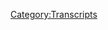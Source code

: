 {{DEFAULTSORT:
    #_TRANSCRIPT_0152:April 18, 2018
}}{{Transcript
    | title         = [[152: April 18, 2018]]
    | caption       = [https://knowledgefight.libsyn.com/knowledge-fight-april-18-2018-0 Listen to this episode on Libsyn]
    | episodeNumber = [[152: April 18, 2018|152]]
    | length        = 01:53:29
}}

{{MessageBox
    | header     = Warning: Bot Generated Content
    | text       = This transcript was automatically generated by transcription software and likely contains many mistakes and misattributions. Please check the audio for definitive quotes, attribution, and context.
    | image      = N3yvass4myg91.webp
    | imagewidth = 50px
    | id         = warning
}}

{{TranscriptBlock
    | name      = Unknown Speaker
    | timestamp = 00:00:00.000
    | text      = Andy in Kansas, you're on the air, thanks for holding.
}}

{{TranscriptBlock
    | name      = Unknown Speaker
    | timestamp = 00:00:05.000
    | text      = Hello Alex, I'm a first time caller, I'm a huge fan, I love your work.
}}

{{TranscriptBlock
    | name      = Unknown Speaker
    | timestamp = 00:00:10.000
    | text      = I love you.
}}

{{TranscriptBlock
    | name      = Unknown Speaker
    | timestamp = 00:00:11.000
    | text      = Hey everybody, welcome back to Knowledge Fight, I'm Dan.
}}

{{TranscriptBlock
    | name      = Unknown Speaker
    | timestamp = 00:00:13.000
    | text      = I'm Jardin!
}}

{{TranscriptBlock
    | name      = Unknown Speaker
    | timestamp = 00:00:14.000
    | text      = We're a couple dudes, like to sit around, drink novelty beverages, and talk a little
}}

{{TranscriptBlock
    | name      = Unknown Speaker
    | timestamp = 00:00:17.300
    | text      = bit about Alex Jones.
}}

{{TranscriptBlock
    | name      = Unknown Speaker
    | timestamp = 00:00:19.179
    | text      = Indeed we are, Dan, Dan?
}}

{{TranscriptBlock
    | name      = Unknown Speaker
    | timestamp = 00:00:21.739
    | text      = What up player?
}}

{{TranscriptBlock
    | name      = Unknown Speaker
    | timestamp = 00:00:22.739
    | text      = Dan?
}}

{{TranscriptBlock
    | name      = Unknown Speaker
    | timestamp = 00:00:23.739
    | text      = What up?
}}

{{TranscriptBlock
    | name      = Unknown Speaker
    | timestamp = 00:00:24.739
    | text      = Player, what up player?
}}

{{TranscriptBlock
    | name      = Unknown Speaker
    | timestamp = 00:00:25.739
    | text      = When did this happen?
}}

{{TranscriptBlock
    | name      = Unknown Speaker
    | timestamp = 00:00:26.739
    | text      = How you doin'?
}}

{{TranscriptBlock
    | name      = Unknown Speaker
    | timestamp = 00:00:27.739
    | text      = When did this happen?
}}

{{TranscriptBlock
    | name      = Unknown Speaker
    | timestamp = 00:00:28.739
    | text      = How you doin' money?
}}

{{TranscriptBlock
    | name      = Unknown Speaker
    | timestamp = 00:00:29.739
    | text      = I'm here with my slang, and Dan is somebody who knows a lot about not talking right.
}}

{{TranscriptBlock
    | name      = Unknown Speaker
    | timestamp = 00:00:34.000
    | text      = Oh look, look, this podcast today, it's gonna be off the chain.
}}

{{TranscriptBlock
    | name      = Unknown Speaker
    | timestamp = 00:00:36.880
    | text      = It's gonna be off the...
}}

{{TranscriptBlock
    | name      = Unknown Speaker
    | timestamp = 00:00:37.880
    | text      = Oh no!
}}

{{TranscriptBlock
    | name      = Unknown Speaker
    | timestamp = 00:00:38.880
    | text      = It's gonna be on fleek!
}}

{{TranscriptBlock
    | name      = Unknown Speaker
    | timestamp = 00:00:39.880
    | text      = No!
}}

{{TranscriptBlock
    | name      = Unknown Speaker
    | timestamp = 00:00:40.880
    | text      = It's gonna be cool beans!
}}

{{TranscriptBlock
    | name      = Unknown Speaker
    | timestamp = 00:00:41.880
    | text      = You're getting worse!
}}

{{TranscriptBlock
    | name      = Unknown Speaker
    | timestamp = 00:00:42.880
    | text      = I know!
}}

{{TranscriptBlock
    | name      = Unknown Speaker
    | timestamp = 00:00:43.880
    | text      = Actually, I like cool beans.
}}

{{TranscriptBlock
    | name      = Unknown Speaker
    | timestamp = 00:00:44.880
    | text      = Um, so, this is a podcast where I know a lot about Alex Jones.
}}

{{TranscriptBlock
    | name      = Unknown Speaker
    | timestamp = 00:00:47.759
    | text      = And I don't know anything about Alex Jones.
}}

{{TranscriptBlock
    | name      = Unknown Speaker
    | timestamp = 00:00:49.560
    | text      = And that's pretty much what's going on, we've got some business to take care of before we
}}

{{TranscriptBlock
    | name      = Unknown Speaker
    | timestamp = 00:00:52.479
    | text      = get to the show.
}}

{{TranscriptBlock
    | name      = Unknown Speaker
    | timestamp = 00:00:53.479
    | text      = What's that?
}}

{{TranscriptBlock
    | name      = Unknown Speaker
    | timestamp = 00:00:54.479
    | text      = First of all, I think it is only right that we re-announce that we are going to be in
}}

{{TranscriptBlock
    | name      = Unknown Speaker
    | timestamp = 00:00:57.640
    | text      = Austin, Tejas.
}}

{{TranscriptBlock
    | name      = Unknown Speaker
    | timestamp = 00:00:58.640
    | text      = Hey!
}}

{{TranscriptBlock
    | name      = Unknown Speaker
    | timestamp = 00:01:00.039
    | text      = At Beer Land, doing a live episode on June 15th.
}}

{{TranscriptBlock
    | name      = Unknown Speaker
    | timestamp = 00:01:03.719
    | text      = Do we know the time?
}}

{{TranscriptBlock
    | name      = Unknown Speaker
    | timestamp = 00:01:04.760
    | text      = Uh, probably between 7 and 12.
}}

{{TranscriptBlock
    | name      = Unknown Speaker
    | timestamp = 00:01:07.159
    | text      = I would assume something like that.
}}

{{TranscriptBlock
    | name      = Unknown Speaker
    | timestamp = 00:01:08.560
    | text      = Somewhere around there.
}}

{{TranscriptBlock
    | name      = Unknown Speaker
    | timestamp = 00:01:09.560
    | text      = Yeah.
}}

{{TranscriptBlock
    | name      = Unknown Speaker
    | timestamp = 00:01:10.560
    | text      = So, uh...
}}

{{TranscriptBlock
    | name      = Unknown Speaker
    | timestamp = 00:01:11.560
    | text      = I hope...
}}

{{TranscriptBlock
    | name      = Unknown Speaker
    | timestamp = 00:01:12.560
    | text      = Not that I...
}}

{{TranscriptBlock
    | name      = Unknown Speaker
    | timestamp = 00:01:13.560
    | text      = I never asked.
}}

{{TranscriptBlock
    | name      = Unknown Speaker
    | timestamp = 00:01:14.560
    | text      = We could be going on at midnight, I have no idea.
}}

{{TranscriptBlock
    | name      = Unknown Speaker
    | timestamp = 00:01:17.000
    | text      = We will figure that out and get back to you.
}}

{{TranscriptBlock
    | name      = Unknown Speaker
    | timestamp = 00:01:18.719
    | text      = Who knows?
}}

{{TranscriptBlock
    | name      = Unknown Speaker
    | timestamp = 00:01:19.719
    | text      = For now, TBD.
}}

{{TranscriptBlock
    | name      = Unknown Speaker
    | timestamp = 00:01:20.719
    | text      = Yeah.
}}

{{TranscriptBlock
    | name      = Unknown Speaker
    | timestamp = 00:01:21.719
    | text      = We will be there.
}}

{{TranscriptBlock
    | name      = Unknown Speaker
    | timestamp = 00:01:22.719
    | text      = Tickets I don't think are available yet, but we will let you know as more details and
}}

{{TranscriptBlock
    | name      = Unknown Speaker
    | timestamp = 00:01:27.920
    | text      = all that stuff becomes available.
}}

{{TranscriptBlock
    | name      = Unknown Speaker
    | timestamp = 00:01:29.560
    | text      = Absolutely.
}}

{{TranscriptBlock
    | name      = Unknown Speaker
    | timestamp = 00:01:30.560
    | text      = It's a bit early.
}}

{{TranscriptBlock
    | name      = Unknown Speaker
    | timestamp = 00:01:31.560
    | text      = We're still in April, but we booked it!
}}

{{TranscriptBlock
    | name      = Unknown Speaker
    | timestamp = 00:01:33.680
    | text      = We're going!
}}

{{TranscriptBlock
    | name      = Unknown Speaker
    | timestamp = 00:01:34.680
    | text      = We look forward to meeting all of our Texas peeps living down there in occupied Texas.
}}

{{TranscriptBlock
    | name      = Unknown Speaker
    | timestamp = 00:01:39.040
    | text      = Oh, of course!
}}

{{TranscriptBlock
    | name      = Unknown Speaker
    | timestamp = 00:01:40.599
    | text      = Also, boy, I can't thank everybody enough who's donated to the show, so we have to do
}}

{{TranscriptBlock
    | name      = Unknown Speaker
    | timestamp = 00:01:45.760
    | text      = a prolonged naming ceremony.
}}

{{TranscriptBlock
    | name      = Unknown Speaker
    | timestamp = 00:01:47.879
    | text      = Oh, it's going long.
}}

{{TranscriptBlock
    | name      = Unknown Speaker
    | timestamp = 00:01:49.959
    | text      = We had a number of policy wonks to give shouts out to, otherwise this is going to get way
}}

{{TranscriptBlock
    | name      = Unknown Speaker
    | timestamp = 00:01:54.079
    | text      = too backed up.
}}

{{TranscriptBlock
    | name      = Unknown Speaker
    | timestamp = 00:01:56.000
    | text      = Is it shouts out or is it shout outs?
}}

{{TranscriptBlock
    | name      = Unknown Speaker
    | timestamp = 00:01:57.959
    | text      = I think it's shouts out.
}}

{{TranscriptBlock
    | name      = Unknown Speaker
    | timestamp = 00:01:58.959
    | text      = I think you might be right.
}}

{{TranscriptBlock
    | name      = Unknown Speaker
    | timestamp = 00:01:59.959
    | text      = Editors-in-chief.
}}

{{TranscriptBlock
    | name      = Unknown Speaker
    | timestamp = 00:02:00.959
    | text      = Yeah, yeah, yeah, yeah.
}}

{{TranscriptBlock
    | name      = Unknown Speaker
    | timestamp = 00:02:02.159
    | text      = Attorneys General.
}}

{{TranscriptBlock
    | name      = Unknown Speaker
    | timestamp = 00:02:03.159
    | text      = Exactly.
}}

{{TranscriptBlock
    | name      = Unknown Speaker
    | timestamp = 00:02:04.159
    | text      = Yes, there you go.
}}

{{TranscriptBlock
    | name      = Unknown Speaker
    | timestamp = 00:02:05.159
    | text      = So first, I'd like to give a shout out to a new policy wonk, someone who's been with
}}

{{TranscriptBlock
    | name      = Unknown Speaker
    | timestamp = 00:02:09.319
    | text      = the team for a long time.
}}

{{TranscriptBlock
    | name      = Unknown Speaker
    | timestamp = 00:02:10.639
    | text      = Very excited to see them donating.
}}

{{TranscriptBlock
    | name      = Unknown Speaker
    | timestamp = 00:02:12.879
    | text      = Very excited.
}}

{{TranscriptBlock
    | name      = Unknown Speaker
    | timestamp = 00:02:13.879
    | text      = Thank you so much, Julia.
}}

{{TranscriptBlock
    | name      = Unknown Speaker
    | timestamp = 00:02:15.120
    | text      = I'm a policy wonk!
}}

{{TranscriptBlock
    | name      = Unknown Speaker
    | timestamp = 00:02:16.319
    | text      = Oh, thank you very much, Julia Stiles.
}}

{{TranscriptBlock
    | name      = Unknown Speaker
    | timestamp = 00:02:18.719
    | text      = We have loved you ever since the firstborn.
}}

{{TranscriptBlock
    | name      = Unknown Speaker
    | timestamp = 00:02:21.199
    | text      = Absolutely.
}}

{{TranscriptBlock
    | name      = Unknown Speaker
    | timestamp = 00:02:22.199
    | text      = I loved you in Save the Last Dance.
}}

{{TranscriptBlock
    | name      = Unknown Speaker
    | timestamp = 00:02:25.360
    | text      = That was great.
}}

{{TranscriptBlock
    | name      = Unknown Speaker
    | timestamp = 00:02:26.360
    | text      = Loved you in the Born-y.
}}

{{TranscriptBlock
    | name      = Unknown Speaker
    | timestamp = 00:02:27.360
    | text      = Supremacy?
}}

{{TranscriptBlock
    | name      = Unknown Speaker
    | timestamp = 00:02:28.360
    | text      = No.
}}

{{TranscriptBlock
    | name      = Unknown Speaker
    | timestamp = 00:02:29.360
    | text      = Identity?
}}

{{TranscriptBlock
    | name      = Unknown Speaker
    | timestamp = 00:02:30.360
    | text      = No, she was in the Identity and then she came back later in the Supremacy.
}}

{{TranscriptBlock
    | name      = Unknown Speaker
    | timestamp = 00:02:33.800
    | text      = Okay.
}}

{{TranscriptBlock
    | name      = Unknown Speaker
    | timestamp = 00:02:34.800
    | text      = I don't remember which movies were which.
}}

{{TranscriptBlock
    | name      = Unknown Speaker
    | timestamp = 00:02:36.639
    | text      = They're all the same to me.
}}

{{TranscriptBlock
    | name      = Unknown Speaker
    | timestamp = 00:02:38.360
    | text      = They all kind of blend together.
}}

{{TranscriptBlock
    | name      = Unknown Speaker
    | timestamp = 00:02:39.520
    | text      = Also, I'd like to give a shout out and a thank you to Andy.
}}

{{TranscriptBlock
    | name      = Unknown Speaker
    | timestamp = 00:02:42.879
    | text      = I'm a policy wonk.
}}

{{TranscriptBlock
    | name      = Unknown Speaker
    | timestamp = 00:02:43.879
    | text      = Thank you so much, Andy.
}}

{{TranscriptBlock
    | name      = Unknown Speaker
    | timestamp = 00:02:45.520
    | text      = Andy, where do you live?
}}

{{TranscriptBlock
    | name      = Unknown Speaker
    | timestamp = 00:02:47.800
    | text      = Andy, where are you from?
}}

{{TranscriptBlock
    | name      = Unknown Speaker
    | timestamp = 00:02:50.400
    | text      = Andy, tell me right now.
}}

{{TranscriptBlock
    | name      = Unknown Speaker
    | timestamp = 00:02:52.000
    | text      = In Kansas.
}}

{{TranscriptBlock
    | name      = Unknown Speaker
    | timestamp = 00:02:53.000
    | text      = No!
}}

{{TranscriptBlock
    | name      = Unknown Speaker
    | timestamp = 00:02:54.000
    | text      = I'd also like to give a shout out to â€" I apologize about this because it could be Nikki
}}

{{TranscriptBlock
    | name      = Unknown Speaker
    | timestamp = 00:02:58.159
    | text      = or Nishi.
}}

{{TranscriptBlock
    | name      = Unknown Speaker
    | timestamp = 00:02:59.159
    | text      = I'm not entirely sure.
}}

{{TranscriptBlock
    | name      = Unknown Speaker
    | timestamp = 00:03:00.159
    | text      = It's N-I-C-H-I.
}}

{{TranscriptBlock
    | name      = Unknown Speaker
    | timestamp = 00:03:01.159
    | text      = Either way, no matter how you pronounce it, we appreciate you.
}}

{{TranscriptBlock
    | name      = Unknown Speaker
    | timestamp = 00:03:04.560
    | text      = You know how I pronounce your name?
}}

{{TranscriptBlock
    | name      = Unknown Speaker
    | timestamp = 00:03:06.240
    | text      = Policy wonk.
}}

{{TranscriptBlock
    | name      = Unknown Speaker
    | timestamp = 00:03:07.240
    | text      = I'm a policy wonk.
}}

{{TranscriptBlock
    | name      = Unknown Speaker
    | timestamp = 00:03:08.240
    | text      = Boo!
}}

{{TranscriptBlock
    | name      = Unknown Speaker
    | timestamp = 00:03:09.240
    | text      = Boo!
}}

{{TranscriptBlock
    | name      = Unknown Speaker
    | timestamp = 00:03:10.240
    | text      = Don't boo over the policy â€" Boo!
}}

{{TranscriptBlock
    | name      = Unknown Speaker
    | timestamp = 00:03:11.960
    | text      = I'm sorry.
}}

{{TranscriptBlock
    | name      = Unknown Speaker
    | timestamp = 00:03:12.960
    | text      = I've got to redo it now.
}}

{{TranscriptBlock
    | name      = Unknown Speaker
    | timestamp = 00:03:13.960
    | text      = You hurt â€" okay.
}}

{{TranscriptBlock
    | name      = Unknown Speaker
    | timestamp = 00:03:14.960
    | text      = Anyway, this is for you.
}}

{{TranscriptBlock
    | name      = Unknown Speaker
    | timestamp = 00:03:17.080
    | text      = I'm a policy wonk.
}}

{{TranscriptBlock
    | name      = Unknown Speaker
    | timestamp = 00:03:18.419
    | text      = Thank you so much.
}}

{{TranscriptBlock
    | name      = Unknown Speaker
    | timestamp = 00:03:19.419
    | text      = We really appreciate it.
}}

{{TranscriptBlock
    | name      = Unknown Speaker
    | timestamp = 00:03:21.759
    | text      = What's wrong with you?
}}

{{TranscriptBlock
    | name      = Unknown Speaker
    | timestamp = 00:03:22.759
    | text      = I don't know.
}}

{{TranscriptBlock
    | name      = Unknown Speaker
    | timestamp = 00:03:23.759
    | text      = It's terrible.
}}

{{TranscriptBlock
    | name      = Unknown Speaker
    | timestamp = 00:03:24.759
    | text      = Some would argue that was smooth.
}}

{{TranscriptBlock
    | name      = Unknown Speaker
    | timestamp = 00:03:28.360
    | text      = I would not.
}}

{{TranscriptBlock
    | name      = Unknown Speaker
    | timestamp = 00:03:29.360
    | text      = We have a couple other people to give a shout out to donated and are now globalists.
}}

{{TranscriptBlock
    | name      = Unknown Speaker
    | timestamp = 00:03:34.039
    | text      = Oh, shit!
}}

{{TranscriptBlock
    | name      = Unknown Speaker
    | timestamp = 00:03:35.039
    | text      = So I'd like to give another shout out to and a thank you to you out there, Sam.
}}

{{TranscriptBlock
    | name      = Unknown Speaker
    | timestamp = 00:03:40.039
    | text      = I'm a policy wonk.
}}

{{TranscriptBlock
    | name      = Unknown Speaker
    | timestamp = 00:03:41.039
    | text      = Four stars.
}}

{{TranscriptBlock
    | name      = Unknown Speaker
    | timestamp = 00:03:42.039
    | text      = Go home to your mother and tell her you're brilliant.
}}

{{TranscriptBlock
    | name      = Unknown Speaker
    | timestamp = 00:03:44.960
    | text      = Someone sodomized and sent me a bucket of poop.
}}

{{TranscriptBlock
    | name      = Unknown Speaker
    | timestamp = 00:03:46.639
    | text      = Daddy shark!
}}

{{TranscriptBlock
    | name      = Unknown Speaker
    | timestamp = 00:03:47.639
    | text      = Thank you so much.
}}

{{TranscriptBlock
    | name      = Unknown Speaker
    | timestamp = 00:03:50.439
    | text      = Thank you so much, Sam Levine.
}}

{{TranscriptBlock
    | name      = Unknown Speaker
    | timestamp = 00:03:52.000
    | text      = I loved you.
}}

{{TranscriptBlock
    | name      = Unknown Speaker
    | timestamp = 00:03:53.000
    | text      = Sam the ma'am.
}}

{{TranscriptBlock
    | name      = Unknown Speaker
    | timestamp = 00:03:54.000
    | text      = Sam the ma'am Levine.
}}

{{TranscriptBlock
    | name      = Unknown Speaker
    | timestamp = 00:03:55.479
    | text      = Little Logan.
}}

{{TranscriptBlock
    | name      = Unknown Speaker
    | timestamp = 00:03:56.479
    | text      = Very combative and angry, but at the same time very generous and we appreciate you joining
}}

{{TranscriptBlock
    | name      = Unknown Speaker
    | timestamp = 00:04:00.840
    | text      = up with the team.
}}

{{TranscriptBlock
    | name      = Unknown Speaker
    | timestamp = 00:04:01.840
    | text      = Speaking of which, I found out that I'm working with Doug Benson on May 6th.
}}

{{TranscriptBlock
    | name      = Unknown Speaker
    | timestamp = 00:04:05.360
    | text      = He's going to be in downtown Zany, so that'll be fun.
}}

{{TranscriptBlock
    | name      = Unknown Speaker
    | timestamp = 00:04:08.639
    | text      = Super fun.
}}

{{TranscriptBlock
    | name      = Unknown Speaker
    | timestamp = 00:04:09.639
    | text      = Yeah.
}}

{{TranscriptBlock
    | name      = Unknown Speaker
    | timestamp = 00:04:10.639
    | text      = We'll talk after the show.
}}

{{TranscriptBlock
    | name      = Unknown Speaker
    | timestamp = 00:04:11.639
    | text      = Nah.
}}

{{TranscriptBlock
    | name      = Unknown Speaker
    | timestamp = 00:04:12.639
    | text      = I'd like to give another shout out to one more globalist before we move along to the
}}

{{TranscriptBlock
    | name      = Unknown Speaker
    | timestamp = 00:04:16.319
    | text      = episode.
}}

{{TranscriptBlock
    | name      = Unknown Speaker
    | timestamp = 00:04:17.319
    | text      = Thank you so much, Michelle.
}}

{{TranscriptBlock
    | name      = Unknown Speaker
    | timestamp = 00:04:18.319
    | text      = I'm a policy wonk.
}}

{{TranscriptBlock
    | name      = Unknown Speaker
    | timestamp = 00:04:19.319
    | text      = Four stars.
}}

{{TranscriptBlock
    | name      = Unknown Speaker
    | timestamp = 00:04:20.319
    | text      = Go home to your mother and tell her you're brilliant.
}}

{{TranscriptBlock
    | name      = Unknown Speaker
    | timestamp = 00:04:22.920
    | text      = Someone sodomized and sent me a bucket of poop.
}}

{{TranscriptBlock
    | name      = Unknown Speaker
    | timestamp = 00:04:25.360
    | text      = Daddy shark!
}}

{{TranscriptBlock
    | name      = Unknown Speaker
    | timestamp = 00:04:26.360
    | text      = Anyway, thank you so much.
}}

{{TranscriptBlock
    | name      = Unknown Speaker
    | timestamp = 00:04:29.360
    | text      = Thank you so much, Michelle Williams.
}}

{{TranscriptBlock
    | name      = Unknown Speaker
    | timestamp = 00:04:31.480
    | text      = I love every single movie that you've ever been in.
}}

{{TranscriptBlock
    | name      = Unknown Speaker
    | timestamp = 00:04:35.439
    | text      = She's amazing.
}}

{{TranscriptBlock
    | name      = Unknown Speaker
    | timestamp = 00:04:36.439
    | text      = She's so good.
}}

{{TranscriptBlock
    | name      = Unknown Speaker
    | timestamp = 00:04:37.439
    | text      = So good.
}}

{{TranscriptBlock
    | name      = Unknown Speaker
    | timestamp = 00:04:38.439
    | text      = What was that one with?
}}

{{TranscriptBlock
    | name      = Unknown Speaker
    | timestamp = 00:04:39.439
    | text      = Was she in that one with Julia Stiles and Heath Ledger?
}}

{{TranscriptBlock
    | name      = Unknown Speaker
    | timestamp = 00:04:42.040
    | text      = What?
}}

{{TranscriptBlock
    | name      = Unknown Speaker
    | timestamp = 00:04:43.040
    | text      = That one, 10 Things I Hate About You?
}}

{{TranscriptBlock
    | name      = Unknown Speaker
    | timestamp = 00:04:44.560
    | text      = Is she in that one?
}}

{{TranscriptBlock
    | name      = Unknown Speaker
    | timestamp = 00:04:45.560
    | text      = I don't know.
}}

{{TranscriptBlock
    | name      = Unknown Speaker
    | timestamp = 00:04:46.560
    | text      = I don't remember.
}}

{{TranscriptBlock
    | name      = Unknown Speaker
    | timestamp = 00:04:47.560
    | text      = I feel like she's not.
}}

{{TranscriptBlock
    | name      = Unknown Speaker
    | timestamp = 00:04:48.560
    | text      = I don't remember.
}}

{{TranscriptBlock
    | name      = Unknown Speaker
    | timestamp = 00:04:49.560
    | text      = She's like a really good actress.
}}

{{TranscriptBlock
    | name      = Unknown Speaker
    | timestamp = 00:04:50.560
    | text      = She is great.
}}

{{TranscriptBlock
    | name      = Unknown Speaker
    | timestamp = 00:04:51.560
    | text      = I don't know a lot of movies.
}}

{{TranscriptBlock
    | name      = Unknown Speaker
    | timestamp = 00:04:52.560
    | text      = There's a little bit of a dystopia film with Andrew Garfield where they are...
}}

{{TranscriptBlock
    | name      = Unknown Speaker
    | timestamp = 00:04:57.360
    | text      = Are you talking Spider-Man?
}}

{{TranscriptBlock
    | name      = Unknown Speaker
    | timestamp = 00:04:58.360
    | text      = No, that's pretty dystopian though.
}}

{{TranscriptBlock
    | name      = Unknown Speaker
    | timestamp = 00:05:00.480
    | text      = Sure.
}}

{{TranscriptBlock
    | name      = Unknown Speaker
    | timestamp = 00:05:01.480
    | text      = Actually, that's just our world being dystopian where Spider-Man is rebooted every other week.
}}

{{TranscriptBlock
    | name      = Unknown Speaker
    | timestamp = 00:05:05.319
    | text      = As a grim, grim present.
}}

{{TranscriptBlock
    | name      = Unknown Speaker
    | timestamp = 00:05:07.120
    | text      = No, they are like organ farms.
}}

{{TranscriptBlock
    | name      = Unknown Speaker
    | timestamp = 00:05:12.959
    | text      = So like a bunch of clones and shit get birthed and their entire lives, they're just there
}}

{{TranscriptBlock
    | name      = Unknown Speaker
    | timestamp = 00:05:18.399
    | text      = to give away their organs.
}}

{{TranscriptBlock
    | name      = Unknown Speaker
    | timestamp = 00:05:20.480
    | text      = It's brutal.
}}

{{TranscriptBlock
    | name      = Unknown Speaker
    | timestamp = 00:05:21.480
    | text      = Okay.
}}

{{TranscriptBlock
    | name      = Unknown Speaker
    | timestamp = 00:05:22.480
    | text      = It's kind of a bad movie, but I loved it.
}}

{{TranscriptBlock
    | name      = Unknown Speaker
    | timestamp = 00:05:24.040
    | text      = Great.
}}

{{TranscriptBlock
    | name      = Unknown Speaker
    | timestamp = 00:05:25.040
    | text      = Thrilled to hear it.
}}

{{TranscriptBlock
    | name      = Unknown Speaker
    | timestamp = 00:05:26.040
    | text      = Tell Doug Benson about it.
}}

{{TranscriptBlock
    | name      = Unknown Speaker
    | timestamp = 00:05:27.040
    | text      = I hear he loves movies.
}}

{{TranscriptBlock
    | name      = Unknown Speaker
    | timestamp = 00:05:28.040
    | text      = All right.
}}

{{TranscriptBlock
    | name      = Unknown Speaker
    | timestamp = 00:05:29.040
    | text      = All right, Dan.
}}

{{TranscriptBlock
    | name      = Unknown Speaker
    | timestamp = 00:05:30.040
    | text      = I'm trying to relate to you on a human level.
}}

{{TranscriptBlock
    | name      = Unknown Speaker
    | timestamp = 00:05:32.319
    | text      = This isn't the way.
}}

{{TranscriptBlock
    | name      = Unknown Speaker
    | timestamp = 00:05:34.319
    | text      = Well, you know what I'd name you.
}}

{{TranscriptBlock
    | name      = Unknown Speaker
    | timestamp = 00:05:37.360
    | text      = Asshole.
}}

{{TranscriptBlock
    | name      = Unknown Speaker
    | timestamp = 00:05:38.360
    | text      = Well, one of the ways to relate to me on a human level is if you'd like to donate to
}}

{{TranscriptBlock
    | name      = Unknown Speaker
    | timestamp = 00:05:41.920
    | text      = the show.
}}

{{TranscriptBlock
    | name      = Unknown Speaker
    | timestamp = 00:05:42.920
    | text      = Now, that was smooth.
}}

{{TranscriptBlock
    | name      = Unknown Speaker
    | timestamp = 00:05:45.600
    | text      = You can do so by going to our website, knowledgefight.com and clicking to support the show.
}}

{{TranscriptBlock
    | name      = Unknown Speaker
    | timestamp = 00:05:49.120
    | text      = We really appreciate it so much.
}}

{{TranscriptBlock
    | name      = Unknown Speaker
    | timestamp = 00:05:50.439
    | text      = This chat room is saying that movie was called The Island.
}}

{{TranscriptBlock
    | name      = Unknown Speaker
    | timestamp = 00:05:53.079
    | text      = No, that's not that movie.
}}

{{TranscriptBlock
    | name      = Unknown Speaker
    | timestamp = 00:05:54.680
    | text      = Okay.
}}

{{TranscriptBlock
    | name      = Unknown Speaker
    | timestamp = 00:05:55.680
    | text      = Chat room's wrong.
}}

{{TranscriptBlock
    | name      = Unknown Speaker
    | timestamp = 00:05:56.680
    | text      = It's like, it's some long ass fucking name.
}}

{{TranscriptBlock
    | name      = Unknown Speaker
    | timestamp = 00:05:59.480
    | text      = Let's not deal with it.
}}

{{TranscriptBlock
    | name      = Unknown Speaker
    | timestamp = 00:06:00.480
    | text      = Not important.
}}

{{TranscriptBlock
    | name      = Unknown Speaker
    | timestamp = 00:06:01.480
    | text      = Sorry, I re-brought it up.
}}

{{TranscriptBlock
    | name      = Unknown Speaker
    | timestamp = 00:06:02.480
    | text      = Yeah.
}}

{{TranscriptBlock
    | name      = Unknown Speaker
    | timestamp = 00:06:03.480
    | text      = But you can donate if you'd like to.
}}

{{TranscriptBlock
    | name      = Unknown Speaker
    | timestamp = 00:06:04.480
    | text      = We really appreciate it.
}}

{{TranscriptBlock
    | name      = Unknown Speaker
    | timestamp = 00:06:05.480
    | text      = And I can't thank everybody who's donated enough.
}}

{{TranscriptBlock
    | name      = Unknown Speaker
    | timestamp = 00:06:06.959
    | text      = We're really making strides.
}}

{{TranscriptBlock
    | name      = Unknown Speaker
    | timestamp = 00:06:08.360
    | text      = We're almost at the point where this is a viable life for me in terms of the nine to
}}

{{TranscriptBlock
    | name      = Unknown Speaker
    | timestamp = 00:06:13.240
    | text      = five job.
}}

{{TranscriptBlock
    | name      = Unknown Speaker
    | timestamp = 00:06:14.480
    | text      = And I'm starting to realize that I hate to do so much business up top before we get to
}}

{{TranscriptBlock
    | name      = Unknown Speaker
    | timestamp = 00:06:18.040
    | text      = the actual show.
}}

{{TranscriptBlock
    | name      = Unknown Speaker
    | timestamp = 00:06:19.399
    | text      = But I realized that we just crossed our original goal that we set back when we started accepting
}}

{{TranscriptBlock
    | name      = Unknown Speaker
    | timestamp = 00:06:24.959
    | text      = donations.
}}

{{TranscriptBlock
    | name      = Unknown Speaker
    | timestamp = 00:06:25.959
    | text      = A goal that I thought we would never reach because I thought no one was ever going to
}}

{{TranscriptBlock
    | name      = Unknown Speaker
    | timestamp = 00:06:30.040
    | text      = donate to this show.
}}

{{TranscriptBlock
    | name      = Unknown Speaker
    | timestamp = 00:06:31.040
    | text      = I thought it was absurd.
}}

{{TranscriptBlock
    | name      = Unknown Speaker
    | timestamp = 00:06:32.040
    | text      = 50 bucks?
}}

{{TranscriptBlock
    | name      = Unknown Speaker
    | timestamp = 00:06:33.040
    | text      = Exactly.
}}

{{TranscriptBlock
    | name      = Unknown Speaker
    | timestamp = 00:06:34.040
    | text      = But we set that goal and the reward for reaching that goal was that we were going to do a breakdown
}}

{{TranscriptBlock
    | name      = Unknown Speaker
    | timestamp = 00:06:38.279
    | text      = of one of Alex's documentaries, which we've already done.
}}

{{TranscriptBlock
    | name      = Unknown Speaker
    | timestamp = 00:06:42.300
    | text      = So we can't do that to reward people because we already did it.
}}

{{TranscriptBlock
    | name      = Unknown Speaker
    | timestamp = 00:06:45.759
    | text      = No, you could finish the fucking bracket.
}}

{{TranscriptBlock
    | name      = Unknown Speaker
    | timestamp = 00:06:47.639
    | text      = Oh boy, I could do that.
}}

{{TranscriptBlock
    | name      = Unknown Speaker
    | timestamp = 00:06:49.439
    | text      = Yeah.
}}

{{TranscriptBlock
    | name      = Unknown Speaker
    | timestamp = 00:06:50.439
    | text      = All right, we'll work on that.
}}

{{TranscriptBlock
    | name      = Unknown Speaker
    | timestamp = 00:06:51.439
    | text      = Okay.
}}

{{TranscriptBlock
    | name      = Unknown Speaker
    | timestamp = 00:06:52.439
    | text      = But the other thing is if we were very close to reaching another goal or like, you know,
}}

{{TranscriptBlock
    | name      = Unknown Speaker
    | timestamp = 00:06:57.800
    | text      = maybe 75% of the way to another goal and the reward for that goal was we would do a live
}}

{{TranscriptBlock
    | name      = Unknown Speaker
    | timestamp = 00:07:02.639
    | text      = show in Chicago, which we've already done, and now we're doing one in Austin also.
}}

{{TranscriptBlock
    | name      = Unknown Speaker
    | timestamp = 00:07:07.439
    | text      = We are really bad at rewarding people based on hard limits.
}}

{{TranscriptBlock
    | name      = Unknown Speaker
    | timestamp = 00:07:12.319
    | text      = We just do the things that we say we're going to hold off on.
}}

{{TranscriptBlock
    | name      = Unknown Speaker
    | timestamp = 00:07:16.480
    | text      = And don't tell you that it didn't, like, we did not tell you that we reached the goal.
}}

{{TranscriptBlock
    | name      = Unknown Speaker
    | timestamp = 00:07:20.959
    | text      = No.
}}

{{TranscriptBlock
    | name      = Unknown Speaker
    | timestamp = 00:07:21.959
    | text      = So we need to come up with some new things.
}}

{{TranscriptBlock
    | name      = Unknown Speaker
    | timestamp = 00:07:23.540
    | text      = If you have any ideas, any suggestions of things you'd like to see as rewards for us
}}

{{TranscriptBlock
    | name      = Unknown Speaker
    | timestamp = 00:07:27.720
    | text      = reaching milestones and stuff like that, I'd be very open to input.
}}

{{TranscriptBlock
    | name      = Unknown Speaker
    | timestamp = 00:07:32.079
    | text      = So please, if you'd like to tweet those at us or reach out to us at our group, go home
}}

{{TranscriptBlock
    | name      = Unknown Speaker
    | timestamp = 00:07:36.959
    | text      = and tell your mother you're brilliant on Facebook.
}}

{{TranscriptBlock
    | name      = Unknown Speaker
    | timestamp = 00:07:41.839
    | text      = If we reach another, what, I would say another $2,000 in donations, we will totally do a
}}

{{TranscriptBlock
    | name      = Unknown Speaker
    | timestamp = 00:07:47.540
    | text      = show in Sweden for you.
}}

{{TranscriptBlock
    | name      = Unknown Speaker
    | timestamp = 00:07:48.540
    | text      = We're nowhere near that.
}}

{{TranscriptBlock
    | name      = Unknown Speaker
    | timestamp = 00:07:49.540
    | text      = We will totally do a show for you.
}}

{{TranscriptBlock
    | name      = Unknown Speaker
    | timestamp = 00:07:51.319
    | text      = We're nowhere near that.
}}

{{TranscriptBlock
    | name      = Unknown Speaker
    | timestamp = 00:07:52.480
    | text      = Nowhere near that.
}}

{{TranscriptBlock
    | name      = Unknown Speaker
    | timestamp = 00:07:53.480
    | text      = Yeah, we'd go to Sweden, sure.
}}

{{TranscriptBlock
    | name      = Unknown Speaker
    | timestamp = 00:07:55.480
    | text      = Yeah.
}}

{{TranscriptBlock
    | name      = Unknown Speaker
    | timestamp = 00:07:56.480
    | text      = Fuck it.
}}

{{TranscriptBlock
    | name      = Unknown Speaker
    | timestamp = 00:07:57.480
    | text      = Yeah, for that kind of money, I'd go to Sweden tomorrow.
}}

{{TranscriptBlock
    | name      = Unknown Speaker
    | timestamp = 00:07:58.480
    | text      = Or our Finland listeners.
}}

{{TranscriptBlock
    | name      = Unknown Speaker
    | timestamp = 00:07:59.720
    | text      = Oh, yeah.
}}

{{TranscriptBlock
    | name      = Unknown Speaker
    | timestamp = 00:08:00.720
    | text      = We'd go to all of Lapland.
}}

{{TranscriptBlock
    | name      = Unknown Speaker
    | timestamp = 00:08:03.060
    | text      = But only there.
}}

{{TranscriptBlock
    | name      = Unknown Speaker
    | timestamp = 00:08:05.060
    | text      = Yes.
}}

{{TranscriptBlock
    | name      = Unknown Speaker
    | timestamp = 00:08:06.060
    | text      = Yeah.
}}

{{TranscriptBlock
    | name      = Unknown Speaker
    | timestamp = 00:08:07.060
    | text      = We won't go to any of those other countries.
}}

{{TranscriptBlock
    | name      = Unknown Speaker
    | timestamp = 00:08:09.079
    | text      = Yeah.
}}

{{TranscriptBlock
    | name      = Unknown Speaker
    | timestamp = 00:08:10.079
    | text      = I don't know.
}}

{{TranscriptBlock
    | name      = Unknown Speaker
    | timestamp = 00:08:12.519
    | text      = Let us know.
}}

{{TranscriptBlock
    | name      = Unknown Speaker
    | timestamp = 00:08:13.519
    | text      = Anyway, on to today's show.
}}

{{TranscriptBlock
    | name      = Unknown Speaker
    | timestamp = 00:08:14.519
    | text      = Yes.
}}

{{TranscriptBlock
    | name      = Unknown Speaker
    | timestamp = 00:08:15.519
    | text      = So, Jordan, we're recording this on Thursday, April 19th, and today Owen Schroyer hosted
}}

{{TranscriptBlock
    | name      = Unknown Speaker
    | timestamp = 00:08:19.759
    | text      = the show.
}}

{{TranscriptBlock
    | name      = Unknown Speaker
    | timestamp = 00:08:20.759
    | text      = So...
}}

{{TranscriptBlock
    | name      = Unknown Speaker
    | timestamp = 00:08:21.759
    | text      = Meh.
}}

{{TranscriptBlock
    | name      = Unknown Speaker
    | timestamp = 00:08:22.759
    | text      = Nothing to do with that show.
}}

{{TranscriptBlock
    | name      = Unknown Speaker
    | timestamp = 00:08:23.759
    | text      = Meh.
}}

{{TranscriptBlock
    | name      = Unknown Speaker
    | timestamp = 00:08:24.759
    | text      = Boo.
}}

{{TranscriptBlock
    | name      = Unknown Speaker
    | timestamp = 00:08:25.759
    | text      = So we're going to be going over Thursday, or I'm sorry, Wednesday's show, April 18th.
}}

{{TranscriptBlock
    | name      = Unknown Speaker
    | timestamp = 00:08:31.519
    | text      = And this is the day after the news breaks that Alex Jones has been sued by Sandy Hook
}}

{{TranscriptBlock
    | name      = Unknown Speaker
    | timestamp = 00:08:36.600
    | text      = families.
}}

{{TranscriptBlock
    | name      = Unknown Speaker
    | timestamp = 00:08:37.600
    | text      = Of course.
}}

{{TranscriptBlock
    | name      = Unknown Speaker
    | timestamp = 00:08:38.639
    | text      = So he's in a strange mood.
}}

{{TranscriptBlock
    | name      = Unknown Speaker
    | timestamp = 00:08:40.120
    | text      = I don't want to talk too much about that, although it will come up at the end of the
}}

{{TranscriptBlock
    | name      = Unknown Speaker
    | timestamp = 00:08:43.200
    | text      = episode.
}}

{{TranscriptBlock
    | name      = Unknown Speaker
    | timestamp = 00:08:44.200
    | text      = So don't think we're ignoring that.
}}

{{TranscriptBlock
    | name      = Unknown Speaker
    | timestamp = 00:08:45.840
    | text      = He teases that he's going to give a statement on it, and he's going to talk about it.
}}

{{TranscriptBlock
    | name      = Unknown Speaker
    | timestamp = 00:08:49.779
    | text      = He said he's going to give us the whole truth and nothing but the truth.
}}

{{TranscriptBlock
    | name      = Unknown Speaker
    | timestamp = 00:08:53.559
    | text      = Does not say so help me.
}}

{{TranscriptBlock
    | name      = Unknown Speaker
    | timestamp = 00:08:54.740
    | text      = In classic Alex fashion, he will not...
}}

{{TranscriptBlock
    | name      = Unknown Speaker
    | timestamp = 00:08:57.799
    | text      = Does not say so help me God, though.
}}

{{TranscriptBlock
    | name      = Unknown Speaker
    | timestamp = 00:08:59.759
    | text      = Oh!
}}

{{TranscriptBlock
    | name      = Unknown Speaker
    | timestamp = 00:09:00.759
    | text      = Note that.
}}

{{TranscriptBlock
    | name      = Unknown Speaker
    | timestamp = 00:09:01.759
    | text      = Well, he doesn't need God's help to give the truth, Dan.
}}

{{TranscriptBlock
    | name      = Unknown Speaker
    | timestamp = 00:09:03.480
    | text      = Certainly not.
}}

{{TranscriptBlock
    | name      = Unknown Speaker
    | timestamp = 00:09:04.480
    | text      = But he teases it real hard and only gets to it at the end of the episode.
}}

{{TranscriptBlock
    | name      = Unknown Speaker
    | timestamp = 00:09:07.460
    | text      = So we'll deal with that along the way when we get there.
}}

{{TranscriptBlock
    | name      = Unknown Speaker
    | timestamp = 00:09:10.919
    | text      = There's a lot of stuff going on in this episode that everyone just sort of glossed over, because
}}

{{TranscriptBlock
    | name      = Unknown Speaker
    | timestamp = 00:09:14.399
    | text      = they wanted to do a little dance about the Sandy Hook stuff.
}}

{{TranscriptBlock
    | name      = Unknown Speaker
    | timestamp = 00:09:20.080
    | text      = Of course.
}}

{{TranscriptBlock
    | name      = Unknown Speaker
    | timestamp = 00:09:21.080
    | text      = There's some shocking revelations that have been missed, and we will be discussing a number
}}

{{TranscriptBlock
    | name      = Unknown Speaker
    | timestamp = 00:09:25.360
    | text      = of them.
}}

{{TranscriptBlock
    | name      = Unknown Speaker
    | timestamp = 00:09:26.360
    | text      = Who would have guessed?
}}

{{TranscriptBlock
    | name      = Unknown Speaker
    | timestamp = 00:09:27.360
    | text      = Shocking revelations were missed, because people do not listen to the entire show, Dan.
}}

{{TranscriptBlock
    | name      = Unknown Speaker
    | timestamp = 00:09:32.120
    | text      = No one understands why you do, but thank God.
}}

{{TranscriptBlock
    | name      = Unknown Speaker
    | timestamp = 00:09:34.240
    | text      = I don't even.
}}

{{TranscriptBlock
    | name      = Unknown Speaker
    | timestamp = 00:09:35.919
    | text      = So in this first clip where we're going to start, Alex Jones has some choice words to
}}

{{TranscriptBlock
    | name      = Unknown Speaker
    | timestamp = 00:09:39.639
    | text      = say about James Comey.
}}

{{TranscriptBlock
    | name      = Unknown Speaker
    | timestamp = 00:09:41.559
    | text      = Almost?
}}

{{TranscriptBlock
    | name      = Unknown Speaker
    | timestamp = 00:09:42.559
    | text      = No.
}}

{{TranscriptBlock
    | name      = Unknown Speaker
    | timestamp = 00:09:43.559
    | text      = Former director of the FBI.
}}

{{TranscriptBlock
    | name      = Unknown Speaker
    | timestamp = 00:09:45.200
    | text      = Gotcha.
}}

{{TranscriptBlock
    | name      = Unknown Speaker
    | timestamp = 00:09:46.200
    | text      = James...
}}

{{TranscriptBlock
    | name      = Unknown Speaker
    | timestamp = 00:09:47.200
    | text      = I keep trying to come up with a middle name.
}}

{{TranscriptBlock
    | name      = Unknown Speaker
    | timestamp = 00:09:48.600
    | text      = I don't know what his middle name is.
}}

{{TranscriptBlock
    | name      = Unknown Speaker
    | timestamp = 00:09:49.600
    | text      = Captain of Battlestar Galactica.
}}

{{TranscriptBlock
    | name      = Unknown Speaker
    | timestamp = 00:09:51.840
    | text      = Super thrilled to see those pictures of him hanging out with Method Man and Ghostface
}}

{{TranscriptBlock
    | name      = Unknown Speaker
    | timestamp = 00:09:55.039
    | text      = on Twitter.
}}

{{TranscriptBlock
    | name      = Unknown Speaker
    | timestamp = 00:09:56.039
    | text      = Weird.
}}

{{TranscriptBlock
    | name      = Unknown Speaker
    | timestamp = 00:09:57.039
    | text      = Weird.
}}

{{TranscriptBlock
    | name      = Unknown Speaker
    | timestamp = 00:09:58.039
    | text      = Weird.
}}

{{TranscriptBlock
    | name      = Unknown Speaker
    | timestamp = 00:09:59.039
    | text      = Makes me uncomfortable in so many ways.
}}

{{TranscriptBlock
    | name      = Unknown Speaker
    | timestamp = 00:10:00.379
    | text      = Very disappointed to find out he was backstage at a talk show.
}}

{{TranscriptBlock
    | name      = Unknown Speaker
    | timestamp = 00:10:02.879
    | text      = Yeah.
}}

{{TranscriptBlock
    | name      = Unknown Speaker
    | timestamp = 00:10:03.879
    | text      = I was hoping it was just the two...
}}

{{TranscriptBlock
    | name      = Unknown Speaker
    | timestamp = 00:10:04.879
    | text      = That they just hang out?
}}

{{TranscriptBlock
    | name      = Unknown Speaker
    | timestamp = 00:10:05.879
    | text      = Like in Coffee and Cigarettes when Bill Murray just shows up, and the RZA and the JIZZ are
}}

{{TranscriptBlock
    | name      = Unknown Speaker
    | timestamp = 00:10:11.039
    | text      = hanging out?
}}

{{TranscriptBlock
    | name      = Unknown Speaker
    | timestamp = 00:10:12.039
    | text      = 100%.
}}

{{TranscriptBlock
    | name      = Unknown Speaker
    | timestamp = 00:10:13.039
    | text      = That's what I was hoping for, and I was very, very hurt.
}}

{{TranscriptBlock
    | name      = Unknown Speaker
    | timestamp = 00:10:16.000
    | text      = Ghost busting Bill Murray.
}}

{{TranscriptBlock
    | name      = Unknown Speaker
    | timestamp = 00:10:18.000
    | text      = Well, the idea of, if you went back to the early 90s, and you were like, the 36 Chambers
}}

{{TranscriptBlock
    | name      = Unknown Speaker
    | timestamp = 00:10:23.679
    | text      = had just come out, and you're like, you know what, in about 25, 27 years, you are going
}}

{{TranscriptBlock
    | name      = Unknown Speaker
    | timestamp = 00:10:29.200
    | text      = to be hanging out backstage at a talk show with the former director of the Federal Bureau
}}

{{TranscriptBlock
    | name      = Unknown Speaker
    | timestamp = 00:10:34.000
    | text      = of Investigations.
}}

{{TranscriptBlock
    | name      = Unknown Speaker
    | timestamp = 00:10:35.480
    | text      = And it's going to be cool.
}}

{{TranscriptBlock
    | name      = Unknown Speaker
    | timestamp = 00:10:36.480
    | text      = Yeah.
}}

{{TranscriptBlock
    | name      = Unknown Speaker
    | timestamp = 00:10:37.480
    | text      = They're going to be...
}}

{{TranscriptBlock
    | name      = Unknown Speaker
    | timestamp = 00:10:38.480
    | text      = For no reason.
}}

{{TranscriptBlock
    | name      = Unknown Speaker
    | timestamp = 00:10:39.480
    | text      = They're going to be smiling.
}}

{{TranscriptBlock
    | name      = Unknown Speaker
    | timestamp = 00:10:40.480
    | text      = Yes.
}}

{{TranscriptBlock
    | name      = Unknown Speaker
    | timestamp = 00:10:41.480
    | text      = Truly, we are in the darkest timeline.
}}

{{TranscriptBlock
    | name      = Unknown Speaker
    | timestamp = 00:10:42.480
    | text      = It's very weird.
}}

{{TranscriptBlock
    | name      = Unknown Speaker
    | timestamp = 00:10:43.480
    | text      = Yeah, it's so weird.
}}

{{TranscriptBlock
    | name      = Unknown Speaker
    | timestamp = 00:10:44.480
    | text      = So anyway, Alex talks some shit about Jim Comey, but there's something really interesting
}}

{{TranscriptBlock
    | name      = Unknown Speaker
    | timestamp = 00:10:48.120
    | text      = that you need to track in here, and that is that he is aware that like, boy, people keep
}}

{{TranscriptBlock
    | name      = Unknown Speaker
    | timestamp = 00:10:54.639
    | text      = suing me.
}}

{{TranscriptBlock
    | name      = Unknown Speaker
    | timestamp = 00:10:55.639
    | text      = I mean, he just radiates I'm a criminal.
}}

{{TranscriptBlock
    | name      = Unknown Speaker
    | timestamp = 00:10:59.559
    | text      = He radiates I'm disingenuous.
}}

{{TranscriptBlock
    | name      = Unknown Speaker
    | timestamp = 00:11:01.679
    | text      = He radiates I'm a pervert.
}}

{{TranscriptBlock
    | name      = Unknown Speaker
    | timestamp = 00:11:04.320
    | text      = In my view, Comey looks like a child molester.
}}

{{TranscriptBlock
    | name      = Unknown Speaker
    | timestamp = 00:11:06.600
    | text      = Okay?
}}

{{TranscriptBlock
    | name      = Unknown Speaker
    | timestamp = 00:11:07.600
    | text      = All right.
}}

{{TranscriptBlock
    | name      = Unknown Speaker
    | timestamp = 00:11:08.600
    | text      = Go ahead and sue me.
}}

{{TranscriptBlock
    | name      = Unknown Speaker
    | timestamp = 00:11:09.600
    | text      = I didn't say you're a child molester.
}}

{{TranscriptBlock
    | name      = Unknown Speaker
    | timestamp = 00:11:10.600
    | text      = I said, you look like a child molester to me.
}}

{{TranscriptBlock
    | name      = Unknown Speaker
    | timestamp = 00:11:13.039
    | text      = I wouldn't let you near my kids.
}}

{{TranscriptBlock
    | name      = Unknown Speaker
    | timestamp = 00:11:15.240
    | text      = Okay.
}}

{{TranscriptBlock
    | name      = Unknown Speaker
    | timestamp = 00:11:16.240
    | text      = Now you say Trump, you don't know, maybe Trump gets pissed on by women.
}}

{{TranscriptBlock
    | name      = Unknown Speaker
    | timestamp = 00:11:19.440
    | text      = I say Trump not.
}}

{{TranscriptBlock
    | name      = Unknown Speaker
    | timestamp = 00:11:20.440
    | text      = You just don't prove it.
}}

{{TranscriptBlock
    | name      = Unknown Speaker
    | timestamp = 00:11:21.440
    | text      = You said maybe he does.
}}

{{TranscriptBlock
    | name      = Unknown Speaker
    | timestamp = 00:11:22.440
    | text      = So now here's the difference between those two things, I just think it's very important
}}

{{TranscriptBlock
    | name      = Unknown Speaker
    | timestamp = 00:11:25.240
    | text      = to point out.
}}

{{TranscriptBlock
    | name      = Unknown Speaker
    | timestamp = 00:11:26.240
    | text      = First of all, I love the being like...
}}

{{TranscriptBlock
    | name      = Unknown Speaker
    | timestamp = 00:11:29.519
    | text      = Super self-aware about like, now I am watching every single thing I say for whether or not
}}

{{TranscriptBlock
    | name      = Unknown Speaker
    | timestamp = 00:11:35.200
    | text      = I will be sued, but I'm going to pretend like I don't even care about it.
}}

{{TranscriptBlock
    | name      = Unknown Speaker
    | timestamp = 00:11:39.039
    | text      = I have to be very clear that I said that I think you look like this thing.
}}

{{TranscriptBlock
    | name      = Unknown Speaker
    | timestamp = 00:11:43.240
    | text      = Right.
}}

{{TranscriptBlock
    | name      = Unknown Speaker
    | timestamp = 00:11:44.240
    | text      = Right, right, right.
}}

{{TranscriptBlock
    | name      = Unknown Speaker
    | timestamp = 00:11:45.240
    | text      = I know the law.
}}

{{TranscriptBlock
    | name      = Unknown Speaker
    | timestamp = 00:11:46.240
    | text      = But then the other thing, the reason that I paused here is that he's like, you come
}}

{{TranscriptBlock
    | name      = Unknown Speaker
    | timestamp = 00:11:49.840
    | text      = out and you say maybe Trump got pissed on, maybe he didn't, or whatever.
}}

{{TranscriptBlock
    | name      = Unknown Speaker
    | timestamp = 00:11:54.399
    | text      = When Comey was being interviewed and talking about that, the reason he said that is because
}}

{{TranscriptBlock
    | name      = Unknown Speaker
    | timestamp = 00:11:59.059
    | text      = he did an investigation, it was inconclusive, and he was asked about it.
}}

{{TranscriptBlock
    | name      = Unknown Speaker
    | timestamp = 00:12:04.080
    | text      = Yeah.
}}

{{TranscriptBlock
    | name      = Unknown Speaker
    | timestamp = 00:12:05.080
    | text      = He's like, I mean, hey, I worked with Trump, it totally could have happened, but he couldn't
}}

{{TranscriptBlock
    | name      = Unknown Speaker
    | timestamp = 00:12:12.320
    | text      = prove it though.
}}

{{TranscriptBlock
    | name      = Unknown Speaker
    | timestamp = 00:12:13.320
    | text      = If he's asked by a late night talk show host or George Stephanopoulos about it, he can't
}}

{{TranscriptBlock
    | name      = Unknown Speaker
    | timestamp = 00:12:18.240
    | text      = say, of course he did, he can't say no.
}}

{{TranscriptBlock
    | name      = Unknown Speaker
    | timestamp = 00:12:21.799
    | text      = He also probably can't do the like, I can neither confirm or deny that sort of boiler
}}

{{TranscriptBlock
    | name      = Unknown Speaker
    | timestamp = 00:12:26.360
    | text      = plate language.
}}

{{TranscriptBlock
    | name      = Unknown Speaker
    | timestamp = 00:12:27.360
    | text      = But everybody would be disappointed and pissed off about that.
}}

{{TranscriptBlock
    | name      = Unknown Speaker
    | timestamp = 00:12:30.519
    | text      = Right, exactly.
}}

{{TranscriptBlock
    | name      = Unknown Speaker
    | timestamp = 00:12:31.519
    | text      = You wish, everybody, look, I want him to go away, period.
}}

{{TranscriptBlock
    | name      = Unknown Speaker
    | timestamp = 00:12:35.200
    | text      = This is, he is the worst.
}}

{{TranscriptBlock
    | name      = Unknown Speaker
    | timestamp = 00:12:37.559
    | text      = Fuck the head of the FBI, fuck the former head of the FBI, fuck the FBI, period.
}}

{{TranscriptBlock
    | name      = Unknown Speaker
    | timestamp = 00:12:42.399
    | text      = Fine, but that's not the point here.
}}

{{TranscriptBlock
    | name      = Unknown Speaker
    | timestamp = 00:12:44.120
    | text      = I'm sorry.
}}

{{TranscriptBlock
    | name      = Unknown Speaker
    | timestamp = 00:12:45.120
    | text      = The point is that he answered a question in the way that's appropriate for him to answer,
}}

{{TranscriptBlock
    | name      = Unknown Speaker
    | timestamp = 00:12:48.600
    | text      = because he did an investigation into whether or not this tape was real, and he's like,
}}

{{TranscriptBlock
    | name      = Unknown Speaker
    | timestamp = 00:12:53.179
    | text      = I don't know.
}}

{{TranscriptBlock
    | name      = Unknown Speaker
    | timestamp = 00:12:54.179
    | text      = Right.
}}

{{TranscriptBlock
    | name      = Unknown Speaker
    | timestamp = 00:12:55.179
    | text      = I don't know.
}}

{{TranscriptBlock
    | name      = Unknown Speaker
    | timestamp = 00:12:56.179
    | text      = He doesn't know.
}}

{{TranscriptBlock
    | name      = Unknown Speaker
    | timestamp = 00:12:57.179
    | text      = He doesn't know the language, whether James Comey does or does not look like a pedophile.
}}

{{TranscriptBlock
    | name      = Unknown Speaker
    | timestamp = 00:13:00.320
    | text      = No one asked him his thoughts on the matter.
}}

{{TranscriptBlock
    | name      = Unknown Speaker
    | timestamp = 00:13:03.759
    | text      = It's just a complete, it's a very bad equivalence that he's making.
}}

{{TranscriptBlock
    | name      = Unknown Speaker
    | timestamp = 00:13:07.159
    | text      = A little bit.
}}

{{TranscriptBlock
    | name      = Unknown Speaker
    | timestamp = 00:13:09.159
    | text      = So, Comey, maybe you have sex with little kids.
}}

{{TranscriptBlock
    | name      = Unknown Speaker
    | timestamp = 00:13:14.720
    | text      = I'm not saying you do.
}}

{{TranscriptBlock
    | name      = Unknown Speaker
    | timestamp = 00:13:15.720
    | text      = It's not defamation.
}}

{{TranscriptBlock
    | name      = Unknown Speaker
    | timestamp = 00:13:16.720
    | text      = I'm saying maybe you do.
}}

{{TranscriptBlock
    | name      = Unknown Speaker
    | timestamp = 00:13:18.159
    | text      = Maybe you're a martian from Pluto.
}}

{{TranscriptBlock
    | name      = Unknown Speaker
    | timestamp = 00:13:20.159
    | text      = You say this, you say what?
}}

{{TranscriptBlock
    | name      = Unknown Speaker
    | timestamp = 00:13:21.399
    | text      = The media wants to take your gloves off.
}}

{{TranscriptBlock
    | name      = Unknown Speaker
    | timestamp = 00:13:23.799
    | text      = Let's do it.
}}

{{TranscriptBlock
    | name      = Unknown Speaker
    | timestamp = 00:13:24.799
    | text      = Let's get in the arena, Jack.
}}

{{TranscriptBlock
    | name      = Unknown Speaker
    | timestamp = 00:13:25.860
    | text      = I'm here to ram heads with you.
}}

{{TranscriptBlock
    | name      = Unknown Speaker
    | timestamp = 00:13:27.799
    | text      = I'm here to take you down.
}}

{{TranscriptBlock
    | name      = Unknown Speaker
    | timestamp = 00:13:30.440
    | text      = Liberty or death.
}}

{{TranscriptBlock
    | name      = Unknown Speaker
    | timestamp = 00:13:33.679
    | text      = Victory or death.
}}

{{TranscriptBlock
    | name      = Unknown Speaker
    | timestamp = 00:13:34.679
    | text      = No surrender.
}}

{{TranscriptBlock
    | name      = Unknown Speaker
    | timestamp = 00:13:35.779
    | text      = We all can remember back in April of last year when he was being sued by Hamdi Ulukaya
}}

{{TranscriptBlock
    | name      = Unknown Speaker
    | timestamp = 00:13:40.320
    | text      = of Chobani Yogi.
}}

{{TranscriptBlock
    | name      = Unknown Speaker
    | timestamp = 00:13:41.320
    | text      = Victory or death.
}}

{{TranscriptBlock
    | name      = Unknown Speaker
    | timestamp = 00:13:42.320
    | text      = I will fight this till my dying days.
}}

{{TranscriptBlock
    | name      = Unknown Speaker
    | timestamp = 00:13:44.700
    | text      = On this, I will stand.
}}

{{TranscriptBlock
    | name      = Unknown Speaker
    | timestamp = 00:13:47.080
    | text      = This is the hill I shall die on.
}}

{{TranscriptBlock
    | name      = Unknown Speaker
    | timestamp = 00:13:49.120
    | text      = I apologize, by the way.
}}

{{TranscriptBlock
    | name      = Unknown Speaker
    | timestamp = 00:13:51.039
    | text      = Two days later, public apology.
}}

{{TranscriptBlock
    | name      = Unknown Speaker
    | timestamp = 00:13:52.440
    | text      = Legally, I apologize 100%.
}}

{{TranscriptBlock
    | name      = Unknown Speaker
    | timestamp = 00:13:55.639
    | text      = It turns out they wanted a lot of money, and I'm totally going to apologize instead of
}}

{{TranscriptBlock
    | name      = Unknown Speaker
    | timestamp = 00:13:58.960
    | text      = that.
}}

{{TranscriptBlock
    | name      = Unknown Speaker
    | timestamp = 00:13:59.960
    | text      = Oh, it turns out I forgot what I said.
}}

{{TranscriptBlock
    | name      = Unknown Speaker
    | timestamp = 00:14:00.960
    | text      = Yeah.
}}

{{TranscriptBlock
    | name      = Unknown Speaker
    | timestamp = 00:14:01.960
    | text      = Oh, who knows?
}}

{{TranscriptBlock
    | name      = Unknown Speaker
    | timestamp = 00:14:02.960
    | text      = Oh, Jesus.
}}

{{TranscriptBlock
    | name      = Unknown Speaker
    | timestamp = 00:14:03.960
    | text      = I committed defamation.
}}

{{TranscriptBlock
    | name      = Unknown Speaker
    | timestamp = 00:14:04.960
    | text      = Whoa.
}}

{{TranscriptBlock
    | name      = Unknown Speaker
    | timestamp = 00:14:05.960
    | text      = Also, I think you're pushing the envelope of what you should do when you're in Alex
}}

{{TranscriptBlock
    | name      = Unknown Speaker
    | timestamp = 00:14:12.200
    | text      = Jones in that last bit of it when he's like, maybe you have sex with children.
}}

{{TranscriptBlock
    | name      = Unknown Speaker
    | timestamp = 00:14:17.879
    | text      = Who knows?
}}

{{TranscriptBlock
    | name      = Unknown Speaker
    | timestamp = 00:14:19.799
    | text      = Who knows?
}}

{{TranscriptBlock
    | name      = Unknown Speaker
    | timestamp = 00:14:22.120
    | text      = I mean, that is defensible in so far as maybe everybody does or does not have sex with children,
}}

{{TranscriptBlock
    | name      = Unknown Speaker
    | timestamp = 00:14:29.320
    | text      = but they do.
}}

{{TranscriptBlock
    | name      = Unknown Speaker
    | timestamp = 00:14:31.320
    | text      = Also, Comey is like 6'6".
}}

{{TranscriptBlock
    | name      = Unknown Speaker
    | timestamp = 00:14:34.679
    | text      = He's super tall.
}}

{{TranscriptBlock
    | name      = Unknown Speaker
    | timestamp = 00:14:36.399
    | text      = His reach is too far for Alex.
}}

{{TranscriptBlock
    | name      = Unknown Speaker
    | timestamp = 00:14:39.139
    | text      = There's no way.
}}

{{TranscriptBlock
    | name      = Unknown Speaker
    | timestamp = 00:14:40.139
    | text      = Alex is out of shape.
}}

{{TranscriptBlock
    | name      = Unknown Speaker
    | timestamp = 00:14:41.399
    | text      = Comey probably exercises.
}}

{{TranscriptBlock
    | name      = Unknown Speaker
    | timestamp = 00:14:43.559
    | text      = No chance.
}}

{{TranscriptBlock
    | name      = Unknown Speaker
    | timestamp = 00:14:44.559
    | text      = I bet Method Man and Ghostface are trying to enlist him for a pickup basketball game.
}}

{{TranscriptBlock
    | name      = Unknown Speaker
    | timestamp = 00:14:49.039
    | text      = He's huge.
}}

{{TranscriptBlock
    | name      = Unknown Speaker
    | timestamp = 00:14:50.039
    | text      = I do not think they were.
}}

{{TranscriptBlock
    | name      = Unknown Speaker
    | timestamp = 00:14:51.039
    | text      = You need a big man in the center.
}}

{{TranscriptBlock
    | name      = Unknown Speaker
    | timestamp = 00:14:52.039
    | text      = He's huge.
}}

{{TranscriptBlock
    | name      = Unknown Speaker
    | timestamp = 00:14:53.039
    | text      = No, you don't.
}}

{{TranscriptBlock
    | name      = Unknown Speaker
    | timestamp = 00:14:54.039
    | text      = Basketball has changed.
}}

{{TranscriptBlock
    | name      = Unknown Speaker
    | timestamp = 00:14:55.039
    | text      = Now it's all about wings, man.
}}

{{TranscriptBlock
    | name      = Unknown Speaker
    | timestamp = 00:14:56.039
    | text      = Oh, that's true.
}}

{{TranscriptBlock
    | name      = Unknown Speaker
    | timestamp = 00:14:57.039
    | text      = It's all about 3 and D, you guys.
}}

{{TranscriptBlock
    | name      = Unknown Speaker
    | timestamp = 00:14:58.039
    | text      = Yeah, you're right.
}}

{{TranscriptBlock
    | name      = Unknown Speaker
    | timestamp = 00:14:59.039
    | text      = You got to raise up your 3%.
}}

{{TranscriptBlock
    | name      = Unknown Speaker
    | timestamp = 00:15:00.039
    | text      = I'm living back in the 90s.
}}

{{TranscriptBlock
    | name      = Unknown Speaker
    | timestamp = 00:15:01.039
    | text      = Yeah, I know.
}}

{{TranscriptBlock
    | name      = Unknown Speaker
    | timestamp = 00:15:02.039
    | text      = Back when I watched.
}}

{{TranscriptBlock
    | name      = Unknown Speaker
    | timestamp = 00:15:03.039
    | text      = Basketball has grown from there.
}}

{{TranscriptBlock
    | name      = Unknown Speaker
    | timestamp = 00:15:04.039
    | text      = Yeah.
}}

{{TranscriptBlock
    | name      = Unknown Speaker
    | timestamp = 00:15:05.039
    | text      = Now, right.
}}

{{TranscriptBlock
    | name      = Unknown Speaker
    | timestamp = 00:15:06.039
    | text      = It's all about analytics now, Dan.
}}

{{TranscriptBlock
    | name      = Unknown Speaker
    | timestamp = 00:15:07.039
    | text      = I'm hearing from the chat room he's 6'8", which is not that big for a basketball player.
}}

{{TranscriptBlock
    | name      = Unknown Speaker
    | timestamp = 00:15:09.759
    | text      = That's crazy tall.
}}

{{TranscriptBlock
    | name      = Unknown Speaker
    | timestamp = 00:15:10.759
    | text      = It's not that big for a basketball player, though.
}}

{{TranscriptBlock
    | name      = Unknown Speaker
    | timestamp = 00:15:12.039
    | text      = Yeah, well, you know.
}}

{{TranscriptBlock
    | name      = Unknown Speaker
    | timestamp = 00:15:13.039
    | text      = My premise is out the window.
}}

{{TranscriptBlock
    | name      = Unknown Speaker
    | timestamp = 00:15:16.279
    | text      = What's his wisdom?
}}

{{TranscriptBlock
    | name      = Unknown Speaker
    | timestamp = 00:15:17.279
    | text      = I get it.
}}

{{TranscriptBlock
    | name      = Unknown Speaker
    | timestamp = 00:15:18.279
    | text      = You guys come from a bunch of cowardly scum.
}}

{{TranscriptBlock
    | name      = Unknown Speaker
    | timestamp = 00:15:19.279
    | text      = I don't.
}}

{{TranscriptBlock
    | name      = Unknown Speaker
    | timestamp = 00:15:20.279
    | text      = To me, it's not even courage, it's my genetics.
}}

{{TranscriptBlock
    | name      = Unknown Speaker
    | timestamp = 00:15:25.440
    | text      = Victory or death.
}}

{{TranscriptBlock
    | name      = Unknown Speaker
    | timestamp = 00:15:27.159
    | text      = Victory or death.
}}

{{TranscriptBlock
    | name      = Unknown Speaker
    | timestamp = 00:15:28.159
    | text      = You understand?
}}

{{TranscriptBlock
    | name      = Unknown Speaker
    | timestamp = 00:15:29.159
    | text      = Yeah, I get it.
}}

{{TranscriptBlock
    | name      = Unknown Speaker
    | timestamp = 00:15:31.080
    | text      = Victory or death.
}}

{{TranscriptBlock
    | name      = Unknown Speaker
    | timestamp = 00:15:32.080
    | text      = So the left is all on their ramming speed right now.
}}

{{TranscriptBlock
    | name      = Unknown Speaker
    | timestamp = 00:15:36.039
    | text      = Ramming speed.
}}

{{TranscriptBlock
    | name      = Unknown Speaker
    | timestamp = 00:15:37.039
    | text      = They're going all out.
}}

{{TranscriptBlock
    | name      = Unknown Speaker
    | timestamp = 00:15:38.039
    | text      = Well, good.
}}

{{TranscriptBlock
    | name      = Unknown Speaker
    | timestamp = 00:15:39.039
    | text      = You're finally going to man up a little bit.
}}

{{TranscriptBlock
    | name      = Unknown Speaker
    | timestamp = 00:15:40.879
    | text      = We stood up to you finally, and your reign of terror is coming to an end, and you're
}}

{{TranscriptBlock
    | name      = Unknown Speaker
    | timestamp = 00:15:43.600
    | text      = finally going to have to get out in the open and lose some skin in the game.
}}

{{TranscriptBlock
    | name      = Unknown Speaker
    | timestamp = 00:15:53.679
    | text      = I've already lost a lot of skin, Jack.
}}

{{TranscriptBlock
    | name      = Unknown Speaker
    | timestamp = 00:15:56.320
    | text      = I'm ready to lose all my skin and all my treasure and the whole thing, because my house.
}}

{{TranscriptBlock
    | name      = Unknown Speaker
    | timestamp = 00:16:03.759
    | text      = In the middle of history.
}}

{{TranscriptBlock
    | name      = Unknown Speaker
    | timestamp = 00:16:04.759
    | text      = House Jones doesn't have a future if we don't beat you, so my whole house is in.
}}

{{TranscriptBlock
    | name      = Unknown Speaker
    | timestamp = 00:16:11.500
    | text      = Should ask your house about that.
}}

{{TranscriptBlock
    | name      = Unknown Speaker
    | timestamp = 00:16:12.500
    | text      = Your houses are in now, too, and you know it, don't you?
}}

{{TranscriptBlock
    | name      = Unknown Speaker
    | timestamp = 00:16:15.360
    | text      = So we'll see whose houses, House Soros or House Jones, has victory at the end of this.
}}

{{TranscriptBlock
    | name      = Unknown Speaker
    | timestamp = 00:16:21.480
    | text      = Because I know how history works.
}}

{{TranscriptBlock
    | name      = Unknown Speaker
    | timestamp = 00:16:23.039
    | text      = Do you?
}}

{{TranscriptBlock
    | name      = Unknown Speaker
    | timestamp = 00:16:24.039
    | text      = My destruction is the seeds of your sure destruction, fools.
}}

{{TranscriptBlock
    | name      = Unknown Speaker
    | timestamp = 00:16:28.039
    | text      = Fools.
}}

{{TranscriptBlock
    | name      = Unknown Speaker
    | timestamp = 00:16:29.039
    | text      = I think he's talking about Star Wars.
}}

{{TranscriptBlock
    | name      = Unknown Speaker
    | timestamp = 00:16:30.200
    | text      = Is he doing Star Wars?
}}

{{TranscriptBlock
    | name      = Unknown Speaker
    | timestamp = 00:16:31.200
    | text      = Yeah.
}}

{{TranscriptBlock
    | name      = Unknown Speaker
    | timestamp = 00:16:32.200
    | text      = I feel like he's doing Star Wars.
}}

{{TranscriptBlock
    | name      = Unknown Speaker
    | timestamp = 00:16:33.200
    | text      = That's not history.
}}

{{TranscriptBlock
    | name      = Unknown Speaker
    | timestamp = 00:16:34.200
    | text      = No.
}}

{{TranscriptBlock
    | name      = Unknown Speaker
    | timestamp = 00:16:35.200
    | text      = No.
}}

{{TranscriptBlock
    | name      = Unknown Speaker
    | timestamp = 00:16:36.200
    | text      = No.
}}

{{TranscriptBlock
    | name      = Unknown Speaker
    | timestamp = 00:16:37.200
    | text      = Afraid not.
}}

{{TranscriptBlock
    | name      = Unknown Speaker
    | timestamp = 00:16:38.200
    | text      = You strike me down, I become a symbol.
}}

{{TranscriptBlock
    | name      = Unknown Speaker
    | timestamp = 00:16:39.200
    | text      = Yeah, you don't, Alex.
}}

{{TranscriptBlock
    | name      = Unknown Speaker
    | timestamp = 00:16:40.320
    | text      = If you get struck down, everybody's like, one, everybody like us is like, nah, well,
}}

{{TranscriptBlock
    | name      = Unknown Speaker
    | timestamp = 00:16:46.559
    | text      = I guess we gotta move on.
}}

{{TranscriptBlock
    | name      = Unknown Speaker
    | timestamp = 00:16:47.960
    | text      = Or two, everybody's like, who?
}}

{{TranscriptBlock
    | name      = Unknown Speaker
    | timestamp = 00:16:50.159
    | text      = Why?
}}

{{TranscriptBlock
    | name      = Unknown Speaker
    | timestamp = 00:16:51.159
    | text      = What an asshole.
}}

{{TranscriptBlock
    | name      = Unknown Speaker
    | timestamp = 00:16:52.159
    | text      = But you know what?
}}

{{TranscriptBlock
    | name      = Unknown Speaker
    | timestamp = 00:16:53.159
    | text      = I mean, if he does, let's say someone kills him or something like that, which I think
}}

{{TranscriptBlock
    | name      = Unknown Speaker
    | timestamp = 00:16:56.840
    | text      = would be terrible.
}}

{{TranscriptBlock
    | name      = Unknown Speaker
    | timestamp = 00:16:57.840
    | text      = Would it?
}}

{{TranscriptBlock
    | name      = Unknown Speaker
    | timestamp = 00:16:58.840
    | text      = Yeah.
}}

{{TranscriptBlock
    | name      = Unknown Speaker
    | timestamp = 00:16:59.840
    | text      = I would.
}}

{{TranscriptBlock
    | name      = Unknown Speaker
    | timestamp = 00:17:00.840
    | text      = It would.
}}

{{TranscriptBlock
    | name      = Unknown Speaker
    | timestamp = 00:17:01.840
    | text      = It would always be bad.
}}

{{TranscriptBlock
    | name      = Unknown Speaker
    | timestamp = 00:17:02.840
    | text      = But I think that if it did happen, I'd be like, boy, I kinda get why that happened.
}}

{{TranscriptBlock
    | name      = Unknown Speaker
    | timestamp = 00:17:06.920
    | text      = I think it's a shame.
}}

{{TranscriptBlock
    | name      = Unknown Speaker
    | timestamp = 00:17:08.400
    | text      = I certainly am not for it, but I would look at it and be like, these are kind of the consequences
}}

{{TranscriptBlock
    | name      = Unknown Speaker
    | timestamp = 00:17:14.119
    | text      = of this incredibly bigoted, violent rhetoric that he puts out into the world.
}}

{{TranscriptBlock
    | name      = Unknown Speaker
    | timestamp = 00:17:18.960
    | text      = You're going to end up getting people so activated in a certain way, in a negative way, that
}}

{{TranscriptBlock
    | name      = Unknown Speaker
    | timestamp = 00:17:25.759
    | text      = I see how that happens.
}}

{{TranscriptBlock
    | name      = Unknown Speaker
    | timestamp = 00:17:27.319
    | text      = Yeah.
}}

{{TranscriptBlock
    | name      = Unknown Speaker
    | timestamp = 00:17:28.319
    | text      = If you wanna go with the House metaphor, Alex, the House of Jones getting taken down is not
}}

{{TranscriptBlock
    | name      = Unknown Speaker
    | timestamp = 00:17:34.240
    | text      = the Red Wedding.
}}

{{TranscriptBlock
    | name      = Unknown Speaker
    | timestamp = 00:17:35.240
    | text      = The House of Jones getting taken down is the Lannisters getting murdered.
}}

{{TranscriptBlock
    | name      = Unknown Speaker
    | timestamp = 00:17:39.119
    | text      = Everybody's kind of cool with that.
}}

{{TranscriptBlock
    | name      = Unknown Speaker
    | timestamp = 00:17:40.319
    | text      = It's interesting that you bring that up because in this episode, Alex Jones straight up steals
}}

{{TranscriptBlock
    | name      = Unknown Speaker
    | timestamp = 00:17:44.000
    | text      = the Game of Thrones theme song and uses it for a clip video.
}}

{{TranscriptBlock
    | name      = Unknown Speaker
    | timestamp = 00:17:47.359
    | text      = Okay.
}}

{{TranscriptBlock
    | name      = Unknown Speaker
    | timestamp = 00:17:48.359
    | text      = Listen to this.
}}

{{TranscriptBlock
    | name      = Unknown Speaker
    | timestamp = 00:17:50.799
    | text      = It is a big idea.
}}

{{TranscriptBlock
    | name      = Unknown Speaker
    | timestamp = 00:17:51.799
    | text      = A new world order.
}}

{{TranscriptBlock
    | name      = Unknown Speaker
    | timestamp = 00:17:52.799
    | text      = How is it that this organization is so well funded, so organized?
}}

{{TranscriptBlock
    | name      = Unknown Speaker
    | timestamp = 00:17:58.799
    | text      = Islamic State linked militants have gained a stronger foothold in Libya.
}}

{{TranscriptBlock
    | name      = Unknown Speaker
    | timestamp = 00:18:03.339
    | text      = So that goes on for-
}}

{{TranscriptBlock
    | name      = Unknown Speaker
    | timestamp = 00:18:04.339
    | text      = I'd rather watch Game of Thrones.
}}

{{TranscriptBlock
    | name      = Unknown Speaker
    | timestamp = 00:18:05.339
    | text      = Yeah, I don't know, too.
}}

{{TranscriptBlock
    | name      = Unknown Speaker
    | timestamp = 00:18:06.339
    | text      = Nah.
}}

{{TranscriptBlock
    | name      = Unknown Speaker
    | timestamp = 00:18:07.339
    | text      = That goes on like two and a half, three minutes.
}}

{{TranscriptBlock
    | name      = Unknown Speaker
    | timestamp = 00:18:08.799
    | text      = It's the entire Game of Thrones theme song.
}}

{{TranscriptBlock
    | name      = Unknown Speaker
    | timestamp = 00:18:11.720
    | text      = I don't think that falls under fair use.
}}

{{TranscriptBlock
    | name      = Unknown Speaker
    | timestamp = 00:18:13.720
    | text      = I think that that probably is illegal.
}}

{{TranscriptBlock
    | name      = Unknown Speaker
    | timestamp = 00:18:15.480
    | text      = Yeah, no, I'm probably gonna go with that.
}}

{{TranscriptBlock
    | name      = Unknown Speaker
    | timestamp = 00:18:17.839
    | text      = Did they secure the rights for that?
}}

{{TranscriptBlock
    | name      = Unknown Speaker
    | timestamp = 00:18:19.799
    | text      = If any of our listeners want to tweet at the composer of that Game of Thrones theme and
}}

{{TranscriptBlock
    | name      = Unknown Speaker
    | timestamp = 00:18:24.599
    | text      = see if he is interested in-
}}

{{TranscriptBlock
    | name      = Unknown Speaker
    | timestamp = 00:18:26.319
    | text      = Oh, he's totally got a solid cease and desist order there.
}}

{{TranscriptBlock
    | name      = Unknown Speaker
    | timestamp = 00:18:29.200
    | text      = Yeah, telling him to stop.
}}

{{TranscriptBlock
    | name      = Unknown Speaker
    | timestamp = 00:18:30.720
    | text      = Go ahead and do that.
}}

{{TranscriptBlock
    | name      = Unknown Speaker
    | timestamp = 00:18:31.720
    | text      = He seems like a cool guy.
}}

{{TranscriptBlock
    | name      = Unknown Speaker
    | timestamp = 00:18:33.220
    | text      = He also worked on the Blade Trinity soundtrack with Orisa.
}}

{{TranscriptBlock
    | name      = Unknown Speaker
    | timestamp = 00:18:38.039
    | text      = It's full circle, man.
}}

{{TranscriptBlock
    | name      = Unknown Speaker
    | timestamp = 00:18:39.039
    | text      = It is.
}}

{{TranscriptBlock
    | name      = Unknown Speaker
    | timestamp = 00:18:40.039
    | text      = It's all around there.
}}

{{TranscriptBlock
    | name      = Unknown Speaker
    | timestamp = 00:18:41.039
    | text      = I forget that no one was listening to our pre-show conversation about Blade Trinity.
}}

{{TranscriptBlock
    | name      = Unknown Speaker
    | timestamp = 00:18:44.680
    | text      = Anyway, in this next clip, Alex talks about how fucking cool he is.
}}

{{TranscriptBlock
    | name      = Unknown Speaker
    | timestamp = 00:18:50.079
    | text      = Also, if you are listening, just kind of imagine our pre-show conversations always being about
}}

{{TranscriptBlock
    | name      = Unknown Speaker
    | timestamp = 00:18:56.079
    | text      = Blade Trinity.
}}

{{TranscriptBlock
    | name      = Unknown Speaker
    | timestamp = 00:18:57.119
    | text      = That's basically what we talked about.
}}

{{TranscriptBlock
    | name      = Unknown Speaker
    | timestamp = 00:18:58.200
    | text      = There's a lot of ground to cover.
}}

{{TranscriptBlock
    | name      = Unknown Speaker
    | timestamp = 00:18:59.400
    | text      = There's a lot.
}}

{{TranscriptBlock
    | name      = Unknown Speaker
    | timestamp = 00:19:00.400
    | text      = There's a lot going on.
}}

{{TranscriptBlock
    | name      = Unknown Speaker
    | timestamp = 00:19:01.680
    | text      = Anyway, this next clip, Alex Jones.
}}

{{TranscriptBlock
    | name      = Unknown Speaker
    | timestamp = 00:19:04.680
    | text      = First of all, he's a thrifty dude.
}}

{{TranscriptBlock
    | name      = Unknown Speaker
    | timestamp = 00:19:07.279
    | text      = And second of all, he has integrity with money.
}}

{{TranscriptBlock
    | name      = Unknown Speaker
    | timestamp = 00:19:10.519
    | text      = We have record, all-time highest traffic to infoawars.com and newswars.com right now.
}}

{{TranscriptBlock
    | name      = Unknown Speaker
    | timestamp = 00:19:16.720
    | text      = And yes, it takes a lot to fight these lawsuits, but I'm not selling a wide-body $50 million
}}

{{TranscriptBlock
    | name      = Unknown Speaker
    | timestamp = 00:19:22.359
    | text      = jet like Glenn Beck is.
}}

{{TranscriptBlock
    | name      = Unknown Speaker
    | timestamp = 00:19:23.839
    | text      = I fly a lot of the time in coach.
}}

{{TranscriptBlock
    | name      = Unknown Speaker
    | timestamp = 00:19:26.160
    | text      = What?
}}

{{TranscriptBlock
    | name      = Unknown Speaker
    | timestamp = 00:19:27.160
    | text      = A lot of the time?
}}

{{TranscriptBlock
    | name      = Unknown Speaker
    | timestamp = 00:19:29.039
    | text      = When it's some long trip or something, I'm not spending $6,000, $7,000 to fly first class
}}

{{TranscriptBlock
    | name      = Unknown Speaker
    | timestamp = 00:19:34.200
    | text      = to places like Europe.
}}

{{TranscriptBlock
    | name      = Unknown Speaker
    | timestamp = 00:19:35.759
    | text      = I'm in coach, baby.
}}

{{TranscriptBlock
    | name      = Unknown Speaker
    | timestamp = 00:19:36.759
    | text      = Now, sure, I could pay and be in first class, but then I wouldn't have the money to build
}}

{{TranscriptBlock
    | name      = Unknown Speaker
    | timestamp = 00:19:41.039
    | text      = this operation.
}}

{{TranscriptBlock
    | name      = Unknown Speaker
    | timestamp = 00:19:42.039
    | text      = I mean, I am in business.
}}

{{TranscriptBlock
    | name      = Unknown Speaker
    | timestamp = 00:19:43.599
    | text      = I wouldn't have the money to fight the globalist attacks.
}}

{{TranscriptBlock
    | name      = Unknown Speaker
    | timestamp = 00:19:45.839
    | text      = I am a war machine against the globalist.
}}

{{TranscriptBlock
    | name      = Unknown Speaker
    | timestamp = 00:19:48.400
    | text      = I am here committed to go all the way to the end.
}}

{{TranscriptBlock
    | name      = Unknown Speaker
    | timestamp = 00:19:50.240
    | text      = I want to make that clear.
}}

{{TranscriptBlock
    | name      = Unknown Speaker
    | timestamp = 00:19:52.680
    | text      = Don't let them make you think I'm losing by all these attacks.
}}

{{TranscriptBlock
    | name      = Unknown Speaker
    | timestamp = 00:19:55.880
    | text      = We're winning, and they know it, and they're pissed.
}}

{{TranscriptBlock
    | name      = Unknown Speaker
    | timestamp = 00:19:58.319
    | text      = Nope.
}}

{{TranscriptBlock
    | name      = Unknown Speaker
    | timestamp = 00:19:59.319
    | text      = I really don't think so.
}}

{{TranscriptBlock
    | name      = Unknown Speaker
    | timestamp = 00:20:00.319
    | text      = Also...
}}

{{TranscriptBlock
    | name      = Unknown Speaker
    | timestamp = 00:20:01.319
    | text      = Also, wasn't the reign of terror almost over, and at the same time, he's...
}}

{{TranscriptBlock
    | name      = Unknown Speaker
    | timestamp = 00:20:06.000
    | text      = Never mind.
}}

{{TranscriptBlock
    | name      = Unknown Speaker
    | timestamp = 00:20:07.000
    | text      = These guys are terrible.
}}

{{TranscriptBlock
    | name      = Unknown Speaker
    | timestamp = 00:20:08.880
    | text      = He's not good at this.
}}

{{TranscriptBlock
    | name      = Unknown Speaker
    | timestamp = 00:20:10.200
    | text      = When you think of war machine, you think about that ultimate fighter who beat the shit out
}}

{{TranscriptBlock
    | name      = Unknown Speaker
    | timestamp = 00:20:13.640
    | text      = of his girlfriend because he thought he was cheating on her, that porn actress, and left
}}

{{TranscriptBlock
    | name      = Unknown Speaker
    | timestamp = 00:20:20.039
    | text      = her just completely brutalized.
}}

{{TranscriptBlock
    | name      = Unknown Speaker
    | timestamp = 00:20:22.319
    | text      = I was thinking of The Avengers, but yours is way worse.
}}

{{TranscriptBlock
    | name      = Unknown Speaker
    | timestamp = 00:20:27.079
    | text      = Well, I think that's the most recent.
}}

{{TranscriptBlock
    | name      = Unknown Speaker
    | timestamp = 00:20:29.039
    | text      = I don't think war machine is relevant in the MCU.
}}

{{TranscriptBlock
    | name      = Unknown Speaker
    | timestamp = 00:20:31.920
    | text      = Is he?
}}

{{TranscriptBlock
    | name      = Unknown Speaker
    | timestamp = 00:20:32.920
    | text      = I don't know.
}}

{{TranscriptBlock
    | name      = Unknown Speaker
    | timestamp = 00:20:33.920
    | text      = Yeah, absolutely.
}}

{{TranscriptBlock
    | name      = Unknown Speaker
    | timestamp = 00:20:34.920
    | text      = In Civil War, he got paralyzed for like 20, 25 seconds, and then immediately he was saved
}}

{{TranscriptBlock
    | name      = Unknown Speaker
    | timestamp = 00:20:41.160
    | text      = by Stark technology or whatever.
}}

{{TranscriptBlock
    | name      = Unknown Speaker
    | timestamp = 00:20:42.640
    | text      = I don't watch nerd movies.
}}

{{TranscriptBlock
    | name      = Unknown Speaker
    | timestamp = 00:20:44.400
    | text      = They're very low stakes in the MCU.
}}

{{TranscriptBlock
    | name      = Unknown Speaker
    | timestamp = 00:20:46.680
    | text      = Nerd!
}}

{{TranscriptBlock
    | name      = Unknown Speaker
    | timestamp = 00:20:47.680
    | text      = Anyway, the other thing is...
}}

{{TranscriptBlock
    | name      = Unknown Speaker
    | timestamp = 00:20:49.400
    | text      = Fine.
}}

{{TranscriptBlock
    | name      = Unknown Speaker
    | timestamp = 00:20:50.400
    | text      = Alex, how many boats do you own?
}}

{{TranscriptBlock
    | name      = Unknown Speaker
    | timestamp = 00:20:53.559
    | text      = How much of that money is coming from the operation?
}}

{{TranscriptBlock
    | name      = Unknown Speaker
    | timestamp = 00:20:55.759
    | text      = How much could you save?
}}

{{TranscriptBlock
    | name      = Unknown Speaker
    | timestamp = 00:20:57.200
    | text      = Well, he flies with those boats and coach.
}}

{{TranscriptBlock
    | name      = Unknown Speaker
    | timestamp = 00:20:59.960
    | text      = Come on, man.
}}

{{TranscriptBlock
    | name      = Unknown Speaker
    | timestamp = 00:21:00.960
    | text      = He's not going to fly first class for his boats.
}}

{{TranscriptBlock
    | name      = Unknown Speaker
    | timestamp = 00:21:03.480
    | text      = Can you imagine how bad that would be if you were just trying to take a flight?
}}

{{TranscriptBlock
    | name      = Unknown Speaker
    | timestamp = 00:21:06.160
    | text      = Here comes Alex with one of his boats coming down the aisle.
}}

{{TranscriptBlock
    | name      = Unknown Speaker
    | timestamp = 00:21:09.960
    | text      = You don't even have the window seat.
}}

{{TranscriptBlock
    | name      = Unknown Speaker
    | timestamp = 00:21:11.559
    | text      = Not fitting that in the overhead compartment.
}}

{{TranscriptBlock
    | name      = Unknown Speaker
    | timestamp = 00:21:13.720
    | text      = Ridiculous.
}}

{{TranscriptBlock
    | name      = Unknown Speaker
    | timestamp = 00:21:14.720
    | text      = Can you imagine sitting right next to Alex Jones on a United flight?
}}

{{TranscriptBlock
    | name      = Unknown Speaker
    | timestamp = 00:21:19.319
    | text      = Yeah, I can.
}}

{{TranscriptBlock
    | name      = Unknown Speaker
    | timestamp = 00:21:20.319
    | text      = Especially...
}}

{{TranscriptBlock
    | name      = Unknown Speaker
    | timestamp = 00:21:21.319
    | text      = Oh, no.
}}

{{TranscriptBlock
    | name      = Unknown Speaker
    | timestamp = 00:21:22.319
    | text      = If you're on Southwest where everybody lines up, there's no way he's lining up at his right
}}

{{TranscriptBlock
    | name      = Unknown Speaker
    | timestamp = 00:21:25.660
    | text      = ticket number.
}}

{{TranscriptBlock
    | name      = Unknown Speaker
    | timestamp = 00:21:26.660
    | text      = No.
}}

{{TranscriptBlock
    | name      = Unknown Speaker
    | timestamp = 00:21:27.660
    | text      = He's fucking going right ahead.
}}

{{TranscriptBlock
    | name      = Unknown Speaker
    | timestamp = 00:21:28.660
    | text      = Yeah.
}}

{{TranscriptBlock
    | name      = Unknown Speaker
    | timestamp = 00:21:29.660
    | text      = He's going to claim that he's a paraplegic.
}}

{{TranscriptBlock
    | name      = Unknown Speaker
    | timestamp = 00:21:31.880
    | text      = If I was sitting next to him on a flight, I'd pretend I was a globalist.
}}

{{TranscriptBlock
    | name      = Unknown Speaker
    | timestamp = 00:21:35.519
    | text      = I'd fuck with him.
}}

{{TranscriptBlock
    | name      = Unknown Speaker
    | timestamp = 00:21:37.519
    | text      = We've seen how susceptible he is.
}}

{{TranscriptBlock
    | name      = Unknown Speaker
    | timestamp = 00:21:39.119
    | text      = You know we're coming for you.
}}

{{TranscriptBlock
    | name      = Unknown Speaker
    | timestamp = 00:21:41.240
    | text      = Alex, I'm so glad you're here.
}}

{{TranscriptBlock
    | name      = Unknown Speaker
    | timestamp = 00:21:43.319
    | text      = I gotta tell you something.
}}

{{TranscriptBlock
    | name      = Unknown Speaker
    | timestamp = 00:21:45.000
    | text      = I'm half sheep.
}}

{{TranscriptBlock
    | name      = Unknown Speaker
    | timestamp = 00:21:47.000
    | text      = Something like that.
}}

{{TranscriptBlock
    | name      = Unknown Speaker
    | timestamp = 00:21:49.839
    | text      = Alex, I was born in one of the proto-cow tanks.
}}

{{TranscriptBlock
    | name      = Unknown Speaker
    | timestamp = 00:21:53.759
    | text      = You know what, though?
}}

{{TranscriptBlock
    | name      = Unknown Speaker
    | timestamp = 00:21:54.759
    | text      = You could fuck with him.
}}

{{TranscriptBlock
    | name      = Unknown Speaker
    | timestamp = 00:21:56.000
    | text      = Because I've talked about this before on the air.
}}

{{TranscriptBlock
    | name      = Unknown Speaker
    | timestamp = 00:21:58.519
    | text      = My dad...
}}

{{TranscriptBlock
    | name      = Unknown Speaker
    | timestamp = 00:21:59.519
    | text      = He's an easy lay.
}}

{{TranscriptBlock
    | name      = Unknown Speaker
    | timestamp = 00:22:00.519
    | text      = Well, my...
}}

{{TranscriptBlock
    | name      = Unknown Speaker
    | timestamp = 00:22:01.519
    | text      = Not lay.
}}

{{TranscriptBlock
    | name      = Unknown Speaker
    | timestamp = 00:22:02.519
    | text      = Well, maybe.
}}

{{TranscriptBlock
    | name      = Unknown Speaker
    | timestamp = 00:22:03.519
    | text      = But not like that.
}}

{{TranscriptBlock
    | name      = Unknown Speaker
    | timestamp = 00:22:04.519
    | text      = My dad has an interesting parallel to Barack Obama throughout some of his education and
}}

{{TranscriptBlock
    | name      = Unknown Speaker
    | timestamp = 00:22:09.839
    | text      = early life.
}}

{{TranscriptBlock
    | name      = Unknown Speaker
    | timestamp = 00:22:10.839
    | text      = Insofar as he wasn't an American citizen when he got elected?
}}

{{TranscriptBlock
    | name      = Unknown Speaker
    | timestamp = 00:22:14.480
    | text      = No.
}}

{{TranscriptBlock
    | name      = Unknown Speaker
    | timestamp = 00:22:15.480
    | text      = Not that part.
}}

{{TranscriptBlock
    | name      = Unknown Speaker
    | timestamp = 00:22:16.480
    | text      = Call Larry Nichols about that.
}}

{{TranscriptBlock
    | name      = Unknown Speaker
    | timestamp = 00:22:19.319
    | text      = My dad was at Harvard at the same time that Barack Obama was there.
}}

{{TranscriptBlock
    | name      = Unknown Speaker
    | timestamp = 00:22:22.480
    | text      = And then my dad was at the East-West Center, which is a research organization that he went
}}

{{TranscriptBlock
    | name      = Unknown Speaker
    | timestamp = 00:22:28.680
    | text      = to right after he got his doctorate.
}}

{{TranscriptBlock
    | name      = Unknown Speaker
    | timestamp = 00:22:32.559
    | text      = It's in Honolulu, Hawaii.
}}

{{TranscriptBlock
    | name      = Unknown Speaker
    | timestamp = 00:22:34.160
    | text      = Which, by the way, pick a side.
}}

{{TranscriptBlock
    | name      = Unknown Speaker
    | timestamp = 00:22:36.039
    | text      = What do you mean?
}}

{{TranscriptBlock
    | name      = Unknown Speaker
    | timestamp = 00:22:37.200
    | text      = I mean, are you East or are you West?
}}

{{TranscriptBlock
    | name      = Unknown Speaker
    | timestamp = 00:22:39.519
    | text      = Oh, no.
}}

{{TranscriptBlock
    | name      = Unknown Speaker
    | timestamp = 00:22:40.519
    | text      = Maybe both.
}}

{{TranscriptBlock
    | name      = Unknown Speaker
    | timestamp = 00:22:41.519
    | text      = It's about merging the East and West in terms of study and cultural study and stuff like
}}

{{TranscriptBlock
    | name      = Unknown Speaker
    | timestamp = 00:22:45.640
    | text      = that.
}}

{{TranscriptBlock
    | name      = Unknown Speaker
    | timestamp = 00:22:46.640
    | text      = But anyway, Obama was associated with the East-West Center.
}}

{{TranscriptBlock
    | name      = Unknown Speaker
    | timestamp = 00:22:49.079
    | text      = And Alex brings that up as a conspiracy.
}}

{{TranscriptBlock
    | name      = Unknown Speaker
    | timestamp = 00:22:51.279
    | text      = I've been there many times in my early life.
}}

{{TranscriptBlock
    | name      = Unknown Speaker
    | timestamp = 00:22:54.559
    | text      = I could just get on a plane and be like, look, my dad is deeply involved on this level.
}}

{{TranscriptBlock
    | name      = Unknown Speaker
    | timestamp = 00:22:59.519
    | text      = Oh, yeah.
}}

{{TranscriptBlock
    | name      = Unknown Speaker
    | timestamp = 00:23:00.519
    | text      = You could fucking crush it.
}}

{{TranscriptBlock
    | name      = Unknown Speaker
    | timestamp = 00:23:01.519
    | text      = He knew Obama back in college.
}}

{{TranscriptBlock
    | name      = Unknown Speaker
    | timestamp = 00:23:03.000
    | text      = Look at the records.
}}

{{TranscriptBlock
    | name      = Unknown Speaker
    | timestamp = 00:23:04.119
    | text      = I could do something like that.
}}

{{TranscriptBlock
    | name      = Unknown Speaker
    | timestamp = 00:23:05.400
    | text      = It would be fun.
}}

{{TranscriptBlock
    | name      = Unknown Speaker
    | timestamp = 00:23:06.400
    | text      = It would be really fun if I was stuck on a plane.
}}

{{TranscriptBlock
    | name      = Unknown Speaker
    | timestamp = 00:23:08.720
    | text      = I could really fuck with his head.
}}

{{TranscriptBlock
    | name      = Unknown Speaker
    | timestamp = 00:23:10.200
    | text      = Yeah, but if you were just a guy, fuck that.
}}

{{TranscriptBlock
    | name      = Unknown Speaker
    | timestamp = 00:23:13.140
    | text      = He would suck to be on a plane with.
}}

{{TranscriptBlock
    | name      = Unknown Speaker
    | timestamp = 00:23:14.839
    | text      = I gotta be.
}}

{{TranscriptBlock
    | name      = Unknown Speaker
    | timestamp = 00:23:15.839
    | text      = Well, not if you know how to play the game.
}}

{{TranscriptBlock
    | name      = Unknown Speaker
    | timestamp = 00:23:17.119
    | text      = Right.
}}

{{TranscriptBlock
    | name      = Unknown Speaker
    | timestamp = 00:23:18.119
    | text      = But that's what I'm saying.
}}

{{TranscriptBlock
    | name      = Unknown Speaker
    | timestamp = 00:23:19.119
    | text      = Half sheep or new conspiracies.
}}

{{TranscriptBlock
    | name      = Unknown Speaker
    | timestamp = 00:23:20.119
    | text      = That's the only way you play it on that plane.
}}

{{TranscriptBlock
    | name      = Unknown Speaker
    | timestamp = 00:23:22.759
    | text      = Anyway.
}}

{{TranscriptBlock
    | name      = Unknown Speaker
    | timestamp = 00:23:23.759
    | text      = Half sheep or new conspiracies.
}}

{{TranscriptBlock
    | name      = Unknown Speaker
    | timestamp = 00:23:25.400
    | text      = A lot of people say that in a lot of different situations in life.
}}

{{TranscriptBlock
    | name      = Unknown Speaker
    | timestamp = 00:23:28.680
    | text      = Yeah, I'm getting tired of hearing it.
}}

{{TranscriptBlock
    | name      = Unknown Speaker
    | timestamp = 00:23:29.960
    | text      = That's evergreen.
}}

{{TranscriptBlock
    | name      = Unknown Speaker
    | timestamp = 00:23:30.960
    | text      = If I had a dollar for every time.
}}

{{TranscriptBlock
    | name      = Unknown Speaker
    | timestamp = 00:23:32.279
    | text      = Oh, every time it's like half sheep or I don't even know anymore.
}}

{{TranscriptBlock
    | name      = Unknown Speaker
    | timestamp = 00:23:36.680
    | text      = So in this next clip, we deal with some of the recent events that have made people a
}}

{{TranscriptBlock
    | name      = Unknown Speaker
    | timestamp = 00:23:42.960
    | text      = little bit mad and rightfully so.
}}

{{TranscriptBlock
    | name      = Unknown Speaker
    | timestamp = 00:23:45.240
    | text      = Oh, Hungary.
}}

{{TranscriptBlock
    | name      = Unknown Speaker
    | timestamp = 00:23:46.240
    | text      = In the West, in the US and in Europe, they then get all the big corporate CEOs to a man
}}

{{TranscriptBlock
    | name      = Unknown Speaker
    | timestamp = 00:23:51.960
    | text      = and woman who almost pay no taxes or a multinational international diplomatic community to further
}}

{{TranscriptBlock
    | name      = Unknown Speaker
    | timestamp = 00:23:57.480
    | text      = try to create white guilt and exacerbate tensions.
}}

{{TranscriptBlock
    | name      = Unknown Speaker
    | timestamp = 00:24:01.700
    | text      = And then if it happens that you have obviously a black activist, let this activist come in.
}}

{{TranscriptBlock
    | name      = Unknown Speaker
    | timestamp = 00:24:06.440
    | text      = They won't buy anything.
}}

{{TranscriptBlock
    | name      = Unknown Speaker
    | timestamp = 00:24:07.440
    | text      = They want to use the bathroom.
}}

{{TranscriptBlock
    | name      = Unknown Speaker
    | timestamp = 00:24:08.440
    | text      = They sit there in the restaurant.
}}

{{TranscriptBlock
    | name      = Unknown Speaker
    | timestamp = 00:24:10.440
    | text      = You have a policy that you can't do that.
}}

{{TranscriptBlock
    | name      = Unknown Speaker
    | timestamp = 00:24:12.980
    | text      = What restaurant wouldn't throw you out of?
}}

{{TranscriptBlock
    | name      = Unknown Speaker
    | timestamp = 00:24:14.200
    | text      = You just came and said, I'm going to sit here.
}}

{{TranscriptBlock
    | name      = Unknown Speaker
    | timestamp = 00:24:15.400
    | text      = No, I don't want to be seated.
}}

{{TranscriptBlock
    | name      = Unknown Speaker
    | timestamp = 00:24:16.400
    | text      = I just want to sit here.
}}

{{TranscriptBlock
    | name      = Unknown Speaker
    | timestamp = 00:24:17.400
    | text      = They said, what are you?
}}

{{TranscriptBlock
    | name      = Unknown Speaker
    | timestamp = 00:24:18.400
    | text      = You have a flat tire or something?
}}

{{TranscriptBlock
    | name      = Unknown Speaker
    | timestamp = 00:24:19.400
    | text      = Is somebody coming to get you?
}}

{{TranscriptBlock
    | name      = Unknown Speaker
    | timestamp = 00:24:20.400
    | text      = No, I'm just going to sit here.
}}

{{TranscriptBlock
    | name      = Unknown Speaker
    | timestamp = 00:24:21.400
    | text      = Well, sorry, Paul.
}}

{{TranscriptBlock
    | name      = Unknown Speaker
    | timestamp = 00:24:22.400
    | text      = So you can't.
}}

{{TranscriptBlock
    | name      = Unknown Speaker
    | timestamp = 00:24:23.400
    | text      = You at least got to buy some coffee and you got to do something to be in here.
}}

{{TranscriptBlock
    | name      = Unknown Speaker
    | timestamp = 00:24:27.400
    | text      = Like somebody walks in your tire shop and says, I'm just going to sit here and drink
}}

{{TranscriptBlock
    | name      = Unknown Speaker
    | timestamp = 00:24:30.720
    | text      = your coffee.
}}

{{TranscriptBlock
    | name      = Unknown Speaker
    | timestamp = 00:24:31.720
    | text      = You're like, no, get out.
}}

{{TranscriptBlock
    | name      = Unknown Speaker
    | timestamp = 00:24:32.720
    | text      = No loitering.
}}

{{TranscriptBlock
    | name      = Unknown Speaker
    | timestamp = 00:24:33.720
    | text      = Call loitering.
}}

{{TranscriptBlock
    | name      = Unknown Speaker
    | timestamp = 00:24:34.720
    | text      = Call loitering.
}}

{{TranscriptBlock
    | name      = Unknown Speaker
    | timestamp = 00:24:35.720
    | text      = Sure.
}}

{{TranscriptBlock
    | name      = Unknown Speaker
    | timestamp = 00:24:36.720
    | text      = So Alex, earlier in the show, the official position of Infowars is bathrooms are for
}}

{{TranscriptBlock
    | name      = Unknown Speaker
    | timestamp = 00:24:42.240
    | text      = customers only, God damn it, buy a pack of gum.
}}

{{TranscriptBlock
    | name      = Unknown Speaker
    | timestamp = 00:24:46.400
    | text      = There's a clip earlier in the show that I didn't cut because it was sort of, it got
}}

{{TranscriptBlock
    | name      = Unknown Speaker
    | timestamp = 00:24:50.640
    | text      = muddy and he started yelling a bunch about Charlton Heston being on the right side of
}}

{{TranscriptBlock
    | name      = Unknown Speaker
    | timestamp = 00:24:54.759
    | text      = civil rights.
}}

{{TranscriptBlock
    | name      = Unknown Speaker
    | timestamp = 00:24:55.759
    | text      = Of course.
}}

{{TranscriptBlock
    | name      = Unknown Speaker
    | timestamp = 00:24:56.759
    | text      = I was like, I don't want to deal with this.
}}

{{TranscriptBlock
    | name      = Unknown Speaker
    | timestamp = 00:24:57.759
    | text      = Never happened.
}}

{{TranscriptBlock
    | name      = Unknown Speaker
    | timestamp = 00:24:58.759
    | text      = But he thinks that those two gentlemen who got arrested at Starbucks was a publicity
}}

{{TranscriptBlock
    | name      = Unknown Speaker
    | timestamp = 00:25:02.759
    | text      = stunt.
}}

{{TranscriptBlock
    | name      = Unknown Speaker
    | timestamp = 00:25:03.759
    | text      = Yeah.
}}

{{TranscriptBlock
    | name      = Unknown Speaker
    | timestamp = 00:25:04.759
    | text      = I'll read to you from this article.
}}

{{TranscriptBlock
    | name      = Unknown Speaker
    | timestamp = 00:25:05.759
    | text      = Rashawn Nelson initially brushed it off when a Starbucks manager told him he couldn't use
}}

{{TranscriptBlock
    | name      = Unknown Speaker
    | timestamp = 00:25:09.000
    | text      = the restroom because he wasn't a paying customer.
}}

{{TranscriptBlock
    | name      = Unknown Speaker
    | timestamp = 00:25:11.119
    | text      = He thought nothing of it when he and his childhood friend and business partner, Dante Robinson,
}}

{{TranscriptBlock
    | name      = Unknown Speaker
    | timestamp = 00:25:15.000
    | text      = were approached at their table and were asked if they needed help.
}}

{{TranscriptBlock
    | name      = Unknown Speaker
    | timestamp = 00:25:17.839
    | text      = The 23-year-old entrepreneurs declined, explaining that they were just waiting for a business
}}

{{TranscriptBlock
    | name      = Unknown Speaker
    | timestamp = 00:25:21.680
    | text      = meeting.
}}

{{TranscriptBlock
    | name      = Unknown Speaker
    | timestamp = 00:25:22.680
    | text      = A few minutes later, they started noticing, they hardly noticed when the police came into
}}

{{TranscriptBlock
    | name      = Unknown Speaker
    | timestamp = 00:25:26.279
    | text      = the coffee shop until officers started walking in their direction.
}}

{{TranscriptBlock
    | name      = Unknown Speaker
    | timestamp = 00:25:30.200
    | text      = Quote, that's when we knew she called the police on us, Nelson told the Associated Press
}}

{{TranscriptBlock
    | name      = Unknown Speaker
    | timestamp = 00:25:34.440
    | text      = in their first interview by the two black men since video of their April 12th trespassing
}}

{{TranscriptBlock
    | name      = Unknown Speaker
    | timestamp = 00:25:39.079
    | text      = arrest touched off a furor in the United States over racial profiling or what has been dubbed
}}

{{TranscriptBlock
    | name      = Unknown Speaker
    | timestamp = 00:25:43.359
    | text      = retail racism or shopping well black.
}}

{{TranscriptBlock
    | name      = Unknown Speaker
    | timestamp = 00:25:46.400
    | text      = Nelson and Robinson were led away in handcuffs from the shop in the city's well-to-do Rittenhouse
}}

{{TranscriptBlock
    | name      = Unknown Speaker
    | timestamp = 00:25:50.400
    | text      = Square neighborhood in an incident recorded on white customers' cell phones.
}}

{{TranscriptBlock
    | name      = Unknown Speaker
    | timestamp = 00:25:54.519
    | text      = In the week since, the men have met with the Starbucks apologetic CEO and have started
}}

{{TranscriptBlock
    | name      = Unknown Speaker
    | timestamp = 00:25:57.640
    | text      = pushing for lasting change in the coffee shop chain, including new policies on discrimination
}}

{{TranscriptBlock
    | name      = Unknown Speaker
    | timestamp = 00:26:02.000
    | text      = and ejecting customers.
}}

{{TranscriptBlock
    | name      = Unknown Speaker
    | timestamp = 00:26:04.599
    | text      = Quote, we do want to make sure it doesn't happen to anybody again, Robinson said.
}}

{{TranscriptBlock
    | name      = Unknown Speaker
    | timestamp = 00:26:09.640
    | text      = What if it wasn't us sitting there?
}}

{{TranscriptBlock
    | name      = Unknown Speaker
    | timestamp = 00:26:11.200
    | text      = What if it was a kid that didn't know somebody that knew somebody?
}}

{{TranscriptBlock
    | name      = Unknown Speaker
    | timestamp = 00:26:14.000
    | text      = Do they make it to jail?
}}

{{TranscriptBlock
    | name      = Unknown Speaker
    | timestamp = 00:26:15.200
    | text      = Do they die?
}}

{{TranscriptBlock
    | name      = Unknown Speaker
    | timestamp = 00:26:16.200
    | text      = What happens?
}}

{{TranscriptBlock
    | name      = Unknown Speaker
    | timestamp = 00:26:17.319
    | text      = On Thursday, they also got an apology from the Philadelphia Police Commissioner Richard
}}

{{TranscriptBlock
    | name      = Unknown Speaker
    | timestamp = 00:26:20.839
    | text      = Ross, a black man who at first staunchly defended his officers' handling of the encounter.
}}

{{TranscriptBlock
    | name      = Unknown Speaker
    | timestamp = 00:26:25.240
    | text      = Quote, I should have said that the officers acted within the scope of the law and not
}}

{{TranscriptBlock
    | name      = Unknown Speaker
    | timestamp = 00:26:29.519
    | text      = that they didn't do anything wrong, Ross said.
}}

{{TranscriptBlock
    | name      = Unknown Speaker
    | timestamp = 00:26:31.920
    | text      = Words are very important.
}}

{{TranscriptBlock
    | name      = Unknown Speaker
    | timestamp = 00:26:33.680
    | text      = At a press conference, a sober us.
}}

{{TranscriptBlock
    | name      = Unknown Speaker
    | timestamp = 00:26:35.480
    | text      = All right.
}}

{{TranscriptBlock
    | name      = Unknown Speaker
    | timestamp = 00:26:36.480
    | text      = Well, no.
}}

{{TranscriptBlock
    | name      = Unknown Speaker
    | timestamp = 00:26:37.480
    | text      = At the press conference, a somber Ross said he, quote, failed miserably in addressing
}}

{{TranscriptBlock
    | name      = Unknown Speaker
    | timestamp = 00:26:41.079
    | text      = the arrests.
}}

{{TranscriptBlock
    | name      = Unknown Speaker
    | timestamp = 00:26:42.079
    | text      = He said that the issue of race was not lost on him and he shouldn't be the person making
}}

{{TranscriptBlock
    | name      = Unknown Speaker
    | timestamp = 00:26:46.240
    | text      = things worse.
}}

{{TranscriptBlock
    | name      = Unknown Speaker
    | timestamp = 00:26:47.240
    | text      = Shame on me if in any way I've done that, he said.
}}

{{TranscriptBlock
    | name      = Unknown Speaker
    | timestamp = 00:26:50.200
    | text      = Now, what you've got to realize is.
}}

{{TranscriptBlock
    | name      = Unknown Speaker
    | timestamp = 00:26:52.079
    | text      = I guess contrition is nice.
}}

{{TranscriptBlock
    | name      = Unknown Speaker
    | timestamp = 00:26:54.160
    | text      = I don't know.
}}

{{TranscriptBlock
    | name      = Unknown Speaker
    | timestamp = 00:26:55.160
    | text      = I don't know.
}}

{{TranscriptBlock
    | name      = Unknown Speaker
    | timestamp = 00:26:56.160
    | text      = I don't know, man.
}}

{{TranscriptBlock
    | name      = Unknown Speaker
    | timestamp = 00:26:57.160
    | text      = But what you've got to understand is this isn't a publicity stunt.
}}

{{TranscriptBlock
    | name      = Unknown Speaker
    | timestamp = 00:27:00.119
    | text      = These two dudes ended up spending about 12 hours in prison.
}}

{{TranscriptBlock
    | name      = Unknown Speaker
    | timestamp = 00:27:03.839
    | text      = What?
}}

{{TranscriptBlock
    | name      = Unknown Speaker
    | timestamp = 00:27:04.839
    | text      = They didn't get out until midnight.
}}

{{TranscriptBlock
    | name      = Unknown Speaker
    | timestamp = 00:27:06.039
    | text      = Wait, what?
}}

{{TranscriptBlock
    | name      = Unknown Speaker
    | timestamp = 00:27:07.039
    | text      = They did.
}}

{{TranscriptBlock
    | name      = Unknown Speaker
    | timestamp = 00:27:08.039
    | text      = They were held in prison until midnight.
}}

{{TranscriptBlock
    | name      = Unknown Speaker
    | timestamp = 00:27:09.519
    | text      = And they only got out because the district attorney declined to prosecute them.
}}

{{TranscriptBlock
    | name      = Unknown Speaker
    | timestamp = 00:27:13.720
    | text      = Like this is a.
}}

{{TranscriptBlock
    | name      = Unknown Speaker
    | timestamp = 00:27:14.720
    | text      = It's all right.
}}

{{TranscriptBlock
    | name      = Unknown Speaker
    | timestamp = 00:27:15.720
    | text      = This is right.
}}

{{TranscriptBlock
    | name      = Unknown Speaker
    | timestamp = 00:27:16.720
    | text      = There's a really fucked up thing.
}}

{{TranscriptBlock
    | name      = Unknown Speaker
    | timestamp = 00:27:17.720
    | text      = They were doing great.
}}

{{TranscriptBlock
    | name      = Unknown Speaker
    | timestamp = 00:27:18.720
    | text      = America.
}}

{{TranscriptBlock
    | name      = Unknown Speaker
    | timestamp = 00:27:19.720
    | text      = They made this work, guys.
}}

{{TranscriptBlock
    | name      = Unknown Speaker
    | timestamp = 00:27:20.720
    | text      = They made them sit in a cell to the point where one of them was specifically went on
}}

{{TranscriptBlock
    | name      = Unknown Speaker
    | timestamp = 00:27:25.079
    | text      = record.
}}

{{TranscriptBlock
    | name      = Unknown Speaker
    | timestamp = 00:27:26.160
    | text      = I don't think I'm going to make it out.
}}

{{TranscriptBlock
    | name      = Unknown Speaker
    | timestamp = 00:27:28.200
    | text      = I don't think I'm going to survive this whole day.
}}

{{TranscriptBlock
    | name      = Unknown Speaker
    | timestamp = 00:27:31.400
    | text      = It's incredibly fucked up.
}}

{{TranscriptBlock
    | name      = Unknown Speaker
    | timestamp = 00:27:32.400
    | text      = And the idea that Alex is just dismissing it as like, oh, these are just black activists.
}}

{{TranscriptBlock
    | name      = Unknown Speaker
    | timestamp = 00:27:36.079
    | text      = You know, and by publicity stunt.
}}

{{TranscriptBlock
    | name      = Unknown Speaker
    | timestamp = 00:27:40.720
    | text      = What?
}}

{{TranscriptBlock
    | name      = Unknown Speaker
    | timestamp = 00:27:41.720
    | text      = Yeah.
}}

{{TranscriptBlock
    | name      = Unknown Speaker
    | timestamp = 00:27:42.720
    | text      = What?
}}

{{TranscriptBlock
    | name      = Unknown Speaker
    | timestamp = 00:27:43.720
    | text      = What?
}}

{{TranscriptBlock
    | name      = Unknown Speaker
    | timestamp = 00:27:44.720
    | text      = It's crazy.
}}

{{TranscriptBlock
    | name      = Unknown Speaker
    | timestamp = 00:27:45.720
    | text      = I mean, fucking come on.
}}

{{TranscriptBlock
    | name      = Unknown Speaker
    | timestamp = 00:27:47.200
    | text      = If you were white, they would have said, hey, go away.
}}

{{TranscriptBlock
    | name      = Unknown Speaker
    | timestamp = 00:27:52.000
    | text      = Even if the cops were called, the cops would have been like, OK, now you have left Starbucks.
}}

{{TranscriptBlock
    | name      = Unknown Speaker
    | timestamp = 00:27:57.119
    | text      = So go home.
}}

{{TranscriptBlock
    | name      = Unknown Speaker
    | timestamp = 00:27:58.160
    | text      = I can't do something else.
}}

{{TranscriptBlock
    | name      = Unknown Speaker
    | timestamp = 00:27:59.640
    | text      = I can't count the number of times that I've gone into Starbucks, use the bathroom and
}}

{{TranscriptBlock
    | name      = Unknown Speaker
    | timestamp = 00:28:03.440
    | text      = left.
}}

{{TranscriptBlock
    | name      = Unknown Speaker
    | timestamp = 00:28:04.440
    | text      = I can't count the number of times I've been to my therapist's office too early.
}}

{{TranscriptBlock
    | name      = Unknown Speaker
    | timestamp = 00:28:08.000
    | text      = There's a Starbucks down the street.
}}

{{TranscriptBlock
    | name      = Unknown Speaker
    | timestamp = 00:28:09.740
    | text      = I sit there for like 15 minutes.
}}

{{TranscriptBlock
    | name      = Unknown Speaker
    | timestamp = 00:28:11.779
    | text      = No one bothers me.
}}

{{TranscriptBlock
    | name      = Unknown Speaker
    | timestamp = 00:28:12.779
    | text      = I don't buy anything.
}}

{{TranscriptBlock
    | name      = Unknown Speaker
    | timestamp = 00:28:13.779
    | text      = And I sit on my phone.
}}

{{TranscriptBlock
    | name      = Unknown Speaker
    | timestamp = 00:28:14.779
    | text      = Use the Wi-Fi.
}}

{{TranscriptBlock
    | name      = Unknown Speaker
    | timestamp = 00:28:15.779
    | text      = It doesn't fucking matter.
}}

{{TranscriptBlock
    | name      = Unknown Speaker
    | timestamp = 00:28:16.779
    | text      = I also should tell you, I used to manage a Starbucks.
}}

{{TranscriptBlock
    | name      = Unknown Speaker
    | timestamp = 00:28:19.279
    | text      = I know about their corporate policies.
}}

{{TranscriptBlock
    | name      = Unknown Speaker
    | timestamp = 00:28:21.799
    | text      = So that comes into play a little bit into this next clip.
}}

{{TranscriptBlock
    | name      = Unknown Speaker
    | timestamp = 00:28:26.000
    | text      = Do you have a card or something that allows you to be part of any, like any Starbucks
}}

{{TranscriptBlock
    | name      = Unknown Speaker
    | timestamp = 00:28:30.880
    | text      = you ever want to go to, you've just flashed this little, like, I can always use the bathroom
}}

{{TranscriptBlock
    | name      = Unknown Speaker
    | timestamp = 00:28:35.359
    | text      = card.
}}

{{TranscriptBlock
    | name      = Unknown Speaker
    | timestamp = 00:28:36.359
    | text      = No, I quit unceremoniously from getting that job.
}}

{{TranscriptBlock
    | name      = Unknown Speaker
    | timestamp = 00:28:40.240
    | text      = If anything, they should be barring me.
}}

{{TranscriptBlock
    | name      = Unknown Speaker
    | timestamp = 00:28:41.920
    | text      = They should call the police when I show up based on the, I can't come in to manage the
}}

{{TranscriptBlock
    | name      = Unknown Speaker
    | timestamp = 00:28:46.059
    | text      = store tomorrow.
}}

{{TranscriptBlock
    | name      = Unknown Speaker
    | timestamp = 00:28:47.059
    | text      = Got a better job.
}}

{{TranscriptBlock
    | name      = Unknown Speaker
    | timestamp = 00:28:48.519
    | text      = Gotta go.
}}

{{TranscriptBlock
    | name      = Unknown Speaker
    | timestamp = 00:28:49.519
    | text      = That shit.
}}

{{TranscriptBlock
    | name      = Unknown Speaker
    | timestamp = 00:28:51.400
    | text      = So one of the reasons Alex is talking about Starbucks is in response to this uproar about
}}

{{TranscriptBlock
    | name      = Unknown Speaker
    | timestamp = 00:28:56.880
    | text      = this incident that is legitimately fucked up.
}}

{{TranscriptBlock
    | name      = Unknown Speaker
    | timestamp = 00:28:59.440
    | text      = No, it's gigantic racism on a mass scale that is just in the public eye.
}}

{{TranscriptBlock
    | name      = Unknown Speaker
    | timestamp = 00:29:04.880
    | text      = Fucking, what, what, what, we're in 2018.
}}

{{TranscriptBlock
    | name      = Unknown Speaker
    | timestamp = 00:29:10.319
    | text      = Imagine how long we've been going through this shit.
}}

{{TranscriptBlock
    | name      = Unknown Speaker
    | timestamp = 00:29:15.059
    | text      = And it's all, it's all of the time.
}}

{{TranscriptBlock
    | name      = Unknown Speaker
    | timestamp = 00:29:19.160
    | text      = It's all of the time in America, two black men cannot do anything without being at a
}}

{{TranscriptBlock
    | name      = Unknown Speaker
    | timestamp = 00:29:25.559
    | text      = 60% risk of having the cops called on them.
}}

{{TranscriptBlock
    | name      = Unknown Speaker
    | timestamp = 00:29:29.000
    | text      = It's insane.
}}

{{TranscriptBlock
    | name      = Unknown Speaker
    | timestamp = 00:29:30.000
    | text      = What we come down to, and Alex is manifesting it in that last clip, is this trend that dumb
}}

{{TranscriptBlock
    | name      = Unknown Speaker
    | timestamp = 00:29:36.339
    | text      = people have.
}}

{{TranscriptBlock
    | name      = Unknown Speaker
    | timestamp = 00:29:37.339
    | text      = It's not dumb, it's people with unexamined bigotry and bias in them.
}}

{{TranscriptBlock
    | name      = Unknown Speaker
    | timestamp = 00:29:43.200
    | text      = Otherwise known as bigotry and bias.
}}

{{TranscriptBlock
    | name      = Unknown Speaker
    | timestamp = 00:29:45.160
    | text      = Well, but I think we all have some sort of bigotry that we try and work against.
}}

{{TranscriptBlock
    | name      = Unknown Speaker
    | timestamp = 00:29:50.500
    | text      = The problem is when it's unexamined and when you just allow it to exist unchecked.
}}

{{TranscriptBlock
    | name      = Unknown Speaker
    | timestamp = 00:29:56.140
    | text      = And that's what Alex is manifesting.
}}

{{TranscriptBlock
    | name      = Unknown Speaker
    | timestamp = 00:29:57.759
    | text      = And what it does is it criminalizes black behavior that you would forgive and look the
}}

{{TranscriptBlock
    | name      = Unknown Speaker
    | timestamp = 00:30:02.440
    | text      = other way when white people do it.
}}

{{TranscriptBlock
    | name      = Unknown Speaker
    | timestamp = 00:30:04.380
    | text      = And a lot of people, I would say, don't recognize that that is something they do.
}}

{{TranscriptBlock
    | name      = Unknown Speaker
    | timestamp = 00:30:09.440
    | text      = It's very threatening to your identity to think that you do it.
}}

{{TranscriptBlock
    | name      = Unknown Speaker
    | timestamp = 00:30:13.319
    | text      = And it's a mess.
}}

{{TranscriptBlock
    | name      = Unknown Speaker
    | timestamp = 00:30:15.079
    | text      = It's a complete mess.
}}

{{TranscriptBlock
    | name      = Unknown Speaker
    | timestamp = 00:30:16.880
    | text      = It's disgraceful.
}}

{{TranscriptBlock
    | name      = Unknown Speaker
    | timestamp = 00:30:17.880
    | text      = Yeah.
}}

{{TranscriptBlock
    | name      = Unknown Speaker
    | timestamp = 00:30:18.880
    | text      = Well.
}}

{{TranscriptBlock
    | name      = Unknown Speaker
    | timestamp = 00:30:19.880
    | text      = No other comment.
}}

{{TranscriptBlock
    | name      = Unknown Speaker
    | timestamp = 00:30:20.880
    | text      = What is it?
}}

{{TranscriptBlock
    | name      = Unknown Speaker
    | timestamp = 00:30:21.880
    | text      = 60% of white people support Trump?
}}

{{TranscriptBlock
    | name      = Unknown Speaker
    | timestamp = 00:30:23.240
    | text      = So fuck off.
}}

{{TranscriptBlock
    | name      = Unknown Speaker
    | timestamp = 00:30:24.240
    | text      = That's it.
}}

{{TranscriptBlock
    | name      = Unknown Speaker
    | timestamp = 00:30:25.240
    | text      = No, I think it's actually closer to like 80%.
}}

{{TranscriptBlock
    | name      = Unknown Speaker
    | timestamp = 00:30:28.079
    | text      = No, it's not.
}}

{{TranscriptBlock
    | name      = Unknown Speaker
    | timestamp = 00:30:29.079
    | text      = I think it is.
}}

{{TranscriptBlock
    | name      = Unknown Speaker
    | timestamp = 00:30:30.079
    | text      = It's not that high.
}}

{{TranscriptBlock
    | name      = Unknown Speaker
    | timestamp = 00:30:31.079
    | text      = You're talking about that stat that just came out about evangelical Christians.
}}

{{TranscriptBlock
    | name      = Unknown Speaker
    | timestamp = 00:30:33.279
    | text      = Oh, yeah.
}}

{{TranscriptBlock
    | name      = Unknown Speaker
    | timestamp = 00:30:34.279
    | text      = Fuck them.
}}

{{TranscriptBlock
    | name      = Unknown Speaker
    | timestamp = 00:30:35.279
    | text      = Fuck every evangelical Christian alive now.
}}

{{TranscriptBlock
    | name      = Unknown Speaker
    | timestamp = 00:30:37.759
    | text      = I think it was like mid-70s support for them in evangelical communities and like 30s for
}}

{{TranscriptBlock
    | name      = Unknown Speaker
    | timestamp = 00:30:44.279
    | text      = the general public.
}}

{{TranscriptBlock
    | name      = Unknown Speaker
    | timestamp = 00:30:45.279
    | text      = It's crazy.
}}

{{TranscriptBlock
    | name      = Unknown Speaker
    | timestamp = 00:30:46.279
    | text      = Of fucking unreal.
}}

{{TranscriptBlock
    | name      = Unknown Speaker
    | timestamp = 00:30:47.279
    | text      = So that event happened at Starbucks, and Starbucks announced that they were going to do some
}}

{{TranscriptBlock
    | name      = Unknown Speaker
    | timestamp = 00:30:51.480
    | text      = sensitivity training, which is good.
}}

{{TranscriptBlock
    | name      = Unknown Speaker
    | timestamp = 00:30:55.000
    | text      = I don't know if it'll work, but God bless them for trying something.
}}

{{TranscriptBlock
    | name      = Unknown Speaker
    | timestamp = 00:30:59.640
    | text      = Are they going to then research some way to give those guys 12 hours of their life back?
}}

{{TranscriptBlock
    | name      = Unknown Speaker
    | timestamp = 00:31:06.319
    | text      = I think from what I've seen, I'm very glad that it ended as decently as it did.
}}

{{TranscriptBlock
    | name      = Unknown Speaker
    | timestamp = 00:31:14.480
    | text      = As amicably as it did?
}}

{{TranscriptBlock
    | name      = Unknown Speaker
    | timestamp = 00:31:16.480
    | text      = Yeah.
}}

{{TranscriptBlock
    | name      = Unknown Speaker
    | timestamp = 00:31:17.480
    | text      = Because it's entirely possible they could have been murdered by the cops.
}}

{{TranscriptBlock
    | name      = Unknown Speaker
    | timestamp = 00:31:23.200
    | text      = That's a totally legitimate fear.
}}

{{TranscriptBlock
    | name      = Unknown Speaker
    | timestamp = 00:31:25.519
    | text      = That's a totally legitimate fear.
}}

{{TranscriptBlock
    | name      = Unknown Speaker
    | timestamp = 00:31:27.240
    | text      = I went to Starbucks to have a business meeting, and then I was murdered by the fucking cops.
}}

{{TranscriptBlock
    | name      = Unknown Speaker
    | timestamp = 00:31:35.400
    | text      = There was a fucking 60-40 chance that that was going to happen.
}}

{{TranscriptBlock
    | name      = Unknown Speaker
    | timestamp = 00:31:39.880
    | text      = 60-40 seems high, but it's a real possibility.
}}

{{TranscriptBlock
    | name      = Unknown Speaker
    | timestamp = 00:31:43.180
    | text      = It's fucked up.
}}

{{TranscriptBlock
    | name      = Unknown Speaker
    | timestamp = 00:31:44.180
    | text      = Yeah.
}}

{{TranscriptBlock
    | name      = Unknown Speaker
    | timestamp = 00:31:45.180
    | text      = Yeah.
}}

{{TranscriptBlock
    | name      = Unknown Speaker
    | timestamp = 00:31:46.180
    | text      = It's a mess.
}}

{{TranscriptBlock
    | name      = Unknown Speaker
    | timestamp = 00:31:47.180
    | text      = So it is good to address these issues.
}}

{{TranscriptBlock
    | name      = Unknown Speaker
    | timestamp = 00:31:48.180
    | text      = I don't know if corporations are best fit- No.
}}

{{TranscriptBlock
    | name      = Unknown Speaker
    | timestamp = 00:31:51.519
    | text      = Answer is no.
}}

{{TranscriptBlock
    | name      = Unknown Speaker
    | timestamp = 00:31:52.519
    | text      = No, of course not, because you've had jobs before, and they've had the videos you have
}}

{{TranscriptBlock
    | name      = Unknown Speaker
    | timestamp = 00:31:56.519
    | text      = to watch about harassment and stuff like that.
}}

{{TranscriptBlock
    | name      = Unknown Speaker
    | timestamp = 00:31:59.299
    | text      = No one really takes it seriously, all that shit.
}}

{{TranscriptBlock
    | name      = Unknown Speaker
    | timestamp = 00:32:04.880
    | text      = I don't know if it's going to be effective, but B, that doesn't make it.
}}

{{TranscriptBlock
    | name      = Unknown Speaker
    | timestamp = 00:32:07.039
    | text      = That happened.
}}

{{TranscriptBlock
    | name      = Unknown Speaker
    | timestamp = 00:32:08.039
    | text      = There was an uproar about it, and then some guy made a video.
}}

{{TranscriptBlock
    | name      = Unknown Speaker
    | timestamp = 00:32:13.480
    | text      = I don't like the some guy made a video comment coming from you.
}}

{{TranscriptBlock
    | name      = Unknown Speaker
    | timestamp = 00:32:17.039
    | text      = I think it's actually kind of funny.
}}

{{TranscriptBlock
    | name      = Unknown Speaker
    | timestamp = 00:32:18.960
    | text      = There's this guy, and he made a video of him going into Starbucks, and I haven't watched
}}

{{TranscriptBlock
    | name      = Unknown Speaker
    | timestamp = 00:32:22.640
    | text      = the rest of his videos.
}}

{{TranscriptBlock
    | name      = Unknown Speaker
    | timestamp = 00:32:23.640
    | text      = He might be a total asshole.
}}

{{TranscriptBlock
    | name      = Unknown Speaker
    | timestamp = 00:32:24.640
    | text      = I have no idea.
}}

{{TranscriptBlock
    | name      = Unknown Speaker
    | timestamp = 00:32:25.720
    | text      = But it seems to me this guy, because I watched the video in question, and it's him, and he's
}}

{{TranscriptBlock
    | name      = Unknown Speaker
    | timestamp = 00:32:30.920
    | text      = like, I'm about to go into this Starbucks and get my reparations coffee.
}}

{{TranscriptBlock
    | name      = Unknown Speaker
    | timestamp = 00:32:34.960
    | text      = I'm going to go get my free coffee.
}}

{{TranscriptBlock
    | name      = Unknown Speaker
    | timestamp = 00:32:37.160
    | text      = I like it.
}}

{{TranscriptBlock
    | name      = Unknown Speaker
    | timestamp = 00:32:38.160
    | text      = And so he goes in.
}}

{{TranscriptBlock
    | name      = Unknown Speaker
    | timestamp = 00:32:39.160
    | text      = I'm a big fan.
}}

{{TranscriptBlock
    | name      = Unknown Speaker
    | timestamp = 00:32:40.160
    | text      = So he goes in, and he's like, hey, I heard y'all are racists.
}}

{{TranscriptBlock
    | name      = Unknown Speaker
    | timestamp = 00:32:42.559
    | text      = I want a free coffee.
}}

{{TranscriptBlock
    | name      = Unknown Speaker
    | timestamp = 00:32:43.799
    | text      = And the person behind the counter is like, oh, I heard that story.
}}

{{TranscriptBlock
    | name      = Unknown Speaker
    | timestamp = 00:32:47.759
    | text      = That is really fucked up.
}}

{{TranscriptBlock
    | name      = Unknown Speaker
    | timestamp = 00:32:49.000
    | text      = Yeah, I'll give you a coffee.
}}

{{TranscriptBlock
    | name      = Unknown Speaker
    | timestamp = 00:32:50.720
    | text      = So that is- All right, now I just-
}}

{{TranscriptBlock
    | name      = Unknown Speaker
    | timestamp = 00:32:54.559
    | text      = That's the video.
}}

{{TranscriptBlock
    | name      = Unknown Speaker
    | timestamp = 00:32:55.559
    | text      = Alex is going to set it up, and then again, as someone who has managed a Starbucks, I
}}

{{TranscriptBlock
    | name      = Unknown Speaker
    | timestamp = 00:33:00.640
    | text      = have some things to say on the other end of this.
}}

{{TranscriptBlock
    | name      = Unknown Speaker
    | timestamp = 00:33:02.599
    | text      = Okay.
}}

{{TranscriptBlock
    | name      = Unknown Speaker
    | timestamp = 00:33:03.599
    | text      = Yeah, okay.
}}

{{TranscriptBlock
    | name      = Unknown Speaker
    | timestamp = 00:33:04.599
    | text      = So this fella, it's up on Infowars.com.
}}

{{TranscriptBlock
    | name      = Unknown Speaker
    | timestamp = 00:33:06.960
    | text      = It's Ho-Tep Jesus at Vibe High, I'm going to get him on the show.
}}

{{TranscriptBlock
    | name      = Unknown Speaker
    | timestamp = 00:33:13.720
    | text      = Natural ally of Alex Jones.
}}

{{TranscriptBlock
    | name      = Unknown Speaker
    | timestamp = 00:33:14.720
    | text      = Goes into the Starbucks.
}}

{{TranscriptBlock
    | name      = Unknown Speaker
    | timestamp = 00:33:15.720
    | text      = The stone was in response to the news that Starbucks is set to close 8,000 stores for
}}

{{TranscriptBlock
    | name      = Unknown Speaker
    | timestamp = 00:33:20.039
    | text      = an afternoon for race-based training.
}}

{{TranscriptBlock
    | name      = Unknown Speaker
    | timestamp = 00:33:22.779
    | text      = And also I have an article here that the type of race-based training they're doing, implicit
}}

{{TranscriptBlock
    | name      = Unknown Speaker
    | timestamp = 00:33:26.880
    | text      = association test, the professors that developed it said it's a fraud and doesn't work.
}}

{{TranscriptBlock
    | name      = Unknown Speaker
    | timestamp = 00:33:35.000
    | text      = So again, it's all about creating white guilt.
}}

{{TranscriptBlock
    | name      = Unknown Speaker
    | timestamp = 00:33:38.279
    | text      = And so he walks in and talks to this young woman working, going to college at the same
}}

{{TranscriptBlock
    | name      = Unknown Speaker
    | timestamp = 00:33:42.839
    | text      = time.
}}

{{TranscriptBlock
    | name      = Unknown Speaker
    | timestamp = 00:33:43.839
    | text      = And she says, oh, I heard about that, about the racism Starbucks.
}}

{{TranscriptBlock
    | name      = Unknown Speaker
    | timestamp = 00:33:47.759
    | text      = Yes, here's your free coffee.
}}

{{TranscriptBlock
    | name      = Unknown Speaker
    | timestamp = 00:33:51.480
    | text      = So let's go ahead and roll that video.
}}

{{TranscriptBlock
    | name      = Unknown Speaker
    | timestamp = 00:33:53.279
    | text      = You got to go inside, get my free coffee.
}}

{{TranscriptBlock
    | name      = Unknown Speaker
    | timestamp = 00:33:57.480
    | text      = Y'all ready?
}}

{{TranscriptBlock
    | name      = Unknown Speaker
    | timestamp = 00:33:59.480
    | text      = Y'all ready?
}}

{{TranscriptBlock
    | name      = Unknown Speaker
    | timestamp = 00:34:01.480
    | text      = Are y'all ready?
}}

{{TranscriptBlock
    | name      = Unknown Speaker
    | timestamp = 00:34:05.319
    | text      = He's mugging to the camera and having a great time.
}}

{{TranscriptBlock
    | name      = Unknown Speaker
    | timestamp = 00:34:07.799
    | text      = Of course.
}}

{{TranscriptBlock
    | name      = Unknown Speaker
    | timestamp = 00:34:08.800
    | text      = Why wouldn't you?
}}

{{TranscriptBlock
    | name      = Unknown Speaker
    | timestamp = 00:34:09.800
    | text      = He goes in and he gets the coffee and the two of them, like him and the person who's
}}

{{TranscriptBlock
    | name      = Unknown Speaker
    | timestamp = 00:34:12.719
    | text      = working there have a really nice conversation and it ends up being like, yeah, this is actually
}}

{{TranscriptBlock
    | name      = Unknown Speaker
    | timestamp = 00:34:17.360
    | text      = my last shift before I end up going back to school, got finals and stuff like that.
}}

{{TranscriptBlock
    | name      = Unknown Speaker
    | timestamp = 00:34:21.400
    | text      = He's like, oh, I hope you have a good time with that.
}}

{{TranscriptBlock
    | name      = Unknown Speaker
    | timestamp = 00:34:24.559
    | text      = Best of luck with that.
}}

{{TranscriptBlock
    | name      = Unknown Speaker
    | timestamp = 00:34:25.559
    | text      = Yeah.
}}

{{TranscriptBlock
    | name      = Unknown Speaker
    | timestamp = 00:34:26.559
    | text      = You're very nice because the stunt didn't quite work because I don't, I don't think
}}

{{TranscriptBlock
    | name      = Unknown Speaker
    | timestamp = 00:34:30.880
    | text      = that, I honestly think that that guy was trying to make a comedy video and the person behind
}}

{{TranscriptBlock
    | name      = Unknown Speaker
    | timestamp = 00:34:35.400
    | text      = the counter was super nice and he's like, I'm not going to beat her up.
}}

{{TranscriptBlock
    | name      = Unknown Speaker
    | timestamp = 00:34:38.400
    | text      = I think that, I think the plan was, was actually to, to make a whole mess of things and be
}}

{{TranscriptBlock
    | name      = Unknown Speaker
    | timestamp = 00:34:43.679
    | text      = like, I deserve it, you know, that whole thing and then waiting to come back.
}}

{{TranscriptBlock
    | name      = Unknown Speaker
    | timestamp = 00:34:47.840
    | text      = It's unclear exactly, but here's what I know based on being someone who managed a Starbucks.
}}

{{TranscriptBlock
    | name      = Unknown Speaker
    | timestamp = 00:34:54.119
    | text      = If Starbucks had set, okay, change the game.
}}

{{TranscriptBlock
    | name      = Unknown Speaker
    | timestamp = 00:34:58.840
    | text      = We're not closing 8,000 stores for race bias training.
}}

{{TranscriptBlock
    | name      = Unknown Speaker
    | timestamp = 00:35:03.239
    | text      = Every black person gets free coffee for a day.
}}

{{TranscriptBlock
    | name      = Unknown Speaker
    | timestamp = 00:35:06.739
    | text      = That's a whole weirder situation.
}}

{{TranscriptBlock
    | name      = Unknown Speaker
    | timestamp = 00:35:08.679
    | text      = I think I prefer that.
}}

{{TranscriptBlock
    | name      = Unknown Speaker
    | timestamp = 00:35:10.639
    | text      = It's like when, it's like when Taco Bell gives you a free taco for taco Tuesday or whatever,
}}

{{TranscriptBlock
    | name      = Unknown Speaker
    | timestamp = 00:35:16.599
    | text      = whatever.
}}

{{TranscriptBlock
    | name      = Unknown Speaker
    | timestamp = 00:35:17.599
    | text      = It's no day.
}}

{{TranscriptBlock
    | name      = Unknown Speaker
    | timestamp = 00:35:18.599
    | text      = I mean, it's a little bit different, but I'd be fine with it.
}}

{{TranscriptBlock
    | name      = Unknown Speaker
    | timestamp = 00:35:21.599
    | text      = Well, see, here's the thing.
}}

{{TranscriptBlock
    | name      = Unknown Speaker
    | timestamp = 00:35:23.800
    | text      = Starbucks, they make their coffee and then every about two hours you got to flip it.
}}

{{TranscriptBlock
    | name      = Unknown Speaker
    | timestamp = 00:35:28.719
    | text      = And so they end up with tons of coffee that they don't end up selling.
}}

{{TranscriptBlock
    | name      = Unknown Speaker
    | timestamp = 00:35:32.519
    | text      = The company is keenly aware of that and wants to nurture the image of being a friendly establishment.
}}

{{TranscriptBlock
    | name      = Unknown Speaker
    | timestamp = 00:35:39.119
    | text      = So generally speaking, managers are trained and to, to encourage customer, their, their
}}

{{TranscriptBlock
    | name      = Unknown Speaker
    | timestamp = 00:35:46.079
    | text      = employees to give coffee to homeless people that come in because they know it's just going
}}

{{TranscriptBlock
    | name      = Unknown Speaker
    | timestamp = 00:35:51.079
    | text      = down the drain anyway.
}}

{{TranscriptBlock
    | name      = Unknown Speaker
    | timestamp = 00:35:52.360
    | text      = And if you can create this sort of place where people feel safe, feel cared for, that sort
}}

{{TranscriptBlock
    | name      = Unknown Speaker
    | timestamp = 00:35:57.320
    | text      = of thing, you get much more mileage out of that than the coffee you're going to throw
}}

{{TranscriptBlock
    | name      = Unknown Speaker
    | timestamp = 00:36:01.400
    | text      = away because it's not fresh anymore.
}}

{{TranscriptBlock
    | name      = Unknown Speaker
    | timestamp = 00:36:03.960
    | text      = You would always be giving coffee to people who come in, but that doesn't address this
}}

{{TranscriptBlock
    | name      = Unknown Speaker
    | timestamp = 00:36:08.380
    | text      = piece.
}}

{{TranscriptBlock
    | name      = Unknown Speaker
    | timestamp = 00:36:09.380
    | text      = The other piece is they know they're throwing away the coffee and they know that these people
}}

{{TranscriptBlock
    | name      = Unknown Speaker
    | timestamp = 00:36:14.639
    | text      = are close to minimum wage, low pay, low paid employees.
}}

{{TranscriptBlock
    | name      = Unknown Speaker
    | timestamp = 00:36:18.960
    | text      = They don't want to fight.
}}

{{TranscriptBlock
    | name      = Unknown Speaker
    | timestamp = 00:36:20.239
    | text      = So if anyone comes in and is like, I demand X, Y, or Z, you just give it to them.
}}

{{TranscriptBlock
    | name      = Unknown Speaker
    | timestamp = 00:36:26.079
    | text      = Because that's how it works in the service industry, generally speaking, when there's
}}

{{TranscriptBlock
    | name      = Unknown Speaker
    | timestamp = 00:36:29.320
    | text      = no loss for the company and oh, what do you want, your employee to get into a fight with
}}

{{TranscriptBlock
    | name      = Unknown Speaker
    | timestamp = 00:36:34.099
    | text      = this guy who's clearly videotaping it or whatever?
}}

{{TranscriptBlock
    | name      = Unknown Speaker
    | timestamp = 00:36:37.820
    | text      = It's absolutely protocol for you to just be like, here you go.
}}

{{TranscriptBlock
    | name      = Unknown Speaker
    | timestamp = 00:36:41.039
    | text      = Well, it's like how now if you shoplift, employees are trained to be like, get on out of here.
}}

{{TranscriptBlock
    | name      = Unknown Speaker
    | timestamp = 00:36:47.679
    | text      = Let them go.
}}

{{TranscriptBlock
    | name      = Unknown Speaker
    | timestamp = 00:36:48.679
    | text      = Yeah, yeah, yeah.
}}

{{TranscriptBlock
    | name      = Unknown Speaker
    | timestamp = 00:36:49.679
    | text      = It's not worth it.
}}

{{TranscriptBlock
    | name      = Unknown Speaker
    | timestamp = 00:36:50.679
    | text      = What are we doing?
}}

{{TranscriptBlock
    | name      = Unknown Speaker
    | timestamp = 00:36:51.679
    | text      = It's not worth it to argue.
}}

{{TranscriptBlock
    | name      = Unknown Speaker
    | timestamp = 00:36:52.679
    | text      = It's not worth it to try and chase down somebody trying to steal something that's insured anyway
}}

{{TranscriptBlock
    | name      = Unknown Speaker
    | timestamp = 00:36:55.960
    | text      = or isn't a loss to the business.
}}

{{TranscriptBlock
    | name      = Unknown Speaker
    | timestamp = 00:36:57.719
    | text      = Right.
}}

{{TranscriptBlock
    | name      = Unknown Speaker
    | timestamp = 00:36:58.719
    | text      = Unless you're Orlando Jones in The Replacements.
}}

{{TranscriptBlock
    | name      = Unknown Speaker
    | timestamp = 00:37:00.639
    | text      = Sure.
}}

{{TranscriptBlock
    | name      = Unknown Speaker
    | timestamp = 00:37:01.639
    | text      = I don't remember that movie.
}}

{{TranscriptBlock
    | name      = Unknown Speaker
    | timestamp = 00:37:03.360
    | text      = It's great.
}}

{{TranscriptBlock
    | name      = Unknown Speaker
    | timestamp = 00:37:04.360
    | text      = I watch it at least three times a year.
}}

{{TranscriptBlock
    | name      = Unknown Speaker
    | timestamp = 00:37:06.599
    | text      = It's fantastic.
}}

{{TranscriptBlock
    | name      = Unknown Speaker
    | timestamp = 00:37:07.599
    | text      = There's a few things that I can take away from this clip.
}}

{{TranscriptBlock
    | name      = Unknown Speaker
    | timestamp = 00:37:10.739
    | text      = It's the anti-union movie, which is strange.
}}

{{TranscriptBlock
    | name      = Unknown Speaker
    | timestamp = 00:37:13.000
    | text      = Yeah.
}}

{{TranscriptBlock
    | name      = Unknown Speaker
    | timestamp = 00:37:14.000
    | text      = Is it?
}}

{{TranscriptBlock
    | name      = Unknown Speaker
    | timestamp = 00:37:15.000
    | text      = Yeah.
}}

{{TranscriptBlock
    | name      = Unknown Speaker
    | timestamp = 00:37:16.000
    | text      = It's super anti-union.
}}

{{TranscriptBlock
    | name      = Unknown Speaker
    | timestamp = 00:37:17.000
    | text      = If you analyze what's going on inside that movie, it's purely anti-union and pro-ownership.
}}

{{TranscriptBlock
    | name      = Unknown Speaker
    | timestamp = 00:37:23.039
    | text      = It's bananas.
}}

{{TranscriptBlock
    | name      = Unknown Speaker
    | timestamp = 00:37:24.360
    | text      = It's like every argument that you've ever heard somebody make where it's like, oh, these
}}

{{TranscriptBlock
    | name      = Unknown Speaker
    | timestamp = 00:37:28.920
    | text      = baseball players are overpaid and you're like, if they didn't get the money, it's going more
}}

{{TranscriptBlock
    | name      = Unknown Speaker
    | timestamp = 00:37:34.119
    | text      = towards billionaires.
}}

{{TranscriptBlock
    | name      = Unknown Speaker
    | timestamp = 00:37:36.079
    | text      = There's all that money.
}}

{{TranscriptBlock
    | name      = Unknown Speaker
    | timestamp = 00:37:37.239
    | text      = Give them the money.
}}

{{TranscriptBlock
    | name      = Unknown Speaker
    | timestamp = 00:37:38.320
    | text      = They're the ones who are making all the good stuff.
}}

{{TranscriptBlock
    | name      = Unknown Speaker
    | timestamp = 00:37:40.880
    | text      = Sure.
}}

{{TranscriptBlock
    | name      = Unknown Speaker
    | timestamp = 00:37:41.880
    | text      = Anyways.
}}

{{TranscriptBlock
    | name      = Unknown Speaker
    | timestamp = 00:37:42.880
    | text      = I'm sorry.
}}

{{TranscriptBlock
    | name      = Unknown Speaker
    | timestamp = 00:37:43.880
    | text      = I could talk about The Replacements for so long.
}}

{{TranscriptBlock
    | name      = Unknown Speaker
    | timestamp = 00:37:46.320
    | text      = It's insane.
}}

{{TranscriptBlock
    | name      = Unknown Speaker
    | timestamp = 00:37:47.320
    | text      = That will replace Blade Trinity in the next pre-show.
}}

{{TranscriptBlock
    | name      = Unknown Speaker
    | timestamp = 00:37:51.159
    | text      = So the thing here, too, is that a little bit later, Alex does say something to the effect
}}

{{TranscriptBlock
    | name      = Unknown Speaker
    | timestamp = 00:37:57.280
    | text      = of if black people aren't happy here, they should go to Africa.
}}

{{TranscriptBlock
    | name      = Unknown Speaker
    | timestamp = 00:38:00.920
    | text      = No.
}}

{{TranscriptBlock
    | name      = Unknown Speaker
    | timestamp = 00:38:01.920
    | text      = A lot of people have-
}}

{{TranscriptBlock
    | name      = Unknown Speaker
    | timestamp = 00:38:03.760
    | text      = The people that we know in Africa are like where white people should leave.
}}

{{TranscriptBlock
    | name      = Unknown Speaker
    | timestamp = 00:38:08.679
    | text      = Yeah.
}}

{{TranscriptBlock
    | name      = Unknown Speaker
    | timestamp = 00:38:09.679
    | text      = That is murky territory for him rhetorically.
}}

{{TranscriptBlock
    | name      = Unknown Speaker
    | timestamp = 00:38:11.280
    | text      = It's very strange.
}}

{{TranscriptBlock
    | name      = Unknown Speaker
    | timestamp = 00:38:12.280
    | text      = Yeah, yeah, yeah.
}}

{{TranscriptBlock
    | name      = Unknown Speaker
    | timestamp = 00:38:13.280
    | text      = A lot of people have been posting clips about that and I've seen it posted and like, oh,
}}

{{TranscriptBlock
    | name      = Unknown Speaker
    | timestamp = 00:38:16.679
    | text      = this is super racist.
}}

{{TranscriptBlock
    | name      = Unknown Speaker
    | timestamp = 00:38:17.679
    | text      = And like Alex Jones says tons of racist things.
}}

{{TranscriptBlock
    | name      = Unknown Speaker
    | timestamp = 00:38:20.639
    | text      = I think that this one is-
}}

{{TranscriptBlock
    | name      = Unknown Speaker
    | timestamp = 00:38:21.840
    | text      = I don't think we've ever documented any.
}}

{{TranscriptBlock
    | name      = Unknown Speaker
    | timestamp = 00:38:23.880
    | text      = Hundreds of them.
}}

{{TranscriptBlock
    | name      = Unknown Speaker
    | timestamp = 00:38:24.880
    | text      = But I think this one is actually slightly unfair because I think people are taking him
}}

{{TranscriptBlock
    | name      = Unknown Speaker
    | timestamp = 00:38:28.480
    | text      = a little bit out of context because he's not saying go back to Africa or anything like
}}

{{TranscriptBlock
    | name      = Unknown Speaker
    | timestamp = 00:38:33.639
    | text      = that.
}}

{{TranscriptBlock
    | name      = Unknown Speaker
    | timestamp = 00:38:34.639
    | text      = What he's saying isn't okay, but what he means by it and what isn't being captured by the
}}

{{TranscriptBlock
    | name      = Unknown Speaker
    | timestamp = 00:38:40.280
    | text      = people who are critiquing it is what he's saying is you should look at what's going
}}

{{TranscriptBlock
    | name      = Unknown Speaker
    | timestamp = 00:38:44.960
    | text      = on over there and be like, oh, it's good over here.
}}

{{TranscriptBlock
    | name      = Unknown Speaker
    | timestamp = 00:38:48.960
    | text      = It's still bad.
}}

{{TranscriptBlock
    | name      = Unknown Speaker
    | timestamp = 00:38:49.960
    | text      = Which is an even worse non-argument.
}}

{{TranscriptBlock
    | name      = Unknown Speaker
    | timestamp = 00:38:52.440
    | text      = It's still bad.
}}

{{TranscriptBlock
    | name      = Unknown Speaker
    | timestamp = 00:38:53.440
    | text      = It's not worse.
}}

{{TranscriptBlock
    | name      = Unknown Speaker
    | timestamp = 00:38:54.440
    | text      = It's still bad, but it's not the same thing as like you don't like it here, get out.
}}

{{TranscriptBlock
    | name      = Unknown Speaker
    | timestamp = 00:38:57.679
    | text      = I don't know.
}}

{{TranscriptBlock
    | name      = Unknown Speaker
    | timestamp = 00:38:58.679
    | text      = I think-
}}

{{TranscriptBlock
    | name      = Unknown Speaker
    | timestamp = 00:38:59.679
    | text      = Because that's the way it's being pitched.
}}

{{TranscriptBlock
    | name      = Unknown Speaker
    | timestamp = 00:39:00.679
    | text      = I think it might be worse.
}}

{{TranscriptBlock
    | name      = Unknown Speaker
    | timestamp = 00:39:01.679
    | text      = How?
}}

{{TranscriptBlock
    | name      = Unknown Speaker
    | timestamp = 00:39:02.679
    | text      = That non-argument is fucking insane because you can use that for literally anything.
}}

{{TranscriptBlock
    | name      = Unknown Speaker
    | timestamp = 00:39:09.119
    | text      = For any- like, oh, you care about human trafficking?
}}

{{TranscriptBlock
    | name      = Unknown Speaker
    | timestamp = 00:39:12.400
    | text      = Look at human trafficking elsewhere.
}}

{{TranscriptBlock
    | name      = Unknown Speaker
    | timestamp = 00:39:14.760
    | text      = Be happy with the status quo wherever you're at.
}}

{{TranscriptBlock
    | name      = Unknown Speaker
    | timestamp = 00:39:18.019
    | text      = That is a really offensive argument to any human being.
}}

{{TranscriptBlock
    | name      = Unknown Speaker
    | timestamp = 00:39:21.880
    | text      = It is offensive and it only leans in towards complacency to a certain extent, but I don't
}}

{{TranscriptBlock
    | name      = Unknown Speaker
    | timestamp = 00:39:27.079
    | text      = think it's as bad as-
}}

{{TranscriptBlock
    | name      = Unknown Speaker
    | timestamp = 00:39:29.760
    | text      = It's like whenever people are like, oh, you think there's no difference between the Democrats
}}

{{TranscriptBlock
    | name      = Unknown Speaker
    | timestamp = 00:39:34.480
    | text      = and the Republicans?
}}

{{TranscriptBlock
    | name      = Unknown Speaker
    | timestamp = 00:39:35.599
    | text      = The Democrats say that we should be incrementally better in some respects and then support the
}}

{{TranscriptBlock
    | name      = Unknown Speaker
    | timestamp = 00:39:42.000
    | text      = status quo in every other way and then capitulate on every other thing.
}}

{{TranscriptBlock
    | name      = Unknown Speaker
    | timestamp = 00:39:47.500
    | text      = You may be right.
}}

{{TranscriptBlock
    | name      = Unknown Speaker
    | timestamp = 00:39:48.500
    | text      = You may be right.
}}

{{TranscriptBlock
    | name      = Unknown Speaker
    | timestamp = 00:39:49.500
    | text      = I don't know.
}}

{{TranscriptBlock
    | name      = Unknown Speaker
    | timestamp = 00:39:50.659
    | text      = It's interesting, the outright white nationalism of you don't like it, get out versus the stop
}}

{{TranscriptBlock
    | name      = Unknown Speaker
    | timestamp = 00:39:57.760
    | text      = you're complaining is worse elsewhere.
}}

{{TranscriptBlock
    | name      = Unknown Speaker
    | timestamp = 00:40:01.880
    | text      = I don't know.
}}

{{TranscriptBlock
    | name      = Unknown Speaker
    | timestamp = 00:40:02.880
    | text      = It's an interesting point.
}}

{{TranscriptBlock
    | name      = Unknown Speaker
    | timestamp = 00:40:03.880
    | text      = I don't know how to unpack that, really.
}}

{{TranscriptBlock
    | name      = Unknown Speaker
    | timestamp = 00:40:05.800
    | text      = They're both bad.
}}

{{TranscriptBlock
    | name      = Unknown Speaker
    | timestamp = 00:40:06.800
    | text      = I guess that's the bottom line.
}}

{{TranscriptBlock
    | name      = Unknown Speaker
    | timestamp = 00:40:07.800
    | text      = I think that's where we land.
}}

{{TranscriptBlock
    | name      = Unknown Speaker
    | timestamp = 00:40:10.559
    | text      = Don't say either of those things, dumbass.
}}

{{TranscriptBlock
    | name      = Unknown Speaker
    | timestamp = 00:40:12.840
    | text      = They're not great.
}}

{{TranscriptBlock
    | name      = Unknown Speaker
    | timestamp = 00:40:13.960
    | text      = Speaking of not great, we got a new guest in the house.
}}

{{TranscriptBlock
    | name      = Unknown Speaker
    | timestamp = 00:40:16.840
    | text      = Great transition.
}}

{{TranscriptBlock
    | name      = Unknown Speaker
    | timestamp = 00:40:17.840
    | text      = We have a new guest.
}}

{{TranscriptBlock
    | name      = Unknown Speaker
    | timestamp = 00:40:20.159
    | text      = This guy is a street artist.
}}

{{TranscriptBlock
    | name      = Unknown Speaker
    | timestamp = 00:40:21.679
    | text      = Are you excited?
}}

{{TranscriptBlock
    | name      = Unknown Speaker
    | timestamp = 00:40:23.920
    | text      = Hotep Jesus?
}}

{{TranscriptBlock
    | name      = Unknown Speaker
    | timestamp = 00:40:24.920
    | text      = No.
}}

{{TranscriptBlock
    | name      = Unknown Speaker
    | timestamp = 00:40:25.920
    | text      = All right.
}}

{{TranscriptBlock
    | name      = Unknown Speaker
    | timestamp = 00:40:26.920
    | text      = Sambo.
}}

{{TranscriptBlock
    | name      = Unknown Speaker
    | timestamp = 00:40:27.920
    | text      = Sambo.
}}

{{TranscriptBlock
    | name      = Unknown Speaker
    | timestamp = 00:40:28.920
    | text      = That's it?
}}

{{TranscriptBlock
    | name      = Unknown Speaker
    | timestamp = 00:40:29.920
    | text      = Yep.
}}

{{TranscriptBlock
    | name      = Unknown Speaker
    | timestamp = 00:40:30.920
    | text      = All right.
}}

{{TranscriptBlock
    | name      = Unknown Speaker
    | timestamp = 00:40:31.920
    | text      = I like the one-word name.
}}

{{TranscriptBlock
    | name      = Unknown Speaker
    | timestamp = 00:40:32.920
    | text      = Alex fancies him a conservative Banksy.
}}

{{TranscriptBlock
    | name      = Unknown Speaker
    | timestamp = 00:40:36.079
    | text      = That doesn't happen, make sense, anything.
}}

{{TranscriptBlock
    | name      = Unknown Speaker
    | timestamp = 00:40:40.280
    | text      = What you really have going on here is a guy who used to, and still does, post a bunch
}}

{{TranscriptBlock
    | name      = Unknown Speaker
    | timestamp = 00:40:45.260
    | text      = of pro-Trump street art.
}}

{{TranscriptBlock
    | name      = Unknown Speaker
    | timestamp = 00:40:49.840
    | text      = I went to his website and I checked it out.
}}

{{TranscriptBlock
    | name      = Unknown Speaker
    | timestamp = 00:40:51.679
    | text      = What does that even look like?
}}

{{TranscriptBlock
    | name      = Unknown Speaker
    | timestamp = 00:40:53.119
    | text      = Just weird photoshopped things of Trump being awesome and giving the bird to people.
}}

{{TranscriptBlock
    | name      = Unknown Speaker
    | timestamp = 00:41:00.039
    | text      = Weird Hillary Clinton with a bunch of prison tats and saggy boobs.
}}

{{TranscriptBlock
    | name      = Unknown Speaker
    | timestamp = 00:41:04.840
    | text      = I really feel like that's more ironic than anything else.
}}

{{TranscriptBlock
    | name      = Unknown Speaker
    | timestamp = 00:41:09.800
    | text      = That is only funnier when you realize that he means it.
}}

{{TranscriptBlock
    | name      = Unknown Speaker
    | timestamp = 00:41:13.519
    | text      = It's straight up propaganda, just in a different medium.
}}

{{TranscriptBlock
    | name      = Unknown Speaker
    | timestamp = 00:41:16.539
    | text      = It's all just Trump propaganda.
}}

{{TranscriptBlock
    | name      = Unknown Speaker
    | timestamp = 00:41:18.480
    | text      = It's a complete backfire.
}}

{{TranscriptBlock
    | name      = Unknown Speaker
    | timestamp = 00:41:20.000
    | text      = If you saw a street art with Trump giving you the finger, you'd be like, yeah, fuck
}}

{{TranscriptBlock
    | name      = Unknown Speaker
    | timestamp = 00:41:25.320
    | text      = that guy.
}}

{{TranscriptBlock
    | name      = Unknown Speaker
    | timestamp = 00:41:26.320
    | text      = You wouldn't be like, look at how great he is.
}}

{{TranscriptBlock
    | name      = Unknown Speaker
    | timestamp = 00:41:28.239
    | text      = I'm not sure I'd be like that.
}}

{{TranscriptBlock
    | name      = Unknown Speaker
    | timestamp = 00:41:29.239
    | text      = I wouldn't be like, fuck that guy.
}}

{{TranscriptBlock
    | name      = Unknown Speaker
    | timestamp = 00:41:30.519
    | text      = I'd be like, this feels familiar.
}}

{{TranscriptBlock
    | name      = Unknown Speaker
    | timestamp = 00:41:35.159
    | text      = Did he put that up?
}}

{{TranscriptBlock
    | name      = Unknown Speaker
    | timestamp = 00:41:36.920
    | text      = Yeah.
}}

{{TranscriptBlock
    | name      = Unknown Speaker
    | timestamp = 00:41:37.920
    | text      = The thing that I think is really fucking funny is that this guy's sort of motto or ethos
}}

{{TranscriptBlock
    | name      = Unknown Speaker
    | timestamp = 00:41:43.760
    | text      = is conservatism is the new punk.
}}

{{TranscriptBlock
    | name      = Unknown Speaker
    | timestamp = 00:41:47.000
    | text      = It's very clear that what he means by conservatism is this new Trump, no nothing-y nativist.
}}

{{TranscriptBlock
    | name      = Unknown Speaker
    | timestamp = 00:41:54.000
    | text      = White nationalism.
}}

{{TranscriptBlock
    | name      = Unknown Speaker
    | timestamp = 00:41:55.000
    | text      = Yes.
}}

{{TranscriptBlock
    | name      = Unknown Speaker
    | timestamp = 00:41:56.000
    | text      = It's that sort of version of conservatism.
}}

{{TranscriptBlock
    | name      = Unknown Speaker
    | timestamp = 00:41:58.119
    | text      = What is this?
}}

{{TranscriptBlock
    | name      = Unknown Speaker
    | timestamp = 00:41:59.119
    | text      = The 80s again?
}}

{{TranscriptBlock
    | name      = Unknown Speaker
    | timestamp = 00:42:00.119
    | text      = It's all backing up Trump, right?
}}

{{TranscriptBlock
    | name      = Unknown Speaker
    | timestamp = 00:42:03.079
    | text      = I would say that conservatism-
}}

{{TranscriptBlock
    | name      = Unknown Speaker
    | timestamp = 00:42:05.280
    | text      = Poorly.
}}

{{TranscriptBlock
    | name      = Unknown Speaker
    | timestamp = 00:42:06.280
    | text      = It's backing up Trump poorly.
}}

{{TranscriptBlock
    | name      = Unknown Speaker
    | timestamp = 00:42:07.280
    | text      = Conservatism being punk would make sense if, back in the late 70s, the sex pistols
}}

{{TranscriptBlock
    | name      = Unknown Speaker
    | timestamp = 00:42:16.840
    | text      = all of their songs were just about the DuPont family and how awesome they were.
}}

{{TranscriptBlock
    | name      = Unknown Speaker
    | timestamp = 00:42:21.039
    | text      = Either that or like, why did we get rid of Nixon?
}}

{{TranscriptBlock
    | name      = Unknown Speaker
    | timestamp = 00:42:24.639
    | text      = He was great.
}}

{{TranscriptBlock
    | name      = Unknown Speaker
    | timestamp = 00:42:25.639
    | text      = We all remember all of those great classics by the Ramones about Howard Hughes, how he
}}

{{TranscriptBlock
    | name      = Unknown Speaker
    | timestamp = 00:42:32.079
    | text      = should be president.
}}

{{TranscriptBlock
    | name      = Unknown Speaker
    | timestamp = 00:42:33.079
    | text      = You know what was amazing about the Velvet Underground?
}}

{{TranscriptBlock
    | name      = Unknown Speaker
    | timestamp = 00:42:36.719
    | text      = Love the war on Iraq.
}}

{{TranscriptBlock
    | name      = Unknown Speaker
    | timestamp = 00:42:38.039
    | text      = Yeah.
}}

{{TranscriptBlock
    | name      = Unknown Speaker
    | timestamp = 00:42:39.039
    | text      = Crazy.
}}

{{TranscriptBlock
    | name      = Unknown Speaker
    | timestamp = 00:42:40.039
    | text      = So this guy is a mess, but you should expect that.
}}

{{TranscriptBlock
    | name      = Unknown Speaker
    | timestamp = 00:42:44.079
    | text      = Here in this first clip we hear of him, we find out some of the company he keeps.
}}

{{TranscriptBlock
    | name      = Unknown Speaker
    | timestamp = 00:42:47.719
    | text      = Okay.
}}

{{TranscriptBlock
    | name      = Unknown Speaker
    | timestamp = 00:42:48.719
    | text      = You know, I was recently in Austin with the Proud Boys, and three bars asked us to leave.
}}

{{TranscriptBlock
    | name      = Unknown Speaker
    | timestamp = 00:42:54.199
    | text      = They said, we don't want your type here, and I couldn't help but wonder, what the hell
}}

{{TranscriptBlock
    | name      = Unknown Speaker
    | timestamp = 00:42:57.280
    | text      = type are you talking about?
}}

{{TranscriptBlock
    | name      = Unknown Speaker
    | timestamp = 00:43:01.239
    | text      = The left has gone into just a hysterical authoritarianism.
}}

{{TranscriptBlock
    | name      = Unknown Speaker
    | timestamp = 00:43:04.519
    | text      = Yeah.
}}

{{TranscriptBlock
    | name      = Unknown Speaker
    | timestamp = 00:43:05.519
    | text      = Yeah, that makes sense.
}}

{{TranscriptBlock
    | name      = Unknown Speaker
    | timestamp = 00:43:06.519
    | text      = Sure.
}}

{{TranscriptBlock
    | name      = Unknown Speaker
    | timestamp = 00:43:07.519
    | text      = Sure.
}}

{{TranscriptBlock
    | name      = Unknown Speaker
    | timestamp = 00:43:08.519
    | text      = You don't want the Proud Boys in your bar.
}}

{{TranscriptBlock
    | name      = Unknown Speaker
    | timestamp = 00:43:09.519
    | text      = That's authoritarian.
}}

{{TranscriptBlock
    | name      = Unknown Speaker
    | timestamp = 00:43:10.519
    | text      = By the way, the corporate CEO thing that he mentioned earlier, what he was talking about
}}

{{TranscriptBlock
    | name      = Unknown Speaker
    | timestamp = 00:43:19.000
    | text      = was the tax repatriation, I assume.
}}

{{TranscriptBlock
    | name      = Unknown Speaker
    | timestamp = 00:43:22.280
    | text      = That is entirely facilitated by Trump's tax plan.
}}

{{TranscriptBlock
    | name      = Unknown Speaker
    | timestamp = 00:43:26.940
    | text      = That's his entire goal there.
}}

{{TranscriptBlock
    | name      = Unknown Speaker
    | timestamp = 00:43:29.440
    | text      = To imagine that it's some sort of globalist plot is insane.
}}

{{TranscriptBlock
    | name      = Unknown Speaker
    | timestamp = 00:43:34.539
    | text      = It's ridiculous.
}}

{{TranscriptBlock
    | name      = Unknown Speaker
    | timestamp = 00:43:35.679
    | text      = It's out and out trying to change reality into something that fits within your narrative.
}}

{{TranscriptBlock
    | name      = Unknown Speaker
    | timestamp = 00:43:41.400
    | text      = Now, I know this isn't unusual for Alex Jones.
}}

{{TranscriptBlock
    | name      = Unknown Speaker
    | timestamp = 00:43:44.239
    | text      = I know this isn't unusual for what we're talking about here.
}}

{{TranscriptBlock
    | name      = Unknown Speaker
    | timestamp = 00:43:46.800
    | text      = No.
}}

{{TranscriptBlock
    | name      = Unknown Speaker
    | timestamp = 00:43:47.800
    | text      = But within the context of this clip, it's even more egregious.
}}

{{TranscriptBlock
    | name      = Unknown Speaker
    | timestamp = 00:43:50.719
    | text      = This is fucking stupid.
}}

{{TranscriptBlock
    | name      = Unknown Speaker
    | timestamp = 00:43:52.360
    | text      = I think the Proud Boys should be banned from every fucking business that there's ever been.
}}

{{TranscriptBlock
    | name      = Unknown Speaker
    | timestamp = 00:43:58.300
    | text      = There should be... Look, if Starbucks closes 8,000 stores for racial bias training, they
}}

{{TranscriptBlock
    | name      = Unknown Speaker
    | timestamp = 00:44:05.400
    | text      = should also close 8,000 stores to teach people about the Proud Boys and how to throw them
}}

{{TranscriptBlock
    | name      = Unknown Speaker
    | timestamp = 00:44:10.119
    | text      = out smoothly.
}}

{{TranscriptBlock
    | name      = Unknown Speaker
    | timestamp = 00:44:11.119
    | text      = And how to get rid of them.
}}

{{TranscriptBlock
    | name      = Unknown Speaker
    | timestamp = 00:44:12.119
    | text      = Yeah, yeah, yeah.
}}

{{TranscriptBlock
    | name      = Unknown Speaker
    | timestamp = 00:44:13.119
    | text      = Just keep yelling cereal names at them.
}}

{{TranscriptBlock
    | name      = Unknown Speaker
    | timestamp = 00:44:14.440
    | text      = They'll get really excited.
}}

{{TranscriptBlock
    | name      = Unknown Speaker
    | timestamp = 00:44:15.960
    | text      = They'll be impressed that you can name cereals.
}}

{{TranscriptBlock
    | name      = Unknown Speaker
    | timestamp = 00:44:18.920
    | text      = Well, everybody is.
}}

{{TranscriptBlock
    | name      = Unknown Speaker
    | timestamp = 00:44:19.920
    | text      = Yeah.
}}

{{TranscriptBlock
    | name      = Unknown Speaker
    | timestamp = 00:44:20.920
    | text      = I'm hearing from the chat room that the Dead Kennedys wrote California Uber Alice about
}}

{{TranscriptBlock
    | name      = Unknown Speaker
    | timestamp = 00:44:26.760
    | text      = Jerry Brown being eventually... What's this?
}}

{{TranscriptBlock
    | name      = Unknown Speaker
    | timestamp = 00:44:29.840
    | text      = Being... Who cares?
}}

{{TranscriptBlock
    | name      = Unknown Speaker
    | timestamp = 00:44:31.480
    | text      = All right.
}}

{{TranscriptBlock
    | name      = Unknown Speaker
    | timestamp = 00:44:32.480
    | text      = I shouldn't read the chat room.
}}

{{TranscriptBlock
    | name      = Unknown Speaker
    | timestamp = 00:44:34.519
    | text      = Good work.
}}

{{TranscriptBlock
    | name      = Unknown Speaker
    | timestamp = 00:44:35.519
    | text      = I was going to try and pivot that into something about...
}}

{{TranscriptBlock
    | name      = Unknown Speaker
    | timestamp = 00:44:38.360
    | text      = Your transition skills failed you, Dan.
}}

{{TranscriptBlock
    | name      = Unknown Speaker
    | timestamp = 00:44:40.280
    | text      = Yeah.
}}

{{TranscriptBlock
    | name      = Unknown Speaker
    | timestamp = 00:44:41.280
    | text      = I was going to try and work that into another punk band writing a song about Lee Iacocca.
}}

{{TranscriptBlock
    | name      = Unknown Speaker
    | timestamp = 00:44:46.780
    | text      = Just because his name came to me randomly.
}}

{{TranscriptBlock
    | name      = Unknown Speaker
    | timestamp = 00:44:48.480
    | text      = All right.
}}

{{TranscriptBlock
    | name      = Unknown Speaker
    | timestamp = 00:44:49.559
    | text      = But be that... Nope.
}}

{{TranscriptBlock
    | name      = Unknown Speaker
    | timestamp = 00:44:51.360
    | text      = Not saying be that as it may.
}}

{{TranscriptBlock
    | name      = Unknown Speaker
    | timestamp = 00:44:52.599
    | text      = Not going to do it.
}}

{{TranscriptBlock
    | name      = Unknown Speaker
    | timestamp = 00:44:53.599
    | text      = Yeah.
}}

{{TranscriptBlock
    | name      = Unknown Speaker
    | timestamp = 00:44:54.599
    | text      = I'm pretty sure priests didn't write a song about how great Trump was.
}}

{{TranscriptBlock
    | name      = Unknown Speaker
    | timestamp = 00:44:57.239
    | text      = There you go.
}}

{{TranscriptBlock
    | name      = Unknown Speaker
    | timestamp = 00:44:58.239
    | text      = Yeah.
}}

{{TranscriptBlock
    | name      = Unknown Speaker
    | timestamp = 00:44:59.239
    | text      = So, Sabo, throughout this entire thing, Alex is like, street art.
}}

{{TranscriptBlock
    | name      = Unknown Speaker
    | timestamp = 00:45:03.199
    | text      = Love it.
}}

{{TranscriptBlock
    | name      = Unknown Speaker
    | timestamp = 00:45:04.199
    | text      = I'm sure he does.
}}

{{TranscriptBlock
    | name      = Unknown Speaker
    | timestamp = 00:45:05.199
    | text      = He's like, we got to get an Infowars art thing going.
}}

{{TranscriptBlock
    | name      = Unknown Speaker
    | timestamp = 00:45:08.880
    | text      = You, Ben Garrison, let's do this.
}}

{{TranscriptBlock
    | name      = Unknown Speaker
    | timestamp = 00:45:11.760
    | text      = So, he's trying to now make a Infowars... Not going to lie, I would go to an Infowars
}}

{{TranscriptBlock
    | name      = Unknown Speaker
    | timestamp = 00:45:16.400
    | text      = street gallery.
}}

{{TranscriptBlock
    | name      = Unknown Speaker
    | timestamp = 00:45:17.880
    | text      = It's not going to happen.
}}

{{TranscriptBlock
    | name      = Unknown Speaker
    | timestamp = 00:45:18.880
    | text      = This is going to go down much like the Patriot music record label Alex was going to start
}}

{{TranscriptBlock
    | name      = Unknown Speaker
    | timestamp = 00:45:23.239
    | text      = three years ago.
}}

{{TranscriptBlock
    | name      = Unknown Speaker
    | timestamp = 00:45:24.239
    | text      = Yeah.
}}

{{TranscriptBlock
    | name      = Unknown Speaker
    | timestamp = 00:45:25.239
    | text      = Yeah.
}}

{{TranscriptBlock
    | name      = Unknown Speaker
    | timestamp = 00:45:26.239
    | text      = Yeah.
}}

{{TranscriptBlock
    | name      = Unknown Speaker
    | timestamp = 00:45:27.239
    | text      = But Alex has to walk this weird line because vandalism is illegal.
}}

{{TranscriptBlock
    | name      = Unknown Speaker
    | timestamp = 00:45:32.800
    | text      = Using these street art things, these installations that Sabo does, it's technically illegal.
}}

{{TranscriptBlock
    | name      = Unknown Speaker
    | timestamp = 00:45:38.079
    | text      = Now, I'm no narc.
}}

{{TranscriptBlock
    | name      = Unknown Speaker
    | timestamp = 00:45:39.079
    | text      = I don't give a shit what he does.
}}

{{TranscriptBlock
    | name      = Unknown Speaker
    | timestamp = 00:45:40.679
    | text      = I'm fine with it.
}}

{{TranscriptBlock
    | name      = Unknown Speaker
    | timestamp = 00:45:41.679
    | text      = I think he's stupid.
}}

{{TranscriptBlock
    | name      = Unknown Speaker
    | timestamp = 00:45:42.679
    | text      = But I don't care on the legal aspect.
}}

{{TranscriptBlock
    | name      = Unknown Speaker
    | timestamp = 00:45:44.119
    | text      = But Alex has to-
}}

{{TranscriptBlock
    | name      = Unknown Speaker
    | timestamp = 00:45:45.119
    | text      = And probably working at cross purposes to what he's saying that he should be.
}}

{{TranscriptBlock
    | name      = Unknown Speaker
    | timestamp = 00:45:49.239
    | text      = Possibly.
}}

{{TranscriptBlock
    | name      = Unknown Speaker
    | timestamp = 00:45:50.239
    | text      = It might just remind people about how much they don't like Trump.
}}

{{TranscriptBlock
    | name      = Unknown Speaker
    | timestamp = 00:45:52.800
    | text      = Exactly.
}}

{{TranscriptBlock
    | name      = Unknown Speaker
    | timestamp = 00:45:53.800
    | text      = But-
}}

{{TranscriptBlock
    | name      = Unknown Speaker
    | timestamp = 00:45:54.800
    | text      = And it kind of makes Hillary look cool as fuck.
}}

{{TranscriptBlock
    | name      = Unknown Speaker
    | timestamp = 00:45:56.840
    | text      = No.
}}

{{TranscriptBlock
    | name      = Unknown Speaker
    | timestamp = 00:45:57.840
    | text      = You should see that picture.
}}

{{TranscriptBlock
    | name      = Unknown Speaker
    | timestamp = 00:45:58.840
    | text      = It doesn't look great.
}}

{{TranscriptBlock
    | name      = Unknown Speaker
    | timestamp = 00:45:59.840
    | text      = All right.
}}

{{TranscriptBlock
    | name      = Unknown Speaker
    | timestamp = 00:46:00.840
    | text      = But the thing is, Alex has to walk this really weird line where he can't encourage his audience
}}

{{TranscriptBlock
    | name      = Unknown Speaker
    | timestamp = 00:46:05.440
    | text      = to commit acts of vandalism because that's like, he knows that it's illegal.
}}

{{TranscriptBlock
    | name      = Unknown Speaker
    | timestamp = 00:46:10.400
    | text      = It's very weird.
}}

{{TranscriptBlock
    | name      = Unknown Speaker
    | timestamp = 00:46:13.280
    | text      = So he has to sort of figure it out and do the best he can.
}}

{{TranscriptBlock
    | name      = Unknown Speaker
    | timestamp = 00:46:18.480
    | text      = In this next clip, Sabo talks about the difference between his school of conservatives and these
}}

{{TranscriptBlock
    | name      = Unknown Speaker
    | timestamp = 00:46:23.639
    | text      = dumb, dumb liberals.
}}

{{TranscriptBlock
    | name      = Unknown Speaker
    | timestamp = 00:46:26.000
    | text      = The thing is, Republicans, they just want to have barbecues and raise their kids and
}}

{{TranscriptBlock
    | name      = Unknown Speaker
    | timestamp = 00:46:31.760
    | text      = have a job.
}}

{{TranscriptBlock
    | name      = Unknown Speaker
    | timestamp = 00:46:33.340
    | text      = Everyone on the left is politically active.
}}

{{TranscriptBlock
    | name      = Unknown Speaker
    | timestamp = 00:46:36.400
    | text      = We need to learn to do the same.
}}

{{TranscriptBlock
    | name      = Unknown Speaker
    | timestamp = 00:46:38.400
    | text      = I know it sucks.
}}

{{TranscriptBlock
    | name      = Unknown Speaker
    | timestamp = 00:46:39.519
    | text      = Politics isn't sexy.
}}

{{TranscriptBlock
    | name      = Unknown Speaker
    | timestamp = 00:46:41.480
    | text      = But unfortunately, if we don't do it, man, they're just going to run us over.
}}

{{TranscriptBlock
    | name      = Unknown Speaker
    | timestamp = 00:46:45.679
    | text      = No, I agree.
}}

{{TranscriptBlock
    | name      = Unknown Speaker
    | timestamp = 00:46:46.679
    | text      = It's survival.
}}

{{TranscriptBlock
    | name      = Unknown Speaker
    | timestamp = 00:46:47.679
    | text      = And I want all the listeners to learn from you about street art.
}}

{{TranscriptBlock
    | name      = Unknown Speaker
    | timestamp = 00:46:50.000
    | text      = Yeah.
}}

{{TranscriptBlock
    | name      = Unknown Speaker
    | timestamp = 00:46:51.000
    | text      = That's going to work.
}}

{{TranscriptBlock
    | name      = Unknown Speaker
    | timestamp = 00:46:53.000
    | text      = What would they learn?
}}

{{TranscriptBlock
    | name      = Unknown Speaker
    | timestamp = 00:46:54.760
    | text      = I think Alex thinks that his Hail Mary is street art because he's talking to a street
}}

{{TranscriptBlock
    | name      = Unknown Speaker
    | timestamp = 00:46:59.079
    | text      = artist.
}}

{{TranscriptBlock
    | name      = Unknown Speaker
    | timestamp = 00:47:00.079
    | text      = That's why that happens.
}}

{{TranscriptBlock
    | name      = Unknown Speaker
    | timestamp = 00:47:01.079
    | text      = Yeah.
}}

{{TranscriptBlock
    | name      = Unknown Speaker
    | timestamp = 00:47:02.079
    | text      = He's a chameleon.
}}

{{TranscriptBlock
    | name      = Unknown Speaker
    | timestamp = 00:47:03.079
    | text      = He's molded.
}}

{{TranscriptBlock
    | name      = Unknown Speaker
    | timestamp = 00:47:04.079
    | text      = He's very, very susceptible to literally anything anyone says on his show.
}}

{{TranscriptBlock
    | name      = Unknown Speaker
    | timestamp = 00:47:06.960
    | text      = Whatever you're talking about is the most important part of the info war.
}}

{{TranscriptBlock
    | name      = Unknown Speaker
    | timestamp = 00:47:10.079
    | text      = Absolutely.
}}

{{TranscriptBlock
    | name      = Unknown Speaker
    | timestamp = 00:47:11.079
    | text      = So that thing that Sabo-
}}

{{TranscriptBlock
    | name      = Unknown Speaker
    | timestamp = 00:47:12.400
    | text      = Buy pants that you know might not fit.
}}

{{TranscriptBlock
    | name      = Unknown Speaker
    | timestamp = 00:47:14.559
    | text      = No, that's ageism.
}}

{{TranscriptBlock
    | name      = Unknown Speaker
    | timestamp = 00:47:15.840
    | text      = That's old school information warfare.
}}

{{TranscriptBlock
    | name      = Unknown Speaker
    | timestamp = 00:47:19.300
    | text      = Random pants.
}}

{{TranscriptBlock
    | name      = Unknown Speaker
    | timestamp = 00:47:21.739
    | text      = But Sabo's saying, I think I kind of actually agree with for a different reason.
}}

{{TranscriptBlock
    | name      = Unknown Speaker
    | timestamp = 00:47:26.000
    | text      = I think that these Republican conservatives that he's talking about, they do just want
}}

{{TranscriptBlock
    | name      = Unknown Speaker
    | timestamp = 00:47:30.320
    | text      = to have a barbecue.
}}

{{TranscriptBlock
    | name      = Unknown Speaker
    | timestamp = 00:47:31.599
    | text      = And they want to ignore that the comfort that they're enjoying is built on the back of exploitation
}}

{{TranscriptBlock
    | name      = Unknown Speaker
    | timestamp = 00:47:36.639
    | text      = that's usually racist and sexist in nature.
}}

{{TranscriptBlock
    | name      = Unknown Speaker
    | timestamp = 00:47:38.960
    | text      = Right.
}}

{{TranscriptBlock
    | name      = Unknown Speaker
    | timestamp = 00:47:39.960
    | text      = And to confront that is a nightmare to them.
}}

{{TranscriptBlock
    | name      = Unknown Speaker
    | timestamp = 00:47:42.840
    | text      = Which is what the liberals, that they're angry about, not all liberals certainly, but the
}}

{{TranscriptBlock
    | name      = Unknown Speaker
    | timestamp = 00:47:46.960
    | text      = liberals that they're particularly mad at are the people who have gotten to the point
}}

{{TranscriptBlock
    | name      = Unknown Speaker
    | timestamp = 00:47:51.440
    | text      = where they have realized, oh, shit, our comfort is based on basically a whipping boy, a metaphorical
}}

{{TranscriptBlock
    | name      = Unknown Speaker
    | timestamp = 00:47:58.800
    | text      = whipping boy in terms of underprivileged classes.
}}

{{TranscriptBlock
    | name      = Unknown Speaker
    | timestamp = 00:48:02.199
    | text      = And for us to just sit back and enjoy a barbecue while we know that that's the case is the
}}

{{TranscriptBlock
    | name      = Unknown Speaker
    | timestamp = 00:48:07.000
    | text      = moral equivalent of actively supporting that system.
}}

{{TranscriptBlock
    | name      = Unknown Speaker
    | timestamp = 00:48:10.599
    | text      = And therefore they are very politically motivated.
}}

{{TranscriptBlock
    | name      = Unknown Speaker
    | timestamp = 00:48:13.420
    | text      = So I agree with them.
}}

{{TranscriptBlock
    | name      = Unknown Speaker
    | timestamp = 00:48:14.420
    | text      = Absolutely.
}}

{{TranscriptBlock
    | name      = Unknown Speaker
    | timestamp = 00:48:15.420
    | text      = If you support-
}}

{{TranscriptBlock
    | name      = Unknown Speaker
    | timestamp = 00:48:16.420
    | text      = I agree with them.
}}

{{TranscriptBlock
    | name      = Unknown Speaker
    | timestamp = 00:48:17.420
    | text      = I agree with them that are essentially white supremacists in action, whether or not they
}}

{{TranscriptBlock
    | name      = Unknown Speaker
    | timestamp = 00:48:21.880
    | text      = are white supremacists in what, expression?
}}

{{TranscriptBlock
    | name      = Unknown Speaker
    | timestamp = 00:48:26.360
    | text      = Right.
}}

{{TranscriptBlock
    | name      = Unknown Speaker
    | timestamp = 00:48:27.360
    | text      = You are still a white nationalist.
}}

{{TranscriptBlock
    | name      = Unknown Speaker
    | timestamp = 00:48:29.519
    | text      = Yes.
}}

{{TranscriptBlock
    | name      = Unknown Speaker
    | timestamp = 00:48:30.519
    | text      = Like that is what you are doing.
}}

{{TranscriptBlock
    | name      = Unknown Speaker
    | timestamp = 00:48:31.780
    | text      = You are condoning it by your inaction.
}}

{{TranscriptBlock
    | name      = Unknown Speaker
    | timestamp = 00:48:36.099
    | text      = Reminds me of that old thought experiment, you know, the ones who walk away from Amalius,
}}

{{TranscriptBlock
    | name      = Unknown Speaker
    | timestamp = 00:48:39.960
    | text      = I believe is how you pronounce that.
}}

{{TranscriptBlock
    | name      = Unknown Speaker
    | timestamp = 00:48:42.260
    | text      = Would you rather fight a duck-sized horse or a lot of horse-sized ducks?
}}

{{TranscriptBlock
    | name      = Unknown Speaker
    | timestamp = 00:48:46.880
    | text      = Well, that's a theoretical question.
}}

{{TranscriptBlock
    | name      = Unknown Speaker
    | timestamp = 00:48:50.199
    | text      = Would you rather-
}}

{{TranscriptBlock
    | name      = Unknown Speaker
    | timestamp = 00:48:51.199
    | text      = Would you rather, would you fight yourself or fuck yourself if there was a clone?
}}

{{TranscriptBlock
    | name      = Unknown Speaker
    | timestamp = 00:48:55.519
    | text      = I believe that's the-
}}

{{TranscriptBlock
    | name      = Unknown Speaker
    | timestamp = 00:48:56.519
    | text      = The classic-
}}

{{TranscriptBlock
    | name      = Unknown Speaker
    | timestamp = 00:48:57.519
    | text      = The classic thought experiment.
}}

{{TranscriptBlock
    | name      = Unknown Speaker
    | timestamp = 00:48:58.519
    | text      = Yeah, yeah, yeah.
}}

{{TranscriptBlock
    | name      = Unknown Speaker
    | timestamp = 00:48:59.519
    | text      = I just remember-
}}

{{TranscriptBlock
    | name      = Unknown Speaker
    | timestamp = 00:49:00.519
    | text      = That was Plato, I believe.
}}

{{TranscriptBlock
    | name      = Unknown Speaker
    | timestamp = 00:49:01.519
    | text      = I just remember this from an ethics class I took in college, just this idea of like
}}

{{TranscriptBlock
    | name      = Unknown Speaker
    | timestamp = 00:49:06.000
    | text      = a society that's perfectly comfortable and utopian.
}}

{{TranscriptBlock
    | name      = Unknown Speaker
    | timestamp = 00:49:10.760
    | text      = And at a certain point, everybody, when they get to a certain age, it's revealed to them
}}

{{TranscriptBlock
    | name      = Unknown Speaker
    | timestamp = 00:49:15.719
    | text      = that the reason that their society is so comfortable and utopian is that one kid is being beaten
}}

{{TranscriptBlock
    | name      = Unknown Speaker
    | timestamp = 00:49:21.960
    | text      = like a dog, like a dog that gets beaten.
}}

{{TranscriptBlock
    | name      = Unknown Speaker
    | timestamp = 00:49:25.199
    | text      = You know, just a-
}}

{{TranscriptBlock
    | name      = Unknown Speaker
    | timestamp = 00:49:26.199
    | text      = All right.
}}

{{TranscriptBlock
    | name      = Unknown Speaker
    | timestamp = 00:49:27.199
    | text      = It's a savage thing.
}}

{{TranscriptBlock
    | name      = Unknown Speaker
    | timestamp = 00:49:28.199
    | text      = That kid lives a miserable existence, but because of that, everyone else gets to be
}}

{{TranscriptBlock
    | name      = Unknown Speaker
    | timestamp = 00:49:31.280
    | text      = super happy.
}}

{{TranscriptBlock
    | name      = Unknown Speaker
    | timestamp = 00:49:32.280
    | text      = Okay.
}}

{{TranscriptBlock
    | name      = Unknown Speaker
    | timestamp = 00:49:33.280
    | text      = And the idea is-
}}

{{TranscriptBlock
    | name      = Unknown Speaker
    | timestamp = 00:49:34.280
    | text      = The needs of the many outweigh the needs of the few.
}}

{{TranscriptBlock
    | name      = Unknown Speaker
    | timestamp = 00:49:35.920
    | text      = Right.
}}

{{TranscriptBlock
    | name      = Unknown Speaker
    | timestamp = 00:49:36.920
    | text      = The idea is would you walk away from that idyllic community and that society knowing
}}

{{TranscriptBlock
    | name      = Unknown Speaker
    | timestamp = 00:49:41.519
    | text      = that it's built on the back of brutal abuse of an innocent person.
}}

{{TranscriptBlock
    | name      = Unknown Speaker
    | timestamp = 00:49:45.360
    | text      = Right.
}}

{{TranscriptBlock
    | name      = Unknown Speaker
    | timestamp = 00:49:46.360
    | text      = And Alex wouldn't.
}}

{{TranscriptBlock
    | name      = Unknown Speaker
    | timestamp = 00:49:48.360
    | text      = Of course not.
}}

{{TranscriptBlock
    | name      = Unknown Speaker
    | timestamp = 00:49:49.360
    | text      = No.
}}

{{TranscriptBlock
    | name      = Unknown Speaker
    | timestamp = 00:49:50.360
    | text      = No.
}}

{{TranscriptBlock
    | name      = Unknown Speaker
    | timestamp = 00:49:51.360
    | text      = And conservatism right now absolutely wouldn't.
}}

{{TranscriptBlock
    | name      = Unknown Speaker
    | timestamp = 00:49:52.360
    | text      = Is that a thought experiment or just like an elucidation of what it's like to be black
}}

{{TranscriptBlock
    | name      = Unknown Speaker
    | timestamp = 00:49:56.280
    | text      = in this country?
}}

{{TranscriptBlock
    | name      = Unknown Speaker
    | timestamp = 00:49:57.280
    | text      = That might be what's behind it, but it's an old school thought experiment that I think
}}

{{TranscriptBlock
    | name      = Unknown Speaker
    | timestamp = 00:50:02.760
    | text      = every philosophy student ends up running into.
}}

{{TranscriptBlock
    | name      = Unknown Speaker
    | timestamp = 00:50:05.079
    | text      = Right.
}}

{{TranscriptBlock
    | name      = Unknown Speaker
    | timestamp = 00:50:06.079
    | text      = But I remember it from an ethics class.
}}

{{TranscriptBlock
    | name      = Unknown Speaker
    | timestamp = 00:50:07.320
    | text      = Would you, that's basically the, would you save five people by purposefully killing one
}}

{{TranscriptBlock
    | name      = Unknown Speaker
    | timestamp = 00:50:16.320
    | text      = or would you, through inaction, wind up killing five people?
}}

{{TranscriptBlock
    | name      = Unknown Speaker
    | timestamp = 00:50:20.280
    | text      = Somewhat.
}}

{{TranscriptBlock
    | name      = Unknown Speaker
    | timestamp = 00:50:21.320
    | text      = It's not as cut and dry as those just like simple utilitarian arguments.
}}

{{TranscriptBlock
    | name      = Unknown Speaker
    | timestamp = 00:50:25.599
    | text      = Yeah.
}}

{{TranscriptBlock
    | name      = Unknown Speaker
    | timestamp = 00:50:26.599
    | text      = But who cares?
}}

{{TranscriptBlock
    | name      = Unknown Speaker
    | timestamp = 00:50:27.599
    | text      = I have bigger things to talk about about Sabo.
}}

{{TranscriptBlock
    | name      = Unknown Speaker
    | timestamp = 00:50:30.280
    | text      = Sabo accidentally slipped.
}}

{{TranscriptBlock
    | name      = Unknown Speaker
    | timestamp = 00:50:33.219
    | text      = Sabo fucked up.
}}

{{TranscriptBlock
    | name      = Unknown Speaker
    | timestamp = 00:50:35.880
    | text      = Okay.
}}

{{TranscriptBlock
    | name      = Unknown Speaker
    | timestamp = 00:50:36.960
    | text      = In this next clip, he talks about a billboard that he defaced.
}}

{{TranscriptBlock
    | name      = Unknown Speaker
    | timestamp = 00:50:43.000
    | text      = Which is fine.
}}

{{TranscriptBlock
    | name      = Unknown Speaker
    | timestamp = 00:50:44.000
    | text      = I'm not a narc.
}}

{{TranscriptBlock
    | name      = Unknown Speaker
    | timestamp = 00:50:45.000
    | text      = Like I told you.
}}

{{TranscriptBlock
    | name      = Unknown Speaker
    | timestamp = 00:50:46.000
    | text      = I don't give a shit.
}}

{{TranscriptBlock
    | name      = Unknown Speaker
    | timestamp = 00:50:47.000
    | text      = You want to deface billboards?
}}

{{TranscriptBlock
    | name      = Unknown Speaker
    | timestamp = 00:50:48.000
    | text      = Have that.
}}

{{TranscriptBlock
    | name      = Unknown Speaker
    | timestamp = 00:50:49.000
    | text      = Well, so long as he doesn't deface Saba, the great Chicago rapper who put out a wonderful
}}

{{TranscriptBlock
    | name      = Unknown Speaker
    | timestamp = 00:50:53.599
    | text      = new album.
}}

{{TranscriptBlock
    | name      = Unknown Speaker
    | timestamp = 00:50:54.599
    | text      = Saba versus Sabo.
}}

{{TranscriptBlock
    | name      = Unknown Speaker
    | timestamp = 00:50:55.599
    | text      = Yeah.
}}

{{TranscriptBlock
    | name      = Unknown Speaker
    | timestamp = 00:50:56.599
    | text      = We need him to go against Soba.
}}

{{TranscriptBlock
    | name      = Unknown Speaker
    | timestamp = 00:50:58.639
    | text      = The noodles?
}}

{{TranscriptBlock
    | name      = Unknown Speaker
    | timestamp = 00:50:59.639
    | text      = Yes.
}}

{{TranscriptBlock
    | name      = Unknown Speaker
    | timestamp = 00:51:00.639
    | text      = So what you've got here is he's talking about this billboard that he defaced.
}}

{{TranscriptBlock
    | name      = Unknown Speaker
    | timestamp = 00:51:06.679
    | text      = And what he did is there was a woman on it, I believe a figure skater, I can't remember
}}

{{TranscriptBlock
    | name      = Unknown Speaker
    | timestamp = 00:51:10.519
    | text      = the exact visual.
}}

{{TranscriptBlock
    | name      = Unknown Speaker
    | timestamp = 00:51:12.019
    | text      = But it's a picture of Al Franken, who looks like he's groping that lady.
}}

{{TranscriptBlock
    | name      = Unknown Speaker
    | timestamp = 00:51:19.519
    | text      = Remember that whole thing?
}}

{{TranscriptBlock
    | name      = Unknown Speaker
    | timestamp = 00:51:23.000
    | text      = It's Al Franken from that picture blown up and put on that billboard.
}}

{{TranscriptBlock
    | name      = Unknown Speaker
    | timestamp = 00:51:28.519
    | text      = Now here's where he fucks up.
}}

{{TranscriptBlock
    | name      = Unknown Speaker
    | timestamp = 00:51:32.460
    | text      = He says that someone contacted him and told him to make that billboard.
}}

{{TranscriptBlock
    | name      = Unknown Speaker
    | timestamp = 00:51:38.280
    | text      = Sabo is admitting that he had advance notice that this story was coming out, which is incredibly
}}

{{TranscriptBlock
    | name      = Unknown Speaker
    | timestamp = 00:51:44.300
    | text      = fucked up.
}}

{{TranscriptBlock
    | name      = Unknown Speaker
    | timestamp = 00:51:45.300
    | text      = Listen to this clip.
}}

{{TranscriptBlock
    | name      = Unknown Speaker
    | timestamp = 00:51:47.880
    | text      = I have people that call me up and say, hey, I have someone in the State Department that's
}}

{{TranscriptBlock
    | name      = Unknown Speaker
    | timestamp = 00:51:51.480
    | text      = going to go speak against who's the one Groper guy.
}}

{{TranscriptBlock
    | name      = Unknown Speaker
    | timestamp = 00:51:56.039
    | text      = Oh, there's so many.
}}

{{TranscriptBlock
    | name      = Unknown Speaker
    | timestamp = 00:51:58.360
    | text      = Well, anyways.
}}

{{TranscriptBlock
    | name      = Unknown Speaker
    | timestamp = 00:51:59.360
    | text      = Well, most of them are Groper's, I'm at Weinstein or no, the comedian, Al Franken, I get phone
}}

{{TranscriptBlock
    | name      = Unknown Speaker
    | timestamp = 00:52:07.920
    | text      = calls saying, hey, man, I have someone in the State Department, she's going to come
}}

{{TranscriptBlock
    | name      = Unknown Speaker
    | timestamp = 00:52:10.699
    | text      = out pretty soon.
}}

{{TranscriptBlock
    | name      = Unknown Speaker
    | timestamp = 00:52:11.739
    | text      = So we coordinate.
}}

{{TranscriptBlock
    | name      = Unknown Speaker
    | timestamp = 00:52:12.739
    | text      = I did the Al Franken billboard with them.
}}

{{TranscriptBlock
    | name      = Unknown Speaker
    | timestamp = 00:52:15.840
    | text      = And it's like, and we affected some change.
}}

{{TranscriptBlock
    | name      = Unknown Speaker
    | timestamp = 00:52:18.179
    | text      = How much change I had a part of, I have no idea.
}}

{{TranscriptBlock
    | name      = Unknown Speaker
    | timestamp = 00:52:20.840
    | text      = I just know that that went viral, it went national.
}}

{{TranscriptBlock
    | name      = Unknown Speaker
    | timestamp = 00:52:25.639
    | text      = And and that took that took a lot of balls, man.
}}

{{TranscriptBlock
    | name      = Unknown Speaker
    | timestamp = 00:52:28.280
    | text      = I was laying in bed going, oh, my God, someone's going to die tomorrow morning.
}}

{{TranscriptBlock
    | name      = Unknown Speaker
    | timestamp = 00:52:31.559
    | text      = I told my crew, if you don't want to do this, tell me now.
}}

{{TranscriptBlock
    | name      = Unknown Speaker
    | timestamp = 00:52:36.119
    | text      = And they said, nope, let's do this.
}}

{{TranscriptBlock
    | name      = Unknown Speaker
    | timestamp = 00:52:37.719
    | text      = And we practiced this over and over and over again until it became a dance.
}}

{{TranscriptBlock
    | name      = Unknown Speaker
    | timestamp = 00:52:43.000
    | text      = And we got that thing up there in like 15 minutes.
}}

{{TranscriptBlock
    | name      = Unknown Speaker
    | timestamp = 00:52:45.119
    | text      = It was the most beautiful thing in the world.
}}

{{TranscriptBlock
    | name      = Unknown Speaker
    | timestamp = 00:52:47.920
    | text      = He had very short notice, like the Lambada.
}}

{{TranscriptBlock
    | name      = Unknown Speaker
    | timestamp = 00:52:51.000
    | text      = He had very short notice from somebody in the State Department that might have that
}}

{{TranscriptBlock
    | name      = Unknown Speaker
    | timestamp = 00:52:56.079
    | text      = seems a little bit a little bit self-aggrandizing, but that might have just been how there's
}}

{{TranscriptBlock
    | name      = Unknown Speaker
    | timestamp = 00:53:01.539
    | text      = nobody in the State Department because Tillerson didn't hire anybody.
}}

{{TranscriptBlock
    | name      = Unknown Speaker
    | timestamp = 00:53:05.000
    | text      = But that might have been just someone bluffing or like trying to make the thing seem more
}}

{{TranscriptBlock
    | name      = Unknown Speaker
    | timestamp = 00:53:08.800
    | text      = important than it was.
}}

{{TranscriptBlock
    | name      = Unknown Speaker
    | timestamp = 00:53:09.960
    | text      = Yeah, that sounds right.
}}

{{TranscriptBlock
    | name      = Unknown Speaker
    | timestamp = 00:53:10.960
    | text      = Here is a probable coincidence.
}}

{{TranscriptBlock
    | name      = Unknown Speaker
    | timestamp = 00:53:13.519
    | text      = Quote from this CBS News article.
}}

{{TranscriptBlock
    | name      = Unknown Speaker
    | timestamp = 00:53:16.840
    | text      = Hours before the allegations against Senator Al Franken became public Thursday, Trump ally
}}

{{TranscriptBlock
    | name      = Unknown Speaker
    | timestamp = 00:53:21.320
    | text      = Roger Stone seemed to know they were coming.
}}

{{TranscriptBlock
    | name      = Unknown Speaker
    | timestamp = 00:53:24.320
    | text      = A Twitter account linked to the former Trump adviser posted a quote from Stone in the early
}}

{{TranscriptBlock
    | name      = Unknown Speaker
    | timestamp = 00:53:30.639
    | text      = hours Thursday morning that suggested he expected allegations involving the Minnesota Democrat
}}

{{TranscriptBlock
    | name      = Unknown Speaker
    | timestamp = 00:53:35.039
    | text      = to go public.
}}

{{TranscriptBlock
    | name      = Unknown Speaker
    | timestamp = 00:53:36.039
    | text      = Quote, Roger Stone says it's Al Franken's time in the barrel.
}}

{{TranscriptBlock
    | name      = Unknown Speaker
    | timestamp = 00:53:39.920
    | text      = Franken next in a long list of Democrats to be accused of grabby behavior.
}}

{{TranscriptBlock
    | name      = Unknown Speaker
    | timestamp = 00:53:44.199
    | text      = Later in the morning, that story came out.
}}

{{TranscriptBlock
    | name      = Unknown Speaker
    | timestamp = 00:53:47.800
    | text      = Mary Ann Tweeden, who went on to accept Franken's apology and say an investigation doesn't need
}}

{{TranscriptBlock
    | name      = Unknown Speaker
    | timestamp = 00:53:54.679
    | text      = to happen.
}}

{{TranscriptBlock
    | name      = Unknown Speaker
    | timestamp = 00:53:55.679
    | text      = It's all very suspicious stuff.
}}

{{TranscriptBlock
    | name      = Unknown Speaker
    | timestamp = 00:53:58.920
    | text      = I have very little doubt that the person who contacted him and told him, hey, overnight,
}}

{{TranscriptBlock
    | name      = Unknown Speaker
    | timestamp = 00:54:05.159
    | text      = we need to get this billboard up was one Roger Stone.
}}

{{TranscriptBlock
    | name      = Unknown Speaker
    | timestamp = 00:54:10.059
    | text      = And because Sabo is so, he's an acid casualty.
}}

{{TranscriptBlock
    | name      = Unknown Speaker
    | timestamp = 00:54:13.719
    | text      = He's like a 50-year-old dude or so.
}}

{{TranscriptBlock
    | name      = Unknown Speaker
    | timestamp = 00:54:15.519
    | text      = Yeah, I was going to say.
}}

{{TranscriptBlock
    | name      = Unknown Speaker
    | timestamp = 00:54:16.519
    | text      = He does not he does not sound like somebody on the cutting edge of street art.
}}

{{TranscriptBlock
    | name      = Unknown Speaker
    | timestamp = 00:54:20.199
    | text      = Well, I mean, say what you want about his art.
}}

{{TranscriptBlock
    | name      = Unknown Speaker
    | timestamp = 00:54:23.079
    | text      = I don't really I can't critique art.
}}

{{TranscriptBlock
    | name      = Unknown Speaker
    | timestamp = 00:54:24.760
    | text      = I'm not that I don't have that skill set.
}}

{{TranscriptBlock
    | name      = Unknown Speaker
    | timestamp = 00:54:26.800
    | text      = But what I can do is draw weird parallels between someone who is not media savvy, accidentally
}}

{{TranscriptBlock
    | name      = Unknown Speaker
    | timestamp = 00:54:32.739
    | text      = saying on Alex Jones's show that someone contacted him and paid him to make this billboard on
}}

{{TranscriptBlock
    | name      = Unknown Speaker
    | timestamp = 00:54:39.039
    | text      = short notice, clearly, basically overnight.
}}

{{TranscriptBlock
    | name      = Unknown Speaker
    | timestamp = 00:54:42.239
    | text      = Roger Stone tweeted 12 hours before the allegations came out.
}}

{{TranscriptBlock
    | name      = Unknown Speaker
    | timestamp = 00:54:46.059
    | text      = It seems like there's probably maybe Roger Stone everywhere.
}}

{{TranscriptBlock
    | name      = Unknown Speaker
    | timestamp = 00:54:49.559
    | text      = It might be a where is he not?
}}

{{TranscriptBlock
    | name      = Unknown Speaker
    | timestamp = 00:54:51.800
    | text      = It's probably why is it that we find Roger Stone behind so many different bullshit?
}}

{{TranscriptBlock
    | name      = Unknown Speaker
    | timestamp = 00:54:57.199
    | text      = It's probably a coincidence.
}}

{{TranscriptBlock
    | name      = Unknown Speaker
    | timestamp = 00:54:58.320
    | text      = No, I don't think so.
}}

{{TranscriptBlock
    | name      = Unknown Speaker
    | timestamp = 00:54:59.760
    | text      = You know what?
}}

{{TranscriptBlock
    | name      = Unknown Speaker
    | timestamp = 00:55:00.760
    | text      = I think Roger Stone.
}}

{{TranscriptBlock
    | name      = Unknown Speaker
    | timestamp = 00:55:01.760
    | text      = I think Roger Stone might actually control everything.
}}

{{TranscriptBlock
    | name      = Unknown Speaker
    | timestamp = 00:55:04.880
    | text      = When he said someone in the State Department, it made me think of Steve Puchenik.
}}

{{TranscriptBlock
    | name      = Unknown Speaker
    | timestamp = 00:55:08.639
    | text      = But I don't think that Steve Puchenik and Roger would have been collaborating on that.
}}

{{TranscriptBlock
    | name      = Unknown Speaker
    | timestamp = 00:55:11.880
    | text      = I don't think that's the case.
}}

{{TranscriptBlock
    | name      = Unknown Speaker
    | timestamp = 00:55:13.219
    | text      = I think it's Roger throwing around State Department references.
}}

{{TranscriptBlock
    | name      = Unknown Speaker
    | timestamp = 00:55:16.480
    | text      = Yeah, why not?
}}

{{TranscriptBlock
    | name      = Unknown Speaker
    | timestamp = 00:55:17.480
    | text      = Or whatever.
}}

{{TranscriptBlock
    | name      = Unknown Speaker
    | timestamp = 00:55:18.480
    | text      = He's Roger Stone.
}}

{{TranscriptBlock
    | name      = Unknown Speaker
    | timestamp = 00:55:19.480
    | text      = He'll throw anything around.
}}

{{TranscriptBlock
    | name      = Unknown Speaker
    | timestamp = 00:55:20.480
    | text      = This is a massive, massive slip on their part.
}}

{{TranscriptBlock
    | name      = Unknown Speaker
    | timestamp = 00:55:25.559
    | text      = Like the idea that street artist Sabo knew about the Al Franken stuff before and Roger
}}

{{TranscriptBlock
    | name      = Unknown Speaker
    | timestamp = 00:55:32.559
    | text      = Stone, Infowars narrative specialist.
}}

{{TranscriptBlock
    | name      = Unknown Speaker
    | timestamp = 00:55:39.760
    | text      = I don't know.
}}

{{TranscriptBlock
    | name      = Unknown Speaker
    | timestamp = 00:55:40.760
    | text      = I don't know.
}}

{{TranscriptBlock
    | name      = Unknown Speaker
    | timestamp = 00:55:41.760
    | text      = Trickster God.
}}

{{TranscriptBlock
    | name      = Unknown Speaker
    | timestamp = 00:55:42.760
    | text      = I don't know if the producer and dirty trickster knew about it in the same time frame.
}}

{{TranscriptBlock
    | name      = Unknown Speaker
    | timestamp = 00:55:47.119
    | text      = Roger Loki Stone.
}}

{{TranscriptBlock
    | name      = Unknown Speaker
    | timestamp = 00:55:49.000
    | text      = Roger Propagandist Stone getting a street artist to make propaganda for him about a
}}

{{TranscriptBlock
    | name      = Unknown Speaker
    | timestamp = 00:55:53.639
    | text      = story that he knows is going to come out.
}}

{{TranscriptBlock
    | name      = Unknown Speaker
    | timestamp = 00:55:55.920
    | text      = It just seems too likely.
}}

{{TranscriptBlock
    | name      = Unknown Speaker
    | timestamp = 00:55:59.199
    | text      = It's crazy.
}}

{{TranscriptBlock
    | name      = Unknown Speaker
    | timestamp = 00:56:00.199
    | text      = With nannas.
}}

{{TranscriptBlock
    | name      = Unknown Speaker
    | timestamp = 00:56:01.199
    | text      = Is there any way that we could turn Roger Stone's powers for good?
}}

{{TranscriptBlock
    | name      = Unknown Speaker
    | timestamp = 00:56:04.280
    | text      = No.
}}

{{TranscriptBlock
    | name      = Unknown Speaker
    | timestamp = 00:56:05.280
    | text      = I feel like there's some sort of-
}}

{{TranscriptBlock
    | name      = Unknown Speaker
    | timestamp = 00:56:06.280
    | text      = Not after this last 30 year streak of his.
}}

{{TranscriptBlock
    | name      = Unknown Speaker
    | timestamp = 00:56:09.320
    | text      = 40 year streak.
}}

{{TranscriptBlock
    | name      = Unknown Speaker
    | timestamp = 00:56:10.320
    | text      = There's some kind of Darth Vader narrative that we could pull Roger Stone into, right?
}}

{{TranscriptBlock
    | name      = Unknown Speaker
    | timestamp = 00:56:14.000
    | text      = No.
}}

{{TranscriptBlock
    | name      = Unknown Speaker
    | timestamp = 00:56:15.000
    | text      = Like he has to die in a tragically heroic way.
}}

{{TranscriptBlock
    | name      = Unknown Speaker
    | timestamp = 00:56:17.199
    | text      = The redeeming of the anti-hero.
}}

{{TranscriptBlock
    | name      = Unknown Speaker
    | timestamp = 00:56:19.159
    | text      = No.
}}

{{TranscriptBlock
    | name      = Unknown Speaker
    | timestamp = 00:56:20.159
    | text      = Come on, man.
}}

{{TranscriptBlock
    | name      = Unknown Speaker
    | timestamp = 00:56:21.159
    | text      = No.
}}

{{TranscriptBlock
    | name      = Unknown Speaker
    | timestamp = 00:56:22.159
    | text      = Now you're going Star Wars on him.
}}

{{TranscriptBlock
    | name      = Unknown Speaker
    | timestamp = 00:56:23.159
    | text      = I know.
}}

{{TranscriptBlock
    | name      = Unknown Speaker
    | timestamp = 00:56:24.159
    | text      = Anyway, we got one more clip of Sabo real quick before we get to take a break.
}}

{{TranscriptBlock
    | name      = Unknown Speaker
    | timestamp = 00:56:27.440
    | text      = And here he advocates that everyone get into street art.
}}

{{TranscriptBlock
    | name      = Unknown Speaker
    | timestamp = 00:56:31.440
    | text      = They're coming after everybody.
}}

{{TranscriptBlock
    | name      = Unknown Speaker
    | timestamp = 00:56:32.440
    | text      = We are fighting for our lives.
}}

{{TranscriptBlock
    | name      = Unknown Speaker
    | timestamp = 00:56:33.760
    | text      = We must get out of cyberspace and get onto the street and then fire back from the third
}}

{{TranscriptBlock
    | name      = Unknown Speaker
    | timestamp = 00:56:39.000
    | text      = dimension into cyberspace.
}}

{{TranscriptBlock
    | name      = Unknown Speaker
    | timestamp = 00:56:40.639
    | text      = I don't know who did that here in Austin, but it's terrible.
}}

{{TranscriptBlock
    | name      = Unknown Speaker
    | timestamp = 00:56:44.119
    | text      = You know, it is.
}}

{{TranscriptBlock
    | name      = Unknown Speaker
    | timestamp = 00:56:45.119
    | text      = And you know what?
}}

{{TranscriptBlock
    | name      = Unknown Speaker
    | timestamp = 00:56:46.119
    | text      = All you have to do is get your butt up on one billboard and you'll realize what to do
}}

{{TranscriptBlock
    | name      = Unknown Speaker
    | timestamp = 00:56:50.800
    | text      = and what not to do.
}}

{{TranscriptBlock
    | name      = Unknown Speaker
    | timestamp = 00:56:52.760
    | text      = The first one's always scary.
}}

{{TranscriptBlock
    | name      = Unknown Speaker
    | timestamp = 00:56:54.599
    | text      = The second one's kind of scary.
}}

{{TranscriptBlock
    | name      = Unknown Speaker
    | timestamp = 00:56:56.039
    | text      = But you're right.
}}

{{TranscriptBlock
    | name      = Unknown Speaker
    | timestamp = 00:56:57.039
    | text      = Jack Dorsey, the CEO of Twitter, he wants nothing less than a civil war and he wants
}}

{{TranscriptBlock
    | name      = Unknown Speaker
    | timestamp = 00:57:01.000
    | text      = to destroy us.
}}

{{TranscriptBlock
    | name      = Unknown Speaker
    | timestamp = 00:57:02.460
    | text      = He said that straight out pretty much.
}}

{{TranscriptBlock
    | name      = Unknown Speaker
    | timestamp = 00:57:04.679
    | text      = And you know what?
}}

{{TranscriptBlock
    | name      = Unknown Speaker
    | timestamp = 00:57:05.679
    | text      = He's not going to destroy us.
}}

{{TranscriptBlock
    | name      = Unknown Speaker
    | timestamp = 00:57:06.679
    | text      = Twitter is going to go the way of Myspace.
}}

{{TranscriptBlock
    | name      = Unknown Speaker
    | timestamp = 00:57:09.239
    | text      = Probably not.
}}

{{TranscriptBlock
    | name      = Unknown Speaker
    | timestamp = 00:57:10.239
    | text      = But I do like this idea of like, hey, all your listeners just get up on billboards.
}}

{{TranscriptBlock
    | name      = Unknown Speaker
    | timestamp = 00:57:14.159
    | text      = Your first one's going to be weird, but then I get better.
}}

{{TranscriptBlock
    | name      = Unknown Speaker
    | timestamp = 00:57:16.280
    | text      = You might fall.
}}

{{TranscriptBlock
    | name      = Unknown Speaker
    | timestamp = 00:57:17.280
    | text      = Eh, who knows?
}}

{{TranscriptBlock
    | name      = Unknown Speaker
    | timestamp = 00:57:18.280
    | text      = So we've now had Sabo make a very startling admission.
}}

{{TranscriptBlock
    | name      = Unknown Speaker
    | timestamp = 00:57:23.000
    | text      = What's up?
}}

{{TranscriptBlock
    | name      = Unknown Speaker
    | timestamp = 00:57:24.000
    | text      = Third dimension back into cyberspace.
}}

{{TranscriptBlock
    | name      = Unknown Speaker
    | timestamp = 00:57:26.679
    | text      = Right.
}}

{{TranscriptBlock
    | name      = Unknown Speaker
    | timestamp = 00:57:27.679
    | text      = Alex is getting petty.
}}

{{TranscriptBlock
    | name      = Unknown Speaker
    | timestamp = 00:57:28.679
    | text      = Gotta do it.
}}

{{TranscriptBlock
    | name      = Unknown Speaker
    | timestamp = 00:57:29.679
    | text      = Right.
}}

{{TranscriptBlock
    | name      = Unknown Speaker
    | timestamp = 00:57:30.679
    | text      = So we had to take a quick break because I had to use the restroom.
}}

{{TranscriptBlock
    | name      = Unknown Speaker
    | timestamp = 00:57:32.480
    | text      = But let me tell you, when we get back, we have one of the lamest propaganda piece slash
}}

{{TranscriptBlock
    | name      = Unknown Speaker
    | timestamp = 00:57:39.820
    | text      = special reports from Millie Weaver to discuss.
}}

{{TranscriptBlock
    | name      = Unknown Speaker
    | timestamp = 00:57:44.280
    | text      = We generally don't talk about her all that much on this show.
}}

{{TranscriptBlock
    | name      = Unknown Speaker
    | timestamp = 00:57:46.719
    | text      = I'm a big fan of her anytime Rainbow Snatch shows up.
}}

{{TranscriptBlock
    | name      = Unknown Speaker
    | timestamp = 00:57:49.400
    | text      = We need to discuss this one because it's next level stupid.
}}

{{TranscriptBlock
    | name      = Unknown Speaker
    | timestamp = 00:57:53.199
    | text      = And we will be dealing with that in just about two minutes.
}}

{{TranscriptBlock
    | name      = Unknown Speaker
    | timestamp = 00:57:56.239
    | text      = We will be right back.
}}

{{TranscriptBlock
    | name      = Unknown Speaker
    | timestamp = 00:57:57.239
    | text      = Thank you, folks.
}}

{{TranscriptBlock
    | name      = Unknown Speaker
    | timestamp = 00:57:58.239
    | text      = Now we're back.
}}

{{TranscriptBlock
    | name      = Unknown Speaker
    | timestamp = 00:57:59.239
    | text      = All righty, there we go.
}}

{{TranscriptBlock
    | name      = Unknown Speaker
    | timestamp = 00:58:01.599
    | text      = Here we are.
}}

{{TranscriptBlock
    | name      = Unknown Speaker
    | timestamp = 00:58:02.599
    | text      = So, Jordan, as I mentioned, it's time for us to take a look at a special report from
}}

{{TranscriptBlock
    | name      = Unknown Speaker
    | timestamp = 00:58:10.119
    | text      = Millie Weaver.
}}

{{TranscriptBlock
    | name      = Unknown Speaker
    | timestamp = 00:58:11.119
    | text      = Uh-huh.
}}

{{TranscriptBlock
    | name      = Unknown Speaker
    | timestamp = 00:58:12.119
    | text      = Now, what happened, I guess, actually, I don't need to explain anything.
}}

{{TranscriptBlock
    | name      = Unknown Speaker
    | timestamp = 00:58:15.440
    | text      = I think Alex will set it up perfectly in this next clip.
}}

{{TranscriptBlock
    | name      = Unknown Speaker
    | timestamp = 00:58:18.679
    | text      = Joining us is Millie Weaver, our intrepid reporter who loves to work on the road with
}}

{{TranscriptBlock
    | name      = Unknown Speaker
    | timestamp = 00:58:23.679
    | text      = her great cameraman and editor, Gavin Winch.
}}

{{TranscriptBlock
    | name      = Unknown Speaker
    | timestamp = 00:58:27.599
    | text      = And last night, she called me very excited.
}}

{{TranscriptBlock
    | name      = Unknown Speaker
    | timestamp = 00:58:29.880
    | text      = She goes now on Infowars.com, MeTube Movement assaults conservative woman for asking questions
}}

{{TranscriptBlock
    | name      = Unknown Speaker
    | timestamp = 00:58:34.960
    | text      = about the Clintons and their history of sexual assault.
}}

{{TranscriptBlock
    | name      = Unknown Speaker
    | timestamp = 00:58:38.320
    | text      = Oh, my, what a scoop, what a scoop.
}}

{{TranscriptBlock
    | name      = Unknown Speaker
    | timestamp = 00:58:42.559
    | text      = So what do you think about that so far?
}}

{{TranscriptBlock
    | name      = Unknown Speaker
    | timestamp = 00:58:44.400
    | text      = I don't know.
}}

{{TranscriptBlock
    | name      = Unknown Speaker
    | timestamp = 00:58:45.400
    | text      = I think it's a valuable thing to ask about.
}}

{{TranscriptBlock
    | name      = Unknown Speaker
    | timestamp = 00:58:47.679
    | text      = I think for too long, they have been protected by so many influential powers that that is
}}

{{TranscriptBlock
    | name      = Unknown Speaker
    | timestamp = 00:58:55.440
    | text      = an issue that should be brought up and challenged.
}}

{{TranscriptBlock
    | name      = Unknown Speaker
    | timestamp = 00:58:58.639
    | text      = Like the fact that it is a men thing, it's a dudes thing, not a party thing, not an ideological
}}

{{TranscriptBlock
    | name      = Unknown Speaker
    | timestamp = 00:59:08.199
    | text      = thing.
}}

{{TranscriptBlock
    | name      = Unknown Speaker
    | timestamp = 00:59:09.199
    | text      = It's something that men should be fucking regulated about.
}}

{{TranscriptBlock
    | name      = Unknown Speaker
    | timestamp = 00:59:13.559
    | text      = So yes, I support this now.
}}

{{TranscriptBlock
    | name      = Unknown Speaker
    | timestamp = 00:59:18.480
    | text      = I assume it's not going to go well.
}}

{{TranscriptBlock
    | name      = Unknown Speaker
    | timestamp = 00:59:20.599
    | text      = Man, man.
}}

{{TranscriptBlock
    | name      = Unknown Speaker
    | timestamp = 00:59:21.599
    | text      = Oh, it's not going to go well?
}}

{{TranscriptBlock
    | name      = Unknown Speaker
    | timestamp = 00:59:23.400
    | text      = This does not go well, no.
}}

{{TranscriptBlock
    | name      = Unknown Speaker
    | timestamp = 00:59:26.199
    | text      = So what ends up happening, I don't remember exactly how these clips go.
}}

{{TranscriptBlock
    | name      = Unknown Speaker
    | timestamp = 00:59:33.360
    | text      = But I think in this first clip of Millie's actual report, we get to hear the question
}}

{{TranscriptBlock
    | name      = Unknown Speaker
    | timestamp = 00:59:39.880
    | text      = that she asks.
}}

{{TranscriptBlock
    | name      = Unknown Speaker
    | timestamp = 00:59:40.880
    | text      = I'm not entirely sure, this might, I don't know, this might be just Alex talking.
}}

{{TranscriptBlock
    | name      = Unknown Speaker
    | timestamp = 00:59:46.159
    | text      = I need to label clips better.
}}

{{TranscriptBlock
    | name      = Unknown Speaker
    | timestamp = 00:59:48.000
    | text      = Okay.
}}

{{TranscriptBlock
    | name      = Unknown Speaker
    | timestamp = 00:59:49.000
    | text      = Basically, Tarana Burke got really upset when I asked about the possibility of the hashtag
}}

{{TranscriptBlock
    | name      = Unknown Speaker
    | timestamp = 00:59:55.860
    | text      = Me Too movement becoming too partisan and being used as a political weapon.
}}

{{TranscriptBlock
    | name      = Unknown Speaker
    | timestamp = 01:00:01.099
    | text      = And if, you know, essentially that was going to take away from the mission, which is to
}}

{{TranscriptBlock
    | name      = Unknown Speaker
    | timestamp = 01:00:05.079
    | text      = help victims of sexual assault, which immediately then she turned nasty, was like, oh, well,
}}

{{TranscriptBlock
    | name      = Unknown Speaker
    | timestamp = 01:00:10.960
    | text      = I wonder who you voted for and just suck her mob audience on me with this mob-like mentality
}}

{{TranscriptBlock
    | name      = Unknown Speaker
    | timestamp = 01:00:18.460
    | text      = that all started cheering her on and, you know, supporting her in trying to bully and
}}

{{TranscriptBlock
    | name      = Unknown Speaker
    | timestamp = 01:00:23.920
    | text      = intimidate me into silence.
}}

{{TranscriptBlock
    | name      = Unknown Speaker
    | timestamp = 01:00:26.519
    | text      = So I would say a couple of important things, and the first I think is the most important.
}}

{{TranscriptBlock
    | name      = Unknown Speaker
    | timestamp = 01:00:32.960
    | text      = And what she is accusing, because it's not a question, what she's accusing this hashtag
}}

{{TranscriptBlock
    | name      = Unknown Speaker
    | timestamp = 01:00:38.940
    | text      = Me Too meeting of being is too partisan or that it's being, you're turning it into a
}}

{{TranscriptBlock
    | name      = Unknown Speaker
    | timestamp = 01:00:45.219
    | text      = partisan thing.
}}

{{TranscriptBlock
    | name      = Unknown Speaker
    | timestamp = 01:00:47.380
    | text      = That is what Millie is intending to do by going there and asking this question.
}}

{{TranscriptBlock
    | name      = Unknown Speaker
    | timestamp = 01:00:52.360
    | text      = Don't point that out.
}}

{{TranscriptBlock
    | name      = Unknown Speaker
    | timestamp = 01:00:53.360
    | text      = She's literally doing the thing that she's accusing them of doing.
}}

{{TranscriptBlock
    | name      = Unknown Speaker
    | timestamp = 01:00:55.920
    | text      = She has no concept of that.
}}

{{TranscriptBlock
    | name      = Unknown Speaker
    | timestamp = 01:00:58.000
    | text      = It's bananas.
}}

{{TranscriptBlock
    | name      = Unknown Speaker
    | timestamp = 01:00:59.000
    | text      = Impossible for her to understand.
}}

{{TranscriptBlock
    | name      = Unknown Speaker
    | timestamp = 01:01:00.639
    | text      = Philosophically, it is mind-blowing.
}}

{{TranscriptBlock
    | name      = Unknown Speaker
    | timestamp = 01:01:04.239
    | text      = Because it's not inability to realize this.
}}

{{TranscriptBlock
    | name      = Unknown Speaker
    | timestamp = 01:01:06.280
    | text      = I disagree.
}}

{{TranscriptBlock
    | name      = Unknown Speaker
    | timestamp = 01:01:07.280
    | text      = I think they are legitimately too dumb to examine their own actions.
}}

{{TranscriptBlock
    | name      = Unknown Speaker
    | timestamp = 01:01:12.480
    | text      = No, no, no.
}}

{{TranscriptBlock
    | name      = Unknown Speaker
    | timestamp = 01:01:13.480
    | text      = Because this is a setup.
}}

{{TranscriptBlock
    | name      = Unknown Speaker
    | timestamp = 01:01:15.320
    | text      = Like this isn't, we talk about good and bad faith all the time.
}}

{{TranscriptBlock
    | name      = Unknown Speaker
    | timestamp = 01:01:18.480
    | text      = This is the definition of bad faith.
}}

{{TranscriptBlock
    | name      = Unknown Speaker
    | timestamp = 01:01:20.159
    | text      = Stupid v. evil.
}}

{{TranscriptBlock
    | name      = Unknown Speaker
    | timestamp = 01:01:21.159
    | text      = Well, no, not even that.
}}

{{TranscriptBlock
    | name      = Unknown Speaker
    | timestamp = 01:01:22.159
    | text      = Because I think those words are too loaded to even, I think good and bad faith is much
}}

{{TranscriptBlock
    | name      = Unknown Speaker
    | timestamp = 01:01:27.920
    | text      = more relevant and important because she didn't go there with a video camera to act like she
}}

{{TranscriptBlock
    | name      = Unknown Speaker
    | timestamp = 01:01:34.159
    | text      = doesn't live in fucking Akron.
}}

{{TranscriptBlock
    | name      = Unknown Speaker
    | timestamp = 01:01:35.960
    | text      = She flew to Akron to go to this fucking speech.
}}

{{TranscriptBlock
    | name      = Unknown Speaker
    | timestamp = 01:01:39.179
    | text      = And she did so specifically in order to hopefully antagonize a response that she can get on
}}

{{TranscriptBlock
    | name      = Unknown Speaker
    | timestamp = 01:01:45.940
    | text      = video that will feed into the narrative that she wants to push.
}}

{{TranscriptBlock
    | name      = Unknown Speaker
    | timestamp = 01:01:50.239
    | text      = It's just like James O'Keefe, all he wanted to do is find out the truth, Dan.
}}

{{TranscriptBlock
    | name      = Unknown Speaker
    | timestamp = 01:01:55.280
    | text      = It wasn't about any kind of partisan agenda.
}}

{{TranscriptBlock
    | name      = Unknown Speaker
    | timestamp = 01:01:58.719
    | text      = Time out.
}}

{{TranscriptBlock
    | name      = Unknown Speaker
    | timestamp = 01:01:59.719
    | text      = Can you imagine a scenario where she goes to Akron and she's like, here's my question.
}}

{{TranscriptBlock
    | name      = Unknown Speaker
    | timestamp = 01:02:05.599
    | text      = And Tarana Burke is like, that's a very good point.
}}

{{TranscriptBlock
    | name      = Unknown Speaker
    | timestamp = 01:02:09.480
    | text      = And I think there's a conversation that needs to be had and we are having it.
}}

{{TranscriptBlock
    | name      = Unknown Speaker
    | timestamp = 01:02:13.079
    | text      = And I think that you might just be missing some pieces of it.
}}

{{TranscriptBlock
    | name      = Unknown Speaker
    | timestamp = 01:02:16.000
    | text      = And it's actually just like, not great video.
}}

{{TranscriptBlock
    | name      = Unknown Speaker
    | timestamp = 01:02:19.099
    | text      = And then she goes on Alex's show the next day and it's like, hey, it's really amazing.
}}

{{TranscriptBlock
    | name      = Unknown Speaker
    | timestamp = 01:02:22.679
    | text      = Actually, I went there and they were really, they were willing to have a dialogue and it's
}}

{{TranscriptBlock
    | name      = Unknown Speaker
    | timestamp = 01:02:26.119
    | text      = like, there's free coffee from Starbucks for being a conservative.
}}

{{TranscriptBlock
    | name      = Unknown Speaker
    | timestamp = 01:02:31.079
    | text      = There's no way that that works.
}}

{{TranscriptBlock
    | name      = Unknown Speaker
    | timestamp = 01:02:33.400
    | text      = That doesn't fly for Alex, that doesn't fly for what she gets paid to do.
}}

{{TranscriptBlock
    | name      = Unknown Speaker
    | timestamp = 01:02:37.559
    | text      = She went there in bad faith in order to ask a question that was meant to antagonize and
}}

{{TranscriptBlock
    | name      = Unknown Speaker
    | timestamp = 01:02:43.320
    | text      = meant to accuse.
}}

{{TranscriptBlock
    | name      = Unknown Speaker
    | timestamp = 01:02:45.400
    | text      = It was not meant to be like, hey, I care about Juanita Broderick.
}}

{{TranscriptBlock
    | name      = Unknown Speaker
    | timestamp = 01:02:49.199
    | text      = I care about Kathleen Willey.
}}

{{TranscriptBlock
    | name      = Unknown Speaker
    | timestamp = 01:02:51.239
    | text      = I care about these people that Bill Clinton has allegedly sexually assaulted.
}}

{{TranscriptBlock
    | name      = Unknown Speaker
    | timestamp = 01:02:55.000
    | text      = I care about that.
}}

{{TranscriptBlock
    | name      = Unknown Speaker
    | timestamp = 01:02:56.559
    | text      = It was what the fuck's wrong with you?
}}

{{TranscriptBlock
    | name      = Unknown Speaker
    | timestamp = 01:02:59.760
    | text      = You care about Democrat assaults and stuff like that.
}}

{{TranscriptBlock
    | name      = Unknown Speaker
    | timestamp = 01:03:03.679
    | text      = And I think that's intellectually dishonest because I think, yeah, I think like, not just
}}

{{TranscriptBlock
    | name      = Unknown Speaker
    | timestamp = 01:03:10.400
    | text      = that, not just that.
}}

{{TranscriptBlock
    | name      = Unknown Speaker
    | timestamp = 01:03:11.400
    | text      = But it is, it is just like Alex whenever he pulls that bullshit where immediately after
}}

{{TranscriptBlock
    | name      = Unknown Speaker
    | timestamp = 01:03:16.960
    | text      = some sort of tragedy happens, he has no concept of like, I, I feel empathy for the victims.
}}

{{TranscriptBlock
    | name      = Unknown Speaker
    | timestamp = 01:03:25.480
    | text      = None of that.
}}

{{TranscriptBlock
    | name      = Unknown Speaker
    | timestamp = 01:03:26.480
    | text      = It is purely, I am going to aggressively make this worse.
}}

{{TranscriptBlock
    | name      = Unknown Speaker
    | timestamp = 01:03:32.360
    | text      = That's my entire goal here is to give, I could not give less of a shit about who he hurts.
}}

{{TranscriptBlock
    | name      = Unknown Speaker
    | timestamp = 01:03:39.320
    | text      = All I want to do is hurt him.
}}

{{TranscriptBlock
    | name      = Unknown Speaker
    | timestamp = 01:03:42.260
    | text      = It has nothing to do with, and it's not even retribution.
}}

{{TranscriptBlock
    | name      = Unknown Speaker
    | timestamp = 01:03:45.639
    | text      = It's not even, I want to, I want to hurt him in response to the damage that he's caused.
}}

{{TranscriptBlock
    | name      = Unknown Speaker
    | timestamp = 01:03:50.880
    | text      = It's just, I am irrationally driven by Larry Nichols' bullshit.
}}

{{TranscriptBlock
    | name      = Unknown Speaker
    | timestamp = 01:03:56.039
    | text      = Yeah.
}}

{{TranscriptBlock
    | name      = Unknown Speaker
    | timestamp = 01:03:57.039
    | text      = And we'll hear a bit of her actual presentation of the question in a little bit and we'll,
}}

{{TranscriptBlock
    | name      = Unknown Speaker
    | timestamp = 01:04:01.760
    | text      = we'll see what, what's what.
}}

{{TranscriptBlock
    | name      = Unknown Speaker
    | timestamp = 01:04:03.880
    | text      = I assume that it is very fair minded and she's got, she's willing to listen to opposing viewpoints.
}}

{{TranscriptBlock
    | name      = Unknown Speaker
    | timestamp = 01:04:10.280
    | text      = If I know anything about Millie Weaver, it's that she is about sincerity.
}}

{{TranscriptBlock
    | name      = Unknown Speaker
    | timestamp = 01:04:17.079
    | text      = She's about the new sincerity.
}}

{{TranscriptBlock
    | name      = Unknown Speaker
    | timestamp = 01:04:18.880
    | text      = Great wigs.
}}

{{TranscriptBlock
    | name      = Unknown Speaker
    | timestamp = 01:04:20.880
    | text      = Hugely into great wigs.
}}

{{TranscriptBlock
    | name      = Unknown Speaker
    | timestamp = 01:04:21.880
    | text      = She should have a podcast on maximum fun, she's so into the new sincerity.
}}

{{TranscriptBlock
    | name      = Unknown Speaker
    | timestamp = 01:04:25.679
    | text      = Yep.
}}

{{TranscriptBlock
    | name      = Unknown Speaker
    | timestamp = 01:04:26.679
    | text      = Yep.
}}

{{TranscriptBlock
    | name      = Unknown Speaker
    | timestamp = 01:04:27.679
    | text      = Sounds right.
}}

{{TranscriptBlock
    | name      = Unknown Speaker
    | timestamp = 01:04:28.679
    | text      = Yep.
}}

{{TranscriptBlock
    | name      = Unknown Speaker
    | timestamp = 01:04:29.679
    | text      = She's all about just the truth and vulnerability and is not at all creating a complete bullshit
}}

{{TranscriptBlock
    | name      = Unknown Speaker
    | timestamp = 01:04:36.639
    | text      = version of things in order to serve her purposes.
}}

{{TranscriptBlock
    | name      = Unknown Speaker
    | timestamp = 01:04:39.800
    | text      = So in this next clip, she talks more about what she had to endure at this, at this place.
}}

{{TranscriptBlock
    | name      = Unknown Speaker
    | timestamp = 01:04:47.639
    | text      = Just so much.
}}

{{TranscriptBlock
    | name      = Unknown Speaker
    | timestamp = 01:04:48.639
    | text      = In the name of journalism.
}}

{{TranscriptBlock
    | name      = Unknown Speaker
    | timestamp = 01:04:49.639
    | text      = Tragedy.
}}

{{TranscriptBlock
    | name      = Unknown Speaker
    | timestamp = 01:04:51.639
    | text      = And a mob of protesters came out.
}}

{{TranscriptBlock
    | name      = Unknown Speaker
    | timestamp = 01:04:54.360
    | text      = I wasn't even sure what it was about because their banners said, take back the night.
}}

{{TranscriptBlock
    | name      = Unknown Speaker
    | timestamp = 01:04:58.079
    | text      = Do a little bit of research.
}}

{{TranscriptBlock
    | name      = Unknown Speaker
    | timestamp = 01:04:59.960
    | text      = Real quick.
}}

{{TranscriptBlock
    | name      = Unknown Speaker
    | timestamp = 01:05:00.960
    | text      = Um, what she's...
}}

{{TranscriptBlock
    | name      = Unknown Speaker
    | timestamp = 01:05:01.960
    | text      = I wasn't sure what it was about.
}}

{{TranscriptBlock
    | name      = Unknown Speaker
    | timestamp = 01:05:02.960
    | text      = Right.
}}

{{TranscriptBlock
    | name      = Unknown Speaker
    | timestamp = 01:05:03.960
    | text      = Do, go to the Facebook group.
}}

{{TranscriptBlock
    | name      = Unknown Speaker
    | timestamp = 01:05:06.840
    | text      = What she's describing here, and it's going to come back and play out later.
}}

{{TranscriptBlock
    | name      = Unknown Speaker
    | timestamp = 01:05:10.400
    | text      = Uh, what she's describing is she's setting up a narrative cause she's edited her video
}}

{{TranscriptBlock
    | name      = Unknown Speaker
    | timestamp = 01:05:16.960
    | text      = and she wants to make it seem like she asked this question, got kicked out and she walked
}}

{{TranscriptBlock
    | name      = Unknown Speaker
    | timestamp = 01:05:22.559
    | text      = out and all of a sudden there was a protest going on that wasn't going on before.
}}

{{TranscriptBlock
    | name      = Unknown Speaker
    | timestamp = 01:05:27.280
    | text      = Oh, it's a mystery protest.
}}

{{TranscriptBlock
    | name      = Unknown Speaker
    | timestamp = 01:05:29.039
    | text      = Never go...
}}

{{TranscriptBlock
    | name      = Unknown Speaker
    | timestamp = 01:05:30.039
    | text      = Where did it come from?
}}

{{TranscriptBlock
    | name      = Unknown Speaker
    | timestamp = 01:05:31.039
    | text      = Right.
}}

{{TranscriptBlock
    | name      = Unknown Speaker
    | timestamp = 01:05:32.039
    | text      = So as I'm approaching it, I start getting flipped off and having women yelling at me.
}}

{{TranscriptBlock
    | name      = Unknown Speaker
    | timestamp = 01:05:37.079
    | text      = And that's when I realized, wait a second, this is the hashtag me too movement.
}}

{{TranscriptBlock
    | name      = Unknown Speaker
    | timestamp = 01:05:42.360
    | text      = And they were probably observing in a separate room cause they were streaming the video to
}}

{{TranscriptBlock
    | name      = Unknown Speaker
    | timestamp = 01:05:46.139
    | text      = other rooms.
}}

{{TranscriptBlock
    | name      = Unknown Speaker
    | timestamp = 01:05:47.719
    | text      = And that's when I realized, oh my gosh, you know, these are, these women are irate.
}}

{{TranscriptBlock
    | name      = Unknown Speaker
    | timestamp = 01:05:51.559
    | text      = They're very mad at me.
}}

{{TranscriptBlock
    | name      = Unknown Speaker
    | timestamp = 01:05:52.960
    | text      = Um, essentially Tarana Burke gave them her mission because they had all established rapport
}}

{{TranscriptBlock
    | name      = Unknown Speaker
    | timestamp = 01:05:59.639
    | text      = with her.
}}

{{TranscriptBlock
    | name      = Unknown Speaker
    | timestamp = 01:06:00.639
    | text      = What?
}}

{{TranscriptBlock
    | name      = Unknown Speaker
    | timestamp = 01:06:01.639
    | text      = She did a really good job throughout the, the meeting, the, the speech to make everyone
}}

{{TranscriptBlock
    | name      = Unknown Speaker
    | timestamp = 01:06:05.760
    | text      = establish rapport with her and seeming like she's just trying to help everyone.
}}

{{TranscriptBlock
    | name      = Unknown Speaker
    | timestamp = 01:06:09.719
    | text      = And she's just this,
}}

{{TranscriptBlock
    | name      = Unknown Speaker
    | timestamp = 01:06:10.719
    | text      = Well, I mean, I can say this, Tarana Burke, uh, Tarana Burke and these women, we haven't
}}

{{TranscriptBlock
    | name      = Unknown Speaker
    | timestamp = 01:06:17.079
    | text      = played the video yet.
}}

{{TranscriptBlock
    | name      = Unknown Speaker
    | timestamp = 01:06:18.079
    | text      = It's called a segment.
}}

{{TranscriptBlock
    | name      = Unknown Speaker
    | timestamp = 01:06:19.360
    | text      = They're just so vicious.
}}

{{TranscriptBlock
    | name      = Unknown Speaker
    | timestamp = 01:06:20.360
    | text      = They're so hateful.
}}

{{TranscriptBlock
    | name      = Unknown Speaker
    | timestamp = 01:06:21.480
    | text      = And you're a woman.
}}

{{TranscriptBlock
    | name      = Unknown Speaker
    | timestamp = 01:06:22.480
    | text      = It makes you in there without your camera person by yourself and then they've obviously
}}

{{TranscriptBlock
    | name      = Unknown Speaker
    | timestamp = 01:06:27.039
    | text      = been trained and ready for somebody to try to come in and this is how they act like vicious
}}

{{TranscriptBlock
    | name      = Unknown Speaker
    | timestamp = 01:06:31.320
    | text      = entitled arrogant piranhas.
}}

{{TranscriptBlock
    | name      = Unknown Speaker
    | timestamp = 01:06:33.320
    | text      = The universities have turned into these anti free speech, bullying dens.
}}

{{TranscriptBlock
    | name      = Unknown Speaker
    | timestamp = 01:06:37.539
    | text      = So that's, that's sort of like, they've built the narrative of what happened.
}}

{{TranscriptBlock
    | name      = Unknown Speaker
    | timestamp = 01:06:40.960
    | text      = Um, but we should really be like, we, we should not make bones about what this is about.
}}

{{TranscriptBlock
    | name      = Unknown Speaker
    | timestamp = 01:06:49.559
    | text      = This is what this is about.
}}

{{TranscriptBlock
    | name      = Unknown Speaker
    | timestamp = 01:06:51.480
    | text      = If you support free speech, then you need to support info wars.
}}

{{TranscriptBlock
    | name      = Unknown Speaker
    | timestamp = 01:06:54.679
    | text      = You support Millie and our crew valiantly going into these den of, of aggressive authoritarian
}}

{{TranscriptBlock
    | name      = Unknown Speaker
    | timestamp = 01:07:00.000
    | text      = cult members and being assaulted and yelled at and hissed at.
}}

{{TranscriptBlock
    | name      = Unknown Speaker
    | timestamp = 01:07:04.280
    | text      = Her camera attempted to take, I guess, I guess steal.
}}

{{TranscriptBlock
    | name      = Unknown Speaker
    | timestamp = 01:07:07.719
    | text      = If you stand with us and we need your financial support, we've got products you need.
}}

{{TranscriptBlock
    | name      = Unknown Speaker
    | timestamp = 01:07:13.039
    | text      = So he uses, he uses all of this bullshit that Millie is spinning out of this story.
}}

{{TranscriptBlock
    | name      = Unknown Speaker
    | timestamp = 01:07:18.679
    | text      = Do you know why the camera man wasn't there?
}}

{{TranscriptBlock
    | name      = Unknown Speaker
    | timestamp = 01:07:20.420
    | text      = You couldn't afford to pay him because you haven't bought and Millie's weirdo husband
}}

{{TranscriptBlock
    | name      = Unknown Speaker
    | timestamp = 01:07:24.400
    | text      = Gavin could have come along, had signed up for auto ship.
}}

{{TranscriptBlock
    | name      = Unknown Speaker
    | timestamp = 01:07:28.960
    | text      = We would have gotten all of this good shit on video, but because you didn't, we're going
}}

{{TranscriptBlock
    | name      = Unknown Speaker
    | timestamp = 01:07:33.599
    | text      = to conjecture about it in a way that maybe supports exactly what we already wanted to
}}

{{TranscriptBlock
    | name      = Unknown Speaker
    | timestamp = 01:07:38.480
    | text      = say.
}}

{{TranscriptBlock
    | name      = Unknown Speaker
    | timestamp = 01:07:39.480
    | text      = Maybe.
}}

{{TranscriptBlock
    | name      = Unknown Speaker
    | timestamp = 01:07:40.480
    | text      = So I believe this is the clip of the actual question being asked.
}}

{{TranscriptBlock
    | name      = Unknown Speaker
    | timestamp = 01:07:44.300
    | text      = Pay very close attention.
}}

{{TranscriptBlock
    | name      = Unknown Speaker
    | timestamp = 01:07:46.300
    | text      = Paula Jones, Kathleen Willey and Juanita Broderick all came out with sexual allegations against
}}

{{TranscriptBlock
    | name      = Unknown Speaker
    | timestamp = 01:07:53.280
    | text      = Bill Clinton decades ago.
}}

{{TranscriptBlock
    | name      = Unknown Speaker
    | timestamp = 01:07:56.039
    | text      = They originated this idea of coming out against someone who's powerful, but they came out
}}

{{TranscriptBlock
    | name      = Unknown Speaker
    | timestamp = 01:08:03.199
    | text      = before these other women came out against Harvey Weinstein.
}}

{{TranscriptBlock
    | name      = Unknown Speaker
    | timestamp = 01:08:06.519
    | text      = Now why were they excluded from the hashtag me to movement?
}}

{{TranscriptBlock
    | name      = Unknown Speaker
    | timestamp = 01:08:11.000
    | text      = They weren't.
}}

{{TranscriptBlock
    | name      = Unknown Speaker
    | timestamp = 01:08:13.000
    | text      = So very quick, important, they weren't fucking, yeah.
}}

{{TranscriptBlock
    | name      = Unknown Speaker
    | timestamp = 01:08:16.640
    | text      = Her response was who said they were excluded, right?
}}

{{TranscriptBlock
    | name      = Unknown Speaker
    | timestamp = 01:08:20.300
    | text      = Which is a fair question.
}}

{{TranscriptBlock
    | name      = Unknown Speaker
    | timestamp = 01:08:22.119
    | text      = Here's Millie's response.
}}

{{TranscriptBlock
    | name      = Unknown Speaker
    | timestamp = 01:08:24.079
    | text      = They were not included in the time magazine art.
}}

{{TranscriptBlock
    | name      = Unknown Speaker
    | timestamp = 01:08:27.319
    | text      = I would say ask time magazine about that.
}}

{{TranscriptBlock
    | name      = Unknown Speaker
    | timestamp = 01:08:30.159
    | text      = That's an editorial issue, not seems like the me to movement wasn't in control of what
}}

{{TranscriptBlock
    | name      = Unknown Speaker
    | timestamp = 01:08:35.960
    | text      = the time magazine people editors of time.
}}

{{TranscriptBlock
    | name      = Unknown Speaker
    | timestamp = 01:08:39.239
    | text      = This is a misdirected question.
}}

{{TranscriptBlock
    | name      = Unknown Speaker
    | timestamp = 01:08:41.079
    | text      = You're angry about something and you're clear, like it's clear what you're doing.
}}

{{TranscriptBlock
    | name      = Unknown Speaker
    | timestamp = 01:08:46.159
    | text      = This isn't about a sincere question article.
}}

{{TranscriptBlock
    | name      = Unknown Speaker
    | timestamp = 01:08:49.000
    | text      = None of the women were interviewed.
}}

{{TranscriptBlock
    | name      = Unknown Speaker
    | timestamp = 01:08:52.079
    | text      = Do you, are you worried at all that the hashtag me to movement may become too partisan and
}}

{{TranscriptBlock
    | name      = Unknown Speaker
    | timestamp = 01:09:00.640
    | text      = be used as a political weapon?
}}

{{TranscriptBlock
    | name      = Unknown Speaker
    | timestamp = 01:09:03.119
    | text      = Back it up for a minute.
}}

{{TranscriptBlock
    | name      = Unknown Speaker
    | timestamp = 01:09:06.399
    | text      = They're saying, who did you vote for?
}}

{{TranscriptBlock
    | name      = Unknown Speaker
    | timestamp = 01:09:09.600
    | text      = So the whole point is they're making it partisan.
}}

{{TranscriptBlock
    | name      = Unknown Speaker
    | timestamp = 01:09:12.100
    | text      = The woman marches over, starts trying to take the microphone.
}}

{{TranscriptBlock
    | name      = Unknown Speaker
    | timestamp = 01:09:13.920
    | text      = I want to point out, you went up, you asked the question, they gave you the microphone,
}}

{{TranscriptBlock
    | name      = Unknown Speaker
    | timestamp = 01:09:19.220
    | text      = you did this the proper way.
}}

{{TranscriptBlock
    | name      = Unknown Speaker
    | timestamp = 01:09:21.039
    | text      = So this is where that like accusing your enemy of doing what you're doing is happening in
}}

{{TranscriptBlock
    | name      = Unknown Speaker
    | timestamp = 01:09:27.279
    | text      = real time.
}}

{{TranscriptBlock
    | name      = Unknown Speaker
    | timestamp = 01:09:28.279
    | text      = And this is why it's so easy is because it's so murky and it's really easy to bait someone
}}

{{TranscriptBlock
    | name      = Unknown Speaker
    | timestamp = 01:09:34.479
    | text      = into a situation like this.
}}

{{TranscriptBlock
    | name      = Unknown Speaker
    | timestamp = 01:09:36.640
    | text      = It's very easy for this collection of people who are just having a meeting about sexual
}}

{{TranscriptBlock
    | name      = Unknown Speaker
    | timestamp = 01:09:42.560
    | text      = assault to be painted as liberal or pro-left leaning by someone who is there specifically
}}

{{TranscriptBlock
    | name      = Unknown Speaker
    | timestamp = 01:09:52.319
    | text      = antagonizing for the right in order to push them in that direction.
}}

{{TranscriptBlock
    | name      = Unknown Speaker
    | timestamp = 01:09:56.640
    | text      = Oh, it's so partisan.
}}

{{TranscriptBlock
    | name      = Unknown Speaker
    | timestamp = 01:09:57.760
    | text      = Are you worried that the me too movement is becoming too partisan, Dan?
}}

{{TranscriptBlock
    | name      = Unknown Speaker
    | timestamp = 01:10:01.680
    | text      = What if the me too movement doesn't vote for the guy who is relaxing protections that women
}}

{{TranscriptBlock
    | name      = Unknown Speaker
    | timestamp = 01:10:09.199
    | text      = need even more?
}}

{{TranscriptBlock
    | name      = Unknown Speaker
    | timestamp = 01:10:10.819
    | text      = Why would you think that they aren't as valuable in the me too movement?
}}

{{TranscriptBlock
    | name      = Unknown Speaker
    | timestamp = 01:10:15.579
    | text      = Is there any reason why the me too movement might be against the guy who is making the
}}

{{TranscriptBlock
    | name      = Unknown Speaker
    | timestamp = 01:10:22.199
    | text      = me too movement his enemy?
}}

{{TranscriptBlock
    | name      = Unknown Speaker
    | timestamp = 01:10:24.479
    | text      = Is there any possible reason?
}}

{{TranscriptBlock
    | name      = Unknown Speaker
    | timestamp = 01:10:27.039
    | text      = It's partisanship, Dan.
}}

{{TranscriptBlock
    | name      = Unknown Speaker
    | timestamp = 01:10:28.520
    | text      = It's clearly partisanship.
}}

{{TranscriptBlock
    | name      = Unknown Speaker
    | timestamp = 01:10:30.439
    | text      = It's not part of the very stated fucking objective of the group to fight against assholes who
}}

{{TranscriptBlock
    | name      = Unknown Speaker
    | timestamp = 01:10:37.760
    | text      = commit sexual assault.
}}

{{TranscriptBlock
    | name      = Unknown Speaker
    | timestamp = 01:10:39.680
    | text      = Well, she works for Infowars and she's coming in to ask a clearly partisan question in order
}}

{{TranscriptBlock
    | name      = Unknown Speaker
    | timestamp = 01:10:44.960
    | text      = to paint partisanship on the group.
}}

{{TranscriptBlock
    | name      = Unknown Speaker
    | timestamp = 01:10:48.560
    | text      = And I mean, if I were to wargame this, I know the reason is because some of the most valid
}}

{{TranscriptBlock
    | name      = Unknown Speaker
    | timestamp = 01:10:55.619
    | text      = criticisms and very sincere issues about Trump are related to sexual assault stuff.
}}

{{TranscriptBlock
    | name      = Unknown Speaker
    | timestamp = 01:11:02.520
    | text      = Yeah.
}}

{{TranscriptBlock
    | name      = Unknown Speaker
    | timestamp = 01:11:03.520
    | text      = Some of the most...
}}

{{TranscriptBlock
    | name      = Unknown Speaker
    | timestamp = 01:11:04.520
    | text      = Do you mean all the sexually assaulting that he did?
}}

{{TranscriptBlock
    | name      = Unknown Speaker
    | timestamp = 01:11:06.239
    | text      = Yes.
}}

{{TranscriptBlock
    | name      = Unknown Speaker
    | timestamp = 01:11:07.239
    | text      = The fact that he raped his wife?
}}

{{TranscriptBlock
    | name      = Unknown Speaker
    | timestamp = 01:11:08.239
    | text      = Yeah.
}}

{{TranscriptBlock
    | name      = Unknown Speaker
    | timestamp = 01:11:09.239
    | text      = Might have something to do with that.
}}

{{TranscriptBlock
    | name      = Unknown Speaker
    | timestamp = 01:11:10.319
    | text      = Yeah.
}}

{{TranscriptBlock
    | name      = Unknown Speaker
    | timestamp = 01:11:11.319
    | text      = The fact that our president is a fucking rapist?
}}

{{TranscriptBlock
    | name      = Unknown Speaker
    | timestamp = 01:11:14.199
    | text      = No, but doing this is deflection of that.
}}

{{TranscriptBlock
    | name      = Unknown Speaker
    | timestamp = 01:11:18.399
    | text      = It's in service of that.
}}

{{TranscriptBlock
    | name      = Unknown Speaker
    | timestamp = 01:11:19.640
    | text      = They don't care about this for any other reason than that.
}}

{{TranscriptBlock
    | name      = Unknown Speaker
    | timestamp = 01:11:22.600
    | text      = This is just a set piece in order to work towards that sort of defense.
}}

{{TranscriptBlock
    | name      = Unknown Speaker
    | timestamp = 01:11:27.880
    | text      = Right.
}}

{{TranscriptBlock
    | name      = Unknown Speaker
    | timestamp = 01:11:28.880
    | text      = All this is out of control.
}}

{{TranscriptBlock
    | name      = Unknown Speaker
    | timestamp = 01:11:30.760
    | text      = It's rampant liberalism run amok.
}}

{{TranscriptBlock
    | name      = Unknown Speaker
    | timestamp = 01:11:32.920
    | text      = Of course.
}}

{{TranscriptBlock
    | name      = Unknown Speaker
    | timestamp = 01:11:33.920
    | text      = It's universities.
}}

{{TranscriptBlock
    | name      = Unknown Speaker
    | timestamp = 01:11:34.920
    | text      = So, Tarana Burke, when she's interacting with Millie, it goes on and she's like, well, I
}}

{{TranscriptBlock
    | name      = Unknown Speaker
    | timestamp = 01:11:41.079
    | text      = mean, if you want to talk about even earlier stuff, we got to talk about Anita Hill.
}}

{{TranscriptBlock
    | name      = Unknown Speaker
    | timestamp = 01:11:46.359
    | text      = And the crowd claps.
}}

{{TranscriptBlock
    | name      = Unknown Speaker
    | timestamp = 01:11:48.460
    | text      = And Alex in the studio is like, what?
}}

{{TranscriptBlock
    | name      = Unknown Speaker
    | timestamp = 01:11:52.579
    | text      = He just asked her out.
}}

{{TranscriptBlock
    | name      = Unknown Speaker
    | timestamp = 01:11:54.079
    | text      = Yeah.
}}

{{TranscriptBlock
    | name      = Unknown Speaker
    | timestamp = 01:11:55.079
    | text      = Great.
}}

{{TranscriptBlock
    | name      = Unknown Speaker
    | timestamp = 01:11:56.079
    | text      = Great.
}}

{{TranscriptBlock
    | name      = Unknown Speaker
    | timestamp = 01:11:57.079
    | text      = And then he's like, if you want to talk about this stuff, what about Roy Moore?
}}

{{TranscriptBlock
    | name      = Unknown Speaker
    | timestamp = 01:12:01.319
    | text      = You know, and...
}}

{{TranscriptBlock
    | name      = Unknown Speaker
    | timestamp = 01:12:02.319
    | text      = He was a patriot.
}}

{{TranscriptBlock
    | name      = Unknown Speaker
    | timestamp = 01:12:03.319
    | text      = Yeah.
}}

{{TranscriptBlock
    | name      = Unknown Speaker
    | timestamp = 01:12:04.319
    | text      = Oh, what about the governor of Missouri?
}}

{{TranscriptBlock
    | name      = Unknown Speaker
    | timestamp = 01:12:08.000
    | text      = Don't worry about that.
}}

{{TranscriptBlock
    | name      = Unknown Speaker
    | timestamp = 01:12:09.000
    | text      = But so what Alex...
}}

{{TranscriptBlock
    | name      = Unknown Speaker
    | timestamp = 01:12:10.000
    | text      = Patriot.
}}

{{TranscriptBlock
    | name      = Unknown Speaker
    | timestamp = 01:12:11.000
    | text      = How Alex responds to that is like, all they can do is throw back Republican examples.
}}

{{TranscriptBlock
    | name      = Unknown Speaker
    | timestamp = 01:12:15.359
    | text      = I'm like...
}}

{{TranscriptBlock
    | name      = Unknown Speaker
    | timestamp = 01:12:16.359
    | text      = That's the fucking...
}}

{{TranscriptBlock
    | name      = Unknown Speaker
    | timestamp = 01:12:17.359
    | text      = No, but who cares about that?
}}

{{TranscriptBlock
    | name      = Unknown Speaker
    | timestamp = 01:12:21.760
    | text      = That is what your bit was.
}}

{{TranscriptBlock
    | name      = Unknown Speaker
    | timestamp = 01:12:23.840
    | text      = Yeah.
}}

{{TranscriptBlock
    | name      = Unknown Speaker
    | timestamp = 01:12:24.840
    | text      = Millie...
}}

{{TranscriptBlock
    | name      = Unknown Speaker
    | timestamp = 01:12:25.840
    | text      = Pointing out examples where it was Democrats who did it.
}}

{{TranscriptBlock
    | name      = Unknown Speaker
    | timestamp = 01:12:28.319
    | text      = When you came in, the accusation that you made was about people from a specific party.
}}

{{TranscriptBlock
    | name      = Unknown Speaker
    | timestamp = 01:12:35.720
    | text      = You can't be mad that that is the rebuttal.
}}

{{TranscriptBlock
    | name      = Unknown Speaker
    | timestamp = 01:12:38.319
    | text      = Why is it...
}}

{{TranscriptBlock
    | name      = Unknown Speaker
    | timestamp = 01:12:40.039
    | text      = Why can't you put it fucking together?
}}

{{TranscriptBlock
    | name      = Unknown Speaker
    | timestamp = 01:12:42.920
    | text      = That it has nothing to do with party.
}}

{{TranscriptBlock
    | name      = Unknown Speaker
    | timestamp = 01:12:45.399
    | text      = And any time you give a dude power, he's going to fucking abuse it.
}}

{{TranscriptBlock
    | name      = Unknown Speaker
    | timestamp = 01:12:50.640
    | text      = Right.
}}

{{TranscriptBlock
    | name      = Unknown Speaker
    | timestamp = 01:12:51.640
    | text      = That is what's going...
}}

{{TranscriptBlock
    | name      = Unknown Speaker
    | timestamp = 01:12:52.640
    | text      = Not every...
}}

{{TranscriptBlock
    | name      = Unknown Speaker
    | timestamp = 01:12:53.640
    | text      = I'm sure...
}}

{{TranscriptBlock
    | name      = Unknown Speaker
    | timestamp = 01:12:54.640
    | text      = No, I don't even care.
}}

{{TranscriptBlock
    | name      = Unknown Speaker
    | timestamp = 01:12:55.640
    | text      = I'm sure...
}}

{{TranscriptBlock
    | name      = Unknown Speaker
    | timestamp = 01:12:56.640
    | text      = If you give a dude power, there's a super huge chance he's going to abuse it, directed
}}

{{TranscriptBlock
    | name      = Unknown Speaker
    | timestamp = 01:13:01.399
    | text      = towards women, because he's going to get away with that shit.
}}

{{TranscriptBlock
    | name      = Unknown Speaker
    | timestamp = 01:13:03.960
    | text      = I'm sure Louis C.K. was a very liberal dude.
}}

{{TranscriptBlock
    | name      = Unknown Speaker
    | timestamp = 01:13:06.680
    | text      = He seemed to be pretty liberal in his politics.
}}

{{TranscriptBlock
    | name      = Unknown Speaker
    | timestamp = 01:13:09.039
    | text      = Oh, I'm sure he voted for every liberal politician that could ever happen.
}}

{{TranscriptBlock
    | name      = Unknown Speaker
    | timestamp = 01:13:11.680
    | text      = He called Donald Rumsfeld the lizard on the Opie and Anthony show.
}}

{{TranscriptBlock
    | name      = Unknown Speaker
    | timestamp = 01:13:15.479
    | text      = Well, Donald Rumsfeld actually is a lizard.
}}

{{TranscriptBlock
    | name      = Unknown Speaker
    | timestamp = 01:13:17.920
    | text      = It's possible.
}}

{{TranscriptBlock
    | name      = Unknown Speaker
    | timestamp = 01:13:18.920
    | text      = That is a non-partisan issue.
}}

{{TranscriptBlock
    | name      = Unknown Speaker
    | timestamp = 01:13:19.920
    | text      = That's an anti-lizard issue.
}}

{{TranscriptBlock
    | name      = Unknown Speaker
    | timestamp = 01:13:21.399
    | text      = You know what I mean?
}}

{{TranscriptBlock
    | name      = Unknown Speaker
    | timestamp = 01:13:22.399
    | text      = Politics has nothing to do with it.
}}

{{TranscriptBlock
    | name      = Unknown Speaker
    | timestamp = 01:13:24.239
    | text      = No.
}}

{{TranscriptBlock
    | name      = Unknown Speaker
    | timestamp = 01:13:25.239
    | text      = And this is just disgraceful.
}}

{{TranscriptBlock
    | name      = Unknown Speaker
    | timestamp = 01:13:27.140
    | text      = It's nonsense.
}}

{{TranscriptBlock
    | name      = Unknown Speaker
    | timestamp = 01:13:28.140
    | text      = It's an abuse of power.
}}

{{TranscriptBlock
    | name      = Unknown Speaker
    | timestamp = 01:13:29.140
    | text      = No, no, no, no.
}}

{{TranscriptBlock
    | name      = Unknown Speaker
    | timestamp = 01:13:30.140
    | text      = I'm talking about Millie's behavior.
}}

{{TranscriptBlock
    | name      = Unknown Speaker
    | timestamp = 01:13:31.140
    | text      = Oh, yeah, yeah.
}}

{{TranscriptBlock
    | name      = Unknown Speaker
    | timestamp = 01:13:32.140
    | text      = Well...
}}

{{TranscriptBlock
    | name      = Unknown Speaker
    | timestamp = 01:13:33.140
    | text      = I mean, it's all disgraceful.
}}

{{TranscriptBlock
    | name      = Unknown Speaker
    | timestamp = 01:13:34.140
    | text      = Yeah, yeah.
}}

{{TranscriptBlock
    | name      = Unknown Speaker
    | timestamp = 01:13:35.140
    | text      = But I'm talking about...
}}

{{TranscriptBlock
    | name      = Unknown Speaker
    | timestamp = 01:13:36.140
    | text      = Yeah, we're not...
}}

{{TranscriptBlock
    | name      = Unknown Speaker
    | timestamp = 01:13:37.140
    | text      = We're not...
}}

{{TranscriptBlock
    | name      = Unknown Speaker
    | timestamp = 01:13:38.140
    | text      = There's no winner here.
}}

{{TranscriptBlock
    | name      = Unknown Speaker
    | timestamp = 01:13:39.140
    | text      = I'm talking about the propaganda.
}}

{{TranscriptBlock
    | name      = Unknown Speaker
    | timestamp = 01:13:40.140
    | text      = Yeah.
}}

{{TranscriptBlock
    | name      = Unknown Speaker
    | timestamp = 01:13:41.140
    | text      = I think a prop dude tweeted, or tweeted in the chat room, Mark Dice was skulking in the
}}

{{TranscriptBlock
    | name      = Unknown Speaker
    | timestamp = 01:13:46.479
    | text      = bushes with a petition.
}}

{{TranscriptBlock
    | name      = Unknown Speaker
    | timestamp = 01:13:48.119
    | text      = First of all, that's super funny for the image, but then secondarily really funny because
}}

{{TranscriptBlock
    | name      = Unknown Speaker
    | timestamp = 01:13:55.180
    | text      = I haven't seen Mark Dice in a while.
}}

{{TranscriptBlock
    | name      = Unknown Speaker
    | timestamp = 01:13:56.840
    | text      = Oh, I do wonder what he's up to.
}}

{{TranscriptBlock
    | name      = Unknown Speaker
    | timestamp = 01:13:57.840
    | text      = I do wonder what he's doing.
}}

{{TranscriptBlock
    | name      = Unknown Speaker
    | timestamp = 01:13:58.840
    | text      = I wonder what's the Mark Dice man up to?
}}

{{TranscriptBlock
    | name      = Unknown Speaker
    | timestamp = 01:14:01.359
    | text      = Some real bad Street man pieces.
}}

{{TranscriptBlock
    | name      = Unknown Speaker
    | timestamp = 01:14:05.460
    | text      = Too many.
}}

{{TranscriptBlock
    | name      = Unknown Speaker
    | timestamp = 01:14:06.460
    | text      = Dice, Dice, we're going to have to let you go.
}}

{{TranscriptBlock
    | name      = Unknown Speaker
    | timestamp = 01:14:08.760
    | text      = Anybody...
}}

{{TranscriptBlock
    | name      = Unknown Speaker
    | timestamp = 01:14:09.760
    | text      = you're really bad at this job.
}}

{{TranscriptBlock
    | name      = Unknown Speaker
    | timestamp = 01:14:11.880
    | text      = Anybody who has not listened to tons of episodes of this podcast, I must restate, go on YouTube
}}

{{TranscriptBlock
    | name      = Unknown Speaker
    | timestamp = 01:14:19.159
    | text      = and just type in Mark Dice bloopers.
}}

{{TranscriptBlock
    | name      = Unknown Speaker
    | timestamp = 01:14:22.840
    | text      = It is not to be believed.
}}

{{TranscriptBlock
    | name      = Unknown Speaker
    | timestamp = 01:14:24.600
    | text      = It's the craziest stuff you've ever seen in your life.
}}

{{TranscriptBlock
    | name      = Unknown Speaker
    | timestamp = 01:14:27.979
    | text      = It's the least funny shit in the world.
}}

{{TranscriptBlock
    | name      = Unknown Speaker
    | timestamp = 01:14:30.239
    | text      = So at this point, Millie brings it, she's doing her, we've heard her ask her question
}}

{{TranscriptBlock
    | name      = Unknown Speaker
    | timestamp = 01:14:37.359
    | text      = and she gets thrown out.
}}

{{TranscriptBlock
    | name      = Unknown Speaker
    | timestamp = 01:14:38.680
    | text      = And someone, it's unclear because the camera work is really bad, she just has a phone doing
}}

{{TranscriptBlock
    | name      = Unknown Speaker
    | timestamp = 01:14:43.960
    | text      = it.
}}

{{TranscriptBlock
    | name      = Unknown Speaker
    | timestamp = 01:14:45.560
    | text      = It's either someone grabs the phone or it's made to look like she's being pushed or something
}}

{{TranscriptBlock
    | name      = Unknown Speaker
    | timestamp = 01:14:50.159
    | text      = like that.
}}

{{TranscriptBlock
    | name      = Unknown Speaker
    | timestamp = 01:14:51.159
    | text      = She probably just shakes it really hard.
}}

{{TranscriptBlock
    | name      = Unknown Speaker
    | timestamp = 01:14:52.159
    | text      = I don't know.
}}

{{TranscriptBlock
    | name      = Unknown Speaker
    | timestamp = 01:14:53.159
    | text      = It's like, get out of there!
}}

{{TranscriptBlock
    | name      = Unknown Speaker
    | timestamp = 01:14:54.159
    | text      = Yeah.
}}

{{TranscriptBlock
    | name      = Unknown Speaker
    | timestamp = 01:14:55.159
    | text      = I don't know.
}}

{{TranscriptBlock
    | name      = Unknown Speaker
    | timestamp = 01:14:56.159
    | text      = Because I've seen so many of those external views of Mike Cernovich acting like he's being
}}

{{TranscriptBlock
    | name      = Unknown Speaker
    | timestamp = 01:15:00.720
    | text      = assaulted and it's just three people standing behind him and being like, I'm being assaulted.
}}

{{TranscriptBlock
    | name      = Unknown Speaker
    | timestamp = 01:15:04.600
    | text      = She was flopping like the Champions League.
}}

{{TranscriptBlock
    | name      = Unknown Speaker
    | timestamp = 01:15:07.039
    | text      = Right.
}}

{{TranscriptBlock
    | name      = Unknown Speaker
    | timestamp = 01:15:08.039
    | text      = She was going to town.
}}

{{TranscriptBlock
    | name      = Unknown Speaker
    | timestamp = 01:15:09.319
    | text      = She's like The Rock taking a stunner.
}}

{{TranscriptBlock
    | name      = Unknown Speaker
    | timestamp = 01:15:11.319
    | text      = Right.
}}

{{TranscriptBlock
    | name      = Unknown Speaker
    | timestamp = 01:15:12.319
    | text      = She's just flopping all over the place.
}}

{{TranscriptBlock
    | name      = Unknown Speaker
    | timestamp = 01:15:15.020
    | text      = So here's where she...
}}

{{TranscriptBlock
    | name      = Unknown Speaker
    | timestamp = 01:15:16.020
    | text      = But I think that is kind of a crystallization of my philosophy on how you should respond
}}

{{TranscriptBlock
    | name      = Unknown Speaker
    | timestamp = 01:15:24.500
    | text      = to these people is, don't bother.
}}

{{TranscriptBlock
    | name      = Unknown Speaker
    | timestamp = 01:15:28.960
    | text      = There shouldn't have been a response to that.
}}

{{TranscriptBlock
    | name      = Unknown Speaker
    | timestamp = 01:15:31.659
    | text      = There shouldn't have been like, well, what about Roy Moore?
}}

{{TranscriptBlock
    | name      = Unknown Speaker
    | timestamp = 01:15:35.000
    | text      = There doesn't need to be a what about.
}}

{{TranscriptBlock
    | name      = Unknown Speaker
    | timestamp = 01:15:36.760
    | text      = There needs to be a bye.
}}

{{TranscriptBlock
    | name      = Unknown Speaker
    | timestamp = 01:15:38.439
    | text      = Go!
}}

{{TranscriptBlock
    | name      = Unknown Speaker
    | timestamp = 01:15:39.439
    | text      = That was a lie.
}}

{{TranscriptBlock
    | name      = Unknown Speaker
    | timestamp = 01:15:40.439
    | text      = Go!
}}

{{TranscriptBlock
    | name      = Unknown Speaker
    | timestamp = 01:15:41.439
    | text      = But that's the in front of a live crowd kind of thing.
}}

{{TranscriptBlock
    | name      = Unknown Speaker
    | timestamp = 01:15:43.979
    | text      = You know that as a comedian.
}}

{{TranscriptBlock
    | name      = Unknown Speaker
    | timestamp = 01:15:45.159
    | text      = Of course.
}}

{{TranscriptBlock
    | name      = Unknown Speaker
    | timestamp = 01:15:46.159
    | text      = You don't want to show ass in front of a crowd.
}}

{{TranscriptBlock
    | name      = Unknown Speaker
    | timestamp = 01:15:47.640
    | text      = No, of course.
}}

{{TranscriptBlock
    | name      = Unknown Speaker
    | timestamp = 01:15:48.640
    | text      = When someone's asking a question, sometimes your mind will go to just like, oh, this is
}}

{{TranscriptBlock
    | name      = Unknown Speaker
    | timestamp = 01:15:52.479
    | text      = a good point.
}}

{{TranscriptBlock
    | name      = Unknown Speaker
    | timestamp = 01:15:53.479
    | text      = When the best case thing...
}}

{{TranscriptBlock
    | name      = Unknown Speaker
    | timestamp = 01:15:56.239
    | text      = You're talking about like my philosophy with Heckler, like I don't want a Jordan comedian
}}

{{TranscriptBlock
    | name      = Unknown Speaker
    | timestamp = 01:16:02.439
    | text      = destroys Heckler.
}}

{{TranscriptBlock
    | name      = Unknown Speaker
    | timestamp = 01:16:03.439
    | text      = I want like...
}}

{{TranscriptBlock
    | name      = Unknown Speaker
    | timestamp = 01:16:04.439
    | text      = You want to be an outstater?
}}

{{TranscriptBlock
    | name      = Unknown Speaker
    | timestamp = 01:16:05.439
    | text      = Jordan is like, come to a wonderful agreement with the Heckler about how life should be
}}

{{TranscriptBlock
    | name      = Unknown Speaker
    | timestamp = 01:16:11.079
    | text      = and then he moves on with the show.
}}

{{TranscriptBlock
    | name      = Unknown Speaker
    | timestamp = 01:16:12.680
    | text      = Like that's, that's my, that's my situation there.
}}

{{TranscriptBlock
    | name      = Unknown Speaker
    | timestamp = 01:16:15.159
    | text      = I'm not a...
}}

{{TranscriptBlock
    | name      = Unknown Speaker
    | timestamp = 01:16:16.159
    | text      = Headline of the video, Jordan builds up Heckler.
}}

{{TranscriptBlock
    | name      = Unknown Speaker
    | timestamp = 01:16:19.159
    | text      = Jordan helps Heckler actualize.
}}

{{TranscriptBlock
    | name      = Unknown Speaker
    | timestamp = 01:16:23.279
    | text      = I would not get as many clicks.
}}

{{TranscriptBlock
    | name      = Unknown Speaker
    | timestamp = 01:16:24.760
    | text      = No, probably not.
}}

{{TranscriptBlock
    | name      = Unknown Speaker
    | timestamp = 01:16:25.760
    | text      = So at this point, so I've cut out a bit of stuff, but there's a point where Millie is
}}

{{TranscriptBlock
    | name      = Unknown Speaker
    | timestamp = 01:16:31.560
    | text      = like, hey, sorry, the feed cut out because someone grabbed the phone.
}}

{{TranscriptBlock
    | name      = Unknown Speaker
    | timestamp = 01:16:34.680
    | text      = Oh, that feed which is a convenient way for her to edit.
}}

{{TranscriptBlock
    | name      = Unknown Speaker
    | timestamp = 01:16:40.520
    | text      = And so here's where she runs into the protest.
}}

{{TranscriptBlock
    | name      = Unknown Speaker
    | timestamp = 01:16:43.159
    | text      = They want to get really rude and nasty when I ask them questions about the women that
}}

{{TranscriptBlock
    | name      = Unknown Speaker
    | timestamp = 01:16:49.680
    | text      = came out against Bill Clinton for rape.
}}

{{TranscriptBlock
    | name      = Unknown Speaker
    | timestamp = 01:16:52.380
    | text      = That's Swanita Broderick, Kathleen Willey, Paula Jones, we've all heard the stories.
}}

{{TranscriptBlock
    | name      = Unknown Speaker
    | timestamp = 01:16:56.399
    | text      = They don't want to hear about that.
}}

{{TranscriptBlock
    | name      = Unknown Speaker
    | timestamp = 01:16:57.680
    | text      = They don't want to hear about how, you know, these women that, that came out against Bill
}}

{{TranscriptBlock
    | name      = Unknown Speaker
    | timestamp = 01:17:04.680
    | text      = Clinton were accosted and oppressed by Hillary Clinton.
}}

{{TranscriptBlock
    | name      = Unknown Speaker
    | timestamp = 01:17:09.439
    | text      = What is this?
}}

{{TranscriptBlock
    | name      = Unknown Speaker
    | timestamp = 01:17:10.439
    | text      = I'm literally walking out here guys and all of a sudden there's a protest.
}}

{{TranscriptBlock
    | name      = Unknown Speaker
    | timestamp = 01:17:20.380
    | text      = So here's what seems like you can't really disagree with that.
}}

{{TranscriptBlock
    | name      = Unknown Speaker
    | timestamp = 01:17:24.180
    | text      = Here's what happened after the speech, there was a march.
}}

{{TranscriptBlock
    | name      = Unknown Speaker
    | timestamp = 01:17:29.560
    | text      = She has edited it selectively to make it seem like she gets thrown out and then what's this?
}}

{{TranscriptBlock
    | name      = Unknown Speaker
    | timestamp = 01:17:37.800
    | text      = I guarantee there's like an hour of her sitting around waiting for the, uh, the, the March
}}

{{TranscriptBlock
    | name      = Unknown Speaker
    | timestamp = 01:17:42.579
    | text      = to get going.
}}

{{TranscriptBlock
    | name      = Unknown Speaker
    | timestamp = 01:17:43.579
    | text      = So she could create this, she's got a, she's got a lawn chair waiting for the parade.
}}

{{TranscriptBlock
    | name      = Unknown Speaker
    | timestamp = 01:17:47.399
    | text      = Exactly.
}}

{{TranscriptBlock
    | name      = Unknown Speaker
    | timestamp = 01:17:48.399
    | text      = Yeah.
}}

{{TranscriptBlock
    | name      = Unknown Speaker
    | timestamp = 01:17:49.399
    | text      = And so when the March comes, I bet that, I bet that March threw candy out.
}}

{{TranscriptBlock
    | name      = Unknown Speaker
    | timestamp = 01:17:52.880
    | text      = When the March comes by her people start flipping her off, which is, I mean, that's the cost
}}

{{TranscriptBlock
    | name      = Unknown Speaker
    | timestamp = 01:17:57.520
    | text      = you play.
}}

{{TranscriptBlock
    | name      = Unknown Speaker
    | timestamp = 01:17:58.520
    | text      = That's the cost to play the game.
}}

{{TranscriptBlock
    | name      = Unknown Speaker
    | timestamp = 01:17:59.520
    | text      = You know what I'm saying?
}}

{{TranscriptBlock
    | name      = Unknown Speaker
    | timestamp = 01:18:00.520
    | text      = Yeah, yeah, yeah.
}}

{{TranscriptBlock
    | name      = Unknown Speaker
    | timestamp = 01:18:01.520
    | text      = Um, and the, the people, a couple of people who were marching did fuck up cause they engaged
}}

{{TranscriptBlock
    | name      = Unknown Speaker
    | timestamp = 01:18:06.000
    | text      = in the same way you were saying, like, just eh, fuck you, go away.
}}

{{TranscriptBlock
    | name      = Unknown Speaker
    | timestamp = 01:18:10.140
    | text      = That's what you should do.
}}

{{TranscriptBlock
    | name      = Unknown Speaker
    | timestamp = 01:18:11.140
    | text      = But they came over and, uh, were like telling her, like, why can't we just have, uh, a peaceful
}}

{{TranscriptBlock
    | name      = Unknown Speaker
    | timestamp = 01:18:20.439
    | text      = thing?
}}

{{TranscriptBlock
    | name      = Unknown Speaker
    | timestamp = 01:18:21.439
    | text      = Right.
}}

{{TranscriptBlock
    | name      = Unknown Speaker
    | timestamp = 01:18:22.439
    | text      = And the way that Millie plays it with, uh, the video is that the girl who's telling her
}}

{{TranscriptBlock
    | name      = Unknown Speaker
    | timestamp = 01:18:28.579
    | text      = why can't we have a peaceful thing is about the March, which would be crazy because the
}}

{{TranscriptBlock
    | name      = Unknown Speaker
    | timestamp = 01:18:36.039
    | text      = way she presents it is this March just happened out of nowhere.
}}

{{TranscriptBlock
    | name      = Unknown Speaker
    | timestamp = 01:18:40.199
    | text      = And all of a sudden they come up to her and are like, Hey, we're defensive about our March.
}}

{{TranscriptBlock
    | name      = Unknown Speaker
    | timestamp = 01:18:45.359
    | text      = When Millie hasn't said anything, when clearly it's referring to earlier, maybe an hour earlier
}}

{{TranscriptBlock
    | name      = Unknown Speaker
    | timestamp = 01:18:51.520
    | text      = when all those people who were marching were inside at the speech and they saw her antagonistically
}}

{{TranscriptBlock
    | name      = Unknown Speaker
    | timestamp = 01:18:58.119
    | text      = ask a question that wasn't a question.
}}

{{TranscriptBlock
    | name      = Unknown Speaker
    | timestamp = 01:18:59.800
    | text      = It was an accusation.
}}

{{TranscriptBlock
    | name      = Unknown Speaker
    | timestamp = 01:19:00.800
    | text      = Right.
}}

{{TranscriptBlock
    | name      = Unknown Speaker
    | timestamp = 01:19:01.800
    | text      = And then leave while people were like, whoa, what are you?
}}

{{TranscriptBlock
    | name      = Unknown Speaker
    | timestamp = 01:19:06.079
    | text      = Why are you asking?
}}

{{TranscriptBlock
    | name      = Unknown Speaker
    | timestamp = 01:19:07.079
    | text      = Come on.
}}

{{TranscriptBlock
    | name      = Unknown Speaker
    | timestamp = 01:19:08.300
    | text      = It's such a disappointment.
}}

{{TranscriptBlock
    | name      = Unknown Speaker
    | timestamp = 01:19:10.100
    | text      = It's so disappointing.
}}

{{TranscriptBlock
    | name      = Unknown Speaker
    | timestamp = 01:19:11.100
    | text      = It's not a disappointment.
}}

{{TranscriptBlock
    | name      = Unknown Speaker
    | timestamp = 01:19:12.359
    | text      = It's delightful for me because the propaganda is so fucking thin.
}}

{{TranscriptBlock
    | name      = Unknown Speaker
    | timestamp = 01:19:17.159
    | text      = It's weak.
}}

{{TranscriptBlock
    | name      = Unknown Speaker
    | timestamp = 01:19:18.159
    | text      = It's so obvious to see through.
}}

{{TranscriptBlock
    | name      = Unknown Speaker
    | timestamp = 01:19:20.000
    | text      = Right.
}}

{{TranscriptBlock
    | name      = Unknown Speaker
    | timestamp = 01:19:21.000
    | text      = People get tricked by this.
}}

{{TranscriptBlock
    | name      = Unknown Speaker
    | timestamp = 01:19:22.319
    | text      = They can't see through it.
}}

{{TranscriptBlock
    | name      = Unknown Speaker
    | timestamp = 01:19:26.039
    | text      = It's a foregone conclusion, which is the whole point that I make is that to Millie Weaver,
}}

{{TranscriptBlock
    | name      = Unknown Speaker
    | timestamp = 01:19:33.760
    | text      = if you can't recognize that these people are trying to not make just their lives better,
}}

{{TranscriptBlock
    | name      = Unknown Speaker
    | timestamp = 01:19:41.819
    | text      = but your life better as well.
}}

{{TranscriptBlock
    | name      = Unknown Speaker
    | timestamp = 01:19:44.180
    | text      = Why did 57% of white women vote for Trump?
}}

{{TranscriptBlock
    | name      = Unknown Speaker
    | timestamp = 01:19:47.319
    | text      = Like that kind of bullshit.
}}

{{TranscriptBlock
    | name      = Unknown Speaker
    | timestamp = 01:19:49.000
    | text      = Like if you're doing this, if you can't recognize, if you're living in a right to work state
}}

{{TranscriptBlock
    | name      = Unknown Speaker
    | timestamp = 01:19:54.000
    | text      = and you're against unions, they're actively making your life better.
}}

{{TranscriptBlock
    | name      = Unknown Speaker
    | timestamp = 01:19:59.039
    | text      = But those dues, man, those dues.
}}

{{TranscriptBlock
    | name      = Unknown Speaker
    | timestamp = 01:20:01.199
    | text      = Oh, those dues.
}}

{{TranscriptBlock
    | name      = Unknown Speaker
    | timestamp = 01:20:02.840
    | text      = Boo.
}}

{{TranscriptBlock
    | name      = Unknown Speaker
    | timestamp = 01:20:03.840
    | text      = Oh, you know what?
}}

{{TranscriptBlock
    | name      = Unknown Speaker
    | timestamp = 01:20:04.840
    | text      = The problem with union labor is they don't work hard.
}}

{{TranscriptBlock
    | name      = Unknown Speaker
    | timestamp = 01:20:07.239
    | text      = Yeah.
}}

{{TranscriptBlock
    | name      = Unknown Speaker
    | timestamp = 01:20:08.239
    | text      = Sure.
}}

{{TranscriptBlock
    | name      = Unknown Speaker
    | timestamp = 01:20:09.239
    | text      = Fuck off.
}}

{{TranscriptBlock
    | name      = Unknown Speaker
    | timestamp = 01:20:10.239
    | text      = Yeah.
}}

{{TranscriptBlock
    | name      = Unknown Speaker
    | timestamp = 01:20:11.239
    | text      = Oh, speaking of which, really exciting.
}}

{{TranscriptBlock
    | name      = Unknown Speaker
    | timestamp = 01:20:12.539
    | text      = That last episode of The Dollop this week got into something we covered.
}}

{{TranscriptBlock
    | name      = Unknown Speaker
    | timestamp = 01:20:15.600
    | text      = Oh yeah?
}}

{{TranscriptBlock
    | name      = Unknown Speaker
    | timestamp = 01:20:16.600
    | text      = I think this is one of the first times we've beat them to half a story because it got into
}}

{{TranscriptBlock
    | name      = Unknown Speaker
    | timestamp = 01:20:21.600
    | text      = the Chinese Exclusion Act, which we talked about in the Endgame cover.
}}

{{TranscriptBlock
    | name      = Unknown Speaker
    | timestamp = 01:20:26.960
    | text      = Yeah.
}}

{{TranscriptBlock
    | name      = Unknown Speaker
    | timestamp = 01:20:27.960
    | text      = Suck it, Dave Anthony.
}}

{{TranscriptBlock
    | name      = Unknown Speaker
    | timestamp = 01:20:28.960
    | text      = Oh, no.
}}

{{TranscriptBlock
    | name      = Unknown Speaker
    | timestamp = 01:20:29.960
    | text      = But the reason that I thought about that was because of the, obviously, union stuff.
}}

{{TranscriptBlock
    | name      = Unknown Speaker
    | timestamp = 01:20:34.840
    | text      = I don't know.
}}

{{TranscriptBlock
    | name      = Unknown Speaker
    | timestamp = 01:20:35.840
    | text      = Who cares?
}}

{{TranscriptBlock
    | name      = Unknown Speaker
    | timestamp = 01:20:36.840
    | text      = Anyways, we beat them to the Chinese Exclusion... I don't know why I'm petty about that.
}}

{{TranscriptBlock
    | name      = Unknown Speaker
    | timestamp = 01:20:42.760
    | text      = I think there's a lot of reasons why you're petty about that.
}}

{{TranscriptBlock
    | name      = Unknown Speaker
    | timestamp = 01:20:45.279
    | text      = No, I'm not.
}}

{{TranscriptBlock
    | name      = Unknown Speaker
    | timestamp = 01:20:46.279
    | text      = That's a great show.
}}

{{TranscriptBlock
    | name      = Unknown Speaker
    | timestamp = 01:20:47.279
    | text      = Yeah.
}}

{{TranscriptBlock
    | name      = Unknown Speaker
    | timestamp = 01:20:48.279
    | text      = It is.
}}

{{TranscriptBlock
    | name      = Unknown Speaker
    | timestamp = 01:20:49.279
    | text      = Love it.
}}

{{TranscriptBlock
    | name      = Unknown Speaker
    | timestamp = 01:20:50.279
    | text      = In this next clip...
}}

{{TranscriptBlock
    | name      = Unknown Speaker
    | timestamp = 01:20:51.279
    | text      = Listen to every episode.
}}

{{TranscriptBlock
    | name      = Unknown Speaker
    | timestamp = 01:20:52.279
    | text      = In this next clip, Alex implies that the protest that Millie Weaver walked into happened just
}}

{{TranscriptBlock
    | name      = Unknown Speaker
    | timestamp = 01:20:57.000
    | text      = because Millie was there.
}}

{{TranscriptBlock
    | name      = Unknown Speaker
    | timestamp = 01:20:58.520
    | text      = Of course.
}}

{{TranscriptBlock
    | name      = Unknown Speaker
    | timestamp = 01:20:59.520
    | text      = Ladies and gentlemen, it's always the same weapons tactic.
}}

{{TranscriptBlock
    | name      = Unknown Speaker
    | timestamp = 01:21:02.119
    | text      = She's 20 feet away videotaping a protest coming by that was there in case there was a counter-protest.
}}

{{TranscriptBlock
    | name      = Unknown Speaker
    | timestamp = 01:21:07.939
    | text      = They call in the Praetorian Guard, right on cue, they start marching up.
}}

{{TranscriptBlock
    | name      = Unknown Speaker
    | timestamp = 01:21:11.159
    | text      = You're going to see that they know Millie's there.
}}

{{TranscriptBlock
    | name      = Unknown Speaker
    | timestamp = 01:21:13.000
    | text      = They've been activated to come out of the parking garage, and then they come over and
}}

{{TranscriptBlock
    | name      = Unknown Speaker
    | timestamp = 01:21:16.119
    | text      = they're like, why can't we just be peaceful?
}}

{{TranscriptBlock
    | name      = Unknown Speaker
    | timestamp = 01:21:17.680
    | text      = And then the assaults start.
}}

{{TranscriptBlock
    | name      = Unknown Speaker
    | timestamp = 01:21:18.680
    | text      = Why can't you be peaceful?
}}

{{TranscriptBlock
    | name      = Unknown Speaker
    | timestamp = 01:21:19.680
    | text      = Why don't you get out of here?
}}

{{TranscriptBlock
    | name      = Unknown Speaker
    | timestamp = 01:21:20.680
    | text      = And they're going to link arms, how to run you over.
}}

{{TranscriptBlock
    | name      = Unknown Speaker
    | timestamp = 01:21:24.079
    | text      = They do the same training.
}}

{{TranscriptBlock
    | name      = Unknown Speaker
    | timestamp = 01:21:25.439
    | text      = These are authoritarians.
}}

{{TranscriptBlock
    | name      = Unknown Speaker
    | timestamp = 01:21:26.439
    | text      = Let's continue.
}}

{{TranscriptBlock
    | name      = Unknown Speaker
    | timestamp = 01:21:27.439
    | text      = Let's.
}}

{{TranscriptBlock
    | name      = Unknown Speaker
    | timestamp = 01:21:28.439
    | text      = So...
}}

{{TranscriptBlock
    | name      = Unknown Speaker
    | timestamp = 01:21:29.439
    | text      = I like the idea that people have protests just in case there's a counter-protest.
}}

{{TranscriptBlock
    | name      = Unknown Speaker
    | timestamp = 01:21:35.000
    | text      = Oh, no, no, no.
}}

{{TranscriptBlock
    | name      = Unknown Speaker
    | timestamp = 01:21:36.000
    | text      = He was... The way he kept talking was troubling because he's like, they got activated from
}}

{{TranscriptBlock
    | name      = Unknown Speaker
    | timestamp = 01:21:41.159
    | text      = a garage.
}}

{{TranscriptBlock
    | name      = Unknown Speaker
    | timestamp = 01:21:42.159
    | text      = Oh, those garages.
}}

{{TranscriptBlock
    | name      = Unknown Speaker
    | timestamp = 01:21:43.159
    | text      = Just to say that all of these people were waiting in a garage, and because Millie Weaver
}}

{{TranscriptBlock
    | name      = Unknown Speaker
    | timestamp = 01:21:47.760
    | text      = was there, they're like, oh, fuck, Millie got a flight to Ohio.
}}

{{TranscriptBlock
    | name      = Unknown Speaker
    | timestamp = 01:21:55.199
    | text      = We thought that she fucking lives in Austin.
}}

{{TranscriptBlock
    | name      = Unknown Speaker
    | timestamp = 01:21:58.600
    | text      = We have been preparing for Millie Weaver to come to Ohio for so long, and the moment she
}}

{{TranscriptBlock
    | name      = Unknown Speaker
    | timestamp = 01:22:05.399
    | text      = does, we're ready for it.
}}

{{TranscriptBlock
    | name      = Unknown Speaker
    | timestamp = 01:22:06.880
    | text      = They never saw it coming, but because they're so scared, they had them waiting in the garage.
}}

{{TranscriptBlock
    | name      = Unknown Speaker
    | timestamp = 01:22:13.520
    | text      = Oh, of course.
}}

{{TranscriptBlock
    | name      = Unknown Speaker
    | timestamp = 01:22:14.520
    | text      = And every single time there is a speech anywhere around the country, they're just waiting in
}}

{{TranscriptBlock
    | name      = Unknown Speaker
    | timestamp = 01:22:19.159
    | text      = that garage for Soros to get on the... He's got a sidekick.
}}

{{TranscriptBlock
    | name      = Unknown Speaker
    | timestamp = 01:22:23.399
    | text      = He chirps them.
}}

{{TranscriptBlock
    | name      = Unknown Speaker
    | timestamp = 01:22:24.399
    | text      = He's got a sidekick.
}}

{{TranscriptBlock
    | name      = Unknown Speaker
    | timestamp = 01:22:25.399
    | text      = He chirps them on the sidekick.
}}

{{TranscriptBlock
    | name      = Unknown Speaker
    | timestamp = 01:22:26.399
    | text      = He chirps them.
}}

{{TranscriptBlock
    | name      = Unknown Speaker
    | timestamp = 01:22:27.399
    | text      = Okay.
}}

{{TranscriptBlock
    | name      = Unknown Speaker
    | timestamp = 01:22:28.399
    | text      = Hey, get out of the garage.
}}

{{TranscriptBlock
    | name      = Unknown Speaker
    | timestamp = 01:22:29.399
    | text      = Get out of the garage.
}}

{{TranscriptBlock
    | name      = Unknown Speaker
    | timestamp = 01:22:30.399
    | text      = We got a Millie Weaver sighting.
}}

{{TranscriptBlock
    | name      = Unknown Speaker
    | timestamp = 01:22:31.399
    | text      = Naturally, he starts it with, what's up?
}}

{{TranscriptBlock
    | name      = Unknown Speaker
    | timestamp = 01:22:33.560
    | text      = Because of course.
}}

{{TranscriptBlock
    | name      = Unknown Speaker
    | timestamp = 01:22:34.560
    | text      = The code just gets on the sidekick, ka-ka, ka-ka, and then it's time to go.
}}

{{TranscriptBlock
    | name      = Unknown Speaker
    | timestamp = 01:22:39.800
    | text      = Right.
}}

{{TranscriptBlock
    | name      = Unknown Speaker
    | timestamp = 01:22:40.800
    | text      = Get out of the fucking garage.
}}

{{TranscriptBlock
    | name      = Unknown Speaker
    | timestamp = 01:22:42.159
    | text      = Of course.
}}

{{TranscriptBlock
    | name      = Unknown Speaker
    | timestamp = 01:22:43.159
    | text      = Of course.
}}

{{TranscriptBlock
    | name      = Unknown Speaker
    | timestamp = 01:22:44.159
    | text      = That makes sense.
}}

{{TranscriptBlock
    | name      = Unknown Speaker
    | timestamp = 01:22:45.159
    | text      = This is desperate.
}}

{{TranscriptBlock
    | name      = Unknown Speaker
    | timestamp = 01:22:46.159
    | text      = This is so sad, because it's very clear.
}}

{{TranscriptBlock
    | name      = Unknown Speaker
    | timestamp = 01:22:48.880
    | text      = If you watch it, the whole video, you can't.
}}

{{TranscriptBlock
    | name      = Unknown Speaker
    | timestamp = 01:22:50.920
    | text      = It's there.
}}

{{TranscriptBlock
    | name      = Unknown Speaker
    | timestamp = 01:22:51.920
    | text      = It's very- Nah.
}}

{{TranscriptBlock
    | name      = Unknown Speaker
    | timestamp = 01:22:52.920
    | text      = No, I mean, you know what?
}}

{{TranscriptBlock
    | name      = Unknown Speaker
    | timestamp = 01:22:55.600
    | text      = Pass.
}}

{{TranscriptBlock
    | name      = Unknown Speaker
    | timestamp = 01:22:56.600
    | text      = Here's something that I keep struggling with.
}}

{{TranscriptBlock
    | name      = Unknown Speaker
    | timestamp = 01:22:58.600
    | text      = I'm dismissive of this stuff, because I did watch it, and I know that this is edited and
}}

{{TranscriptBlock
    | name      = Unknown Speaker
    | timestamp = 01:23:03.640
    | text      = very fake, but at the same time, I don't want us to get into the same position that we get
}}

{{TranscriptBlock
    | name      = Unknown Speaker
    | timestamp = 01:23:09.600
    | text      = into, or that Alex gets into, where it's like, hey, you can check it out yourself.
}}

{{TranscriptBlock
    | name      = Unknown Speaker
    | timestamp = 01:23:14.920
    | text      = You know?
}}

{{TranscriptBlock
    | name      = Unknown Speaker
    | timestamp = 01:23:15.920
    | text      = I don't want to discourage people from actually checking.
}}

{{TranscriptBlock
    | name      = Unknown Speaker
    | timestamp = 01:23:18.479
    | text      = Right.
}}

{{TranscriptBlock
    | name      = Unknown Speaker
    | timestamp = 01:23:19.479
    | text      = You can.
}}

{{TranscriptBlock
    | name      = Unknown Speaker
    | timestamp = 01:23:20.479
    | text      = That's a good point.
}}

{{TranscriptBlock
    | name      = Unknown Speaker
    | timestamp = 01:23:21.479
    | text      = I respect that.
}}

{{TranscriptBlock
    | name      = Unknown Speaker
    | timestamp = 01:23:23.079
    | text      = It's a weird line to walk.
}}

{{TranscriptBlock
    | name      = Unknown Speaker
    | timestamp = 01:23:24.680
    | text      = I will tell you, it's boring, in the same way that reading a lot of these books that
}}

{{TranscriptBlock
    | name      = Unknown Speaker
    | timestamp = 01:23:29.000
    | text      = he references, it's boring that you can read.
}}

{{TranscriptBlock
    | name      = Unknown Speaker
    | timestamp = 01:23:32.680
    | text      = I don't know.
}}

{{TranscriptBlock
    | name      = Unknown Speaker
    | timestamp = 01:23:33.680
    | text      = Right.
}}

{{TranscriptBlock
    | name      = Unknown Speaker
    | timestamp = 01:23:34.680
    | text      = It's a tough position for me to be in.
}}

{{TranscriptBlock
    | name      = Unknown Speaker
    | timestamp = 01:23:35.680
    | text      = Well, I mean, the hard part is we are coming from a place of, please, please go read this
}}

{{TranscriptBlock
    | name      = Unknown Speaker
    | timestamp = 01:23:44.520
    | text      = stuff, because you should absolutely cross-check.
}}

{{TranscriptBlock
    | name      = Unknown Speaker
    | timestamp = 01:23:49.439
    | text      = We're going to be wrong eventually.
}}

{{TranscriptBlock
    | name      = Unknown Speaker
    | timestamp = 01:23:50.800
    | text      = Yep.
}}

{{TranscriptBlock
    | name      = Unknown Speaker
    | timestamp = 01:23:51.800
    | text      = No, we have been wrong.
}}

{{TranscriptBlock
    | name      = Unknown Speaker
    | timestamp = 01:23:52.800
    | text      = Yeah, we have been wrong.
}}

{{TranscriptBlock
    | name      = Unknown Speaker
    | timestamp = 01:23:53.800
    | text      = We've made apologies.
}}

{{TranscriptBlock
    | name      = Unknown Speaker
    | timestamp = 01:23:54.800
    | text      = Yeah, well, of course, and it's very much like a situation of, please, please cross-check
}}

{{TranscriptBlock
    | name      = Unknown Speaker
    | timestamp = 01:24:00.960
    | text      = us, because we want to know when we're wrong.
}}

{{TranscriptBlock
    | name      = Unknown Speaker
    | timestamp = 01:24:04.720
    | text      = That's something that's really important to us.
}}

{{TranscriptBlock
    | name      = Unknown Speaker
    | timestamp = 01:24:06.720
    | text      = Also, thank you, Mary Jailer.
}}

{{TranscriptBlock
    | name      = Unknown Speaker
    | timestamp = 01:24:08.319
    | text      = We appreciate it very much.
}}

{{TranscriptBlock
    | name      = Unknown Speaker
    | timestamp = 01:24:09.319
    | text      = You gave it a little cheer.
}}

{{TranscriptBlock
    | name      = Unknown Speaker
    | timestamp = 01:24:11.399
    | text      = I don't know how this Twitch shit works in terms of, like, but it seems like-
}}

{{TranscriptBlock
    | name      = Unknown Speaker
    | timestamp = 01:24:16.039
    | text      = Ah, you kids!
}}

{{TranscriptBlock
    | name      = Unknown Speaker
    | timestamp = 01:24:17.279
    | text      = It seems like- You kids with your Twitchin'!
}}

{{TranscriptBlock
    | name      = Unknown Speaker
    | timestamp = 01:24:19.819
    | text      = It seems very nice, and I appreciate it.
}}

{{TranscriptBlock
    | name      = Unknown Speaker
    | timestamp = 01:24:22.399
    | text      = I don't know.
}}

{{TranscriptBlock
    | name      = Unknown Speaker
    | timestamp = 01:24:26.079
    | text      = We are old, but young.
}}

{{TranscriptBlock
    | name      = Unknown Speaker
    | timestamp = 01:24:28.600
    | text      = What are you doing?
}}

{{TranscriptBlock
    | name      = Unknown Speaker
    | timestamp = 01:24:29.600
    | text      = Snapchatting on the Twitch?
}}

{{TranscriptBlock
    | name      = Unknown Speaker
    | timestamp = 01:24:31.079
    | text      = What's happening?
}}

{{TranscriptBlock
    | name      = Unknown Speaker
    | timestamp = 01:24:32.079
    | text      = Oh, shit.
}}

{{TranscriptBlock
    | name      = Unknown Speaker
    | timestamp = 01:24:33.079
    | text      = What's happening?
}}

{{TranscriptBlock
    | name      = Unknown Speaker
    | timestamp = 01:24:34.079
    | text      = We should do this show on Snapchat.
}}

{{TranscriptBlock
    | name      = Unknown Speaker
    | timestamp = 01:24:35.079
    | text      = I don't know if that's a thing.
}}

{{TranscriptBlock
    | name      = Unknown Speaker
    | timestamp = 01:24:36.079
    | text      = I don't know.
}}

{{TranscriptBlock
    | name      = Unknown Speaker
    | timestamp = 01:24:37.079
    | text      = Can you do that?
}}

{{TranscriptBlock
    | name      = Unknown Speaker
    | timestamp = 01:24:38.079
    | text      = I don't have Snapchat.
}}

{{TranscriptBlock
    | name      = Unknown Speaker
    | timestamp = 01:24:39.079
    | text      = Just seems like a place where people solicit nudes.
}}

{{TranscriptBlock
    | name      = Unknown Speaker
    | timestamp = 01:24:41.279
    | text      = I really don't know what's going on there.
}}

{{TranscriptBlock
    | name      = Unknown Speaker
    | timestamp = 01:24:43.479
    | text      = As much as I love nudes, I should know about it.
}}

{{TranscriptBlock
    | name      = Unknown Speaker
    | timestamp = 01:24:46.680
    | text      = Anyway- That's a great sentence.
}}

{{TranscriptBlock
    | name      = Unknown Speaker
    | timestamp = 01:24:51.159
    | text      = That's a great sentence.
}}

{{TranscriptBlock
    | name      = Unknown Speaker
    | timestamp = 01:24:52.399
    | text      = As much as I love nudes, I should know about Snapchat.
}}

{{TranscriptBlock
    | name      = Unknown Speaker
    | timestamp = 01:24:56.119
    | text      = But technology has left me behind.
}}

{{TranscriptBlock
    | name      = Unknown Speaker
    | timestamp = 01:24:58.039
    | text      = You poor bastard.
}}

{{TranscriptBlock
    | name      = Unknown Speaker
    | timestamp = 01:24:59.039
    | text      = Anyway- You'll never get those nudes.
}}

{{TranscriptBlock
    | name      = Unknown Speaker
    | timestamp = 01:25:02.319
    | text      = In summation with the Millie stuff, we have a situation where it's very clear that you
}}

{{TranscriptBlock
    | name      = Unknown Speaker
    | timestamp = 01:25:07.520
    | text      = have an actor in the part of Millie.
}}

{{TranscriptBlock
    | name      = Unknown Speaker
    | timestamp = 01:25:10.039
    | text      = I don't mean actor like she's a crisis actor or anything like that.
}}

{{TranscriptBlock
    | name      = Unknown Speaker
    | timestamp = 01:25:13.039
    | text      = One who acts.
}}

{{TranscriptBlock
    | name      = Unknown Speaker
    | timestamp = 01:25:14.039
    | text      = Yeah, yeah.
}}

{{TranscriptBlock
    | name      = Unknown Speaker
    | timestamp = 01:25:15.039
    | text      = She's hamming it up.
}}

{{TranscriptBlock
    | name      = Unknown Speaker
    | timestamp = 01:25:16.039
    | text      = No, no, no.
}}

{{TranscriptBlock
    | name      = Unknown Speaker
    | timestamp = 01:25:17.039
    | text      = I'm not saying that.
}}

{{TranscriptBlock
    | name      = Unknown Speaker
    | timestamp = 01:25:18.039
    | text      = I'm saying she is the antagonist of this.
}}

{{TranscriptBlock
    | name      = Unknown Speaker
    | timestamp = 01:25:19.279
    | text      = She is the one who is doing the acting in the action.
}}

{{TranscriptBlock
    | name      = Unknown Speaker
    | timestamp = 01:25:24.399
    | text      = She goes, and she has bad faith.
}}

{{TranscriptBlock
    | name      = Unknown Speaker
    | timestamp = 01:25:27.720
    | text      = She's the antagonist.
}}

{{TranscriptBlock
    | name      = Unknown Speaker
    | timestamp = 01:25:29.119
    | text      = Yes.
}}

{{TranscriptBlock
    | name      = Unknown Speaker
    | timestamp = 01:25:30.119
    | text      = She goes specifically in order to create some sort of response in this meeting that was
}}

{{TranscriptBlock
    | name      = Unknown Speaker
    | timestamp = 01:25:36.079
    | text      = existing totally fine without her being there.
}}

{{TranscriptBlock
    | name      = Unknown Speaker
    | timestamp = 01:25:40.560
    | text      = And knows that what you need to do is you need to get some footage.
}}

{{TranscriptBlock
    | name      = Unknown Speaker
    | timestamp = 01:25:43.180
    | text      = Alex needs to fucking buffer the show.
}}

{{TranscriptBlock
    | name      = Unknown Speaker
    | timestamp = 01:25:46.319
    | text      = The Sandy Hook shit is going on.
}}

{{TranscriptBlock
    | name      = Unknown Speaker
    | timestamp = 01:25:47.720
    | text      = He needs help.
}}

{{TranscriptBlock
    | name      = Unknown Speaker
    | timestamp = 01:25:48.720
    | text      = He needs to fill time.
}}

{{TranscriptBlock
    | name      = Unknown Speaker
    | timestamp = 01:25:49.720
    | text      = Doesn't want to talk about that for half an hour.
}}

{{TranscriptBlock
    | name      = Unknown Speaker
    | timestamp = 01:25:51.979
    | text      = And so she does by accusing me of being too political by bringing politics into it and
}}

{{TranscriptBlock
    | name      = Unknown Speaker
    | timestamp = 01:26:01.640
    | text      = then staging this idea that there's a protest that materializes out of nowhere because she's
}}

{{TranscriptBlock
    | name      = Unknown Speaker
    | timestamp = 01:26:08.600
    | text      = there.
}}

{{TranscriptBlock
    | name      = Unknown Speaker
    | timestamp = 01:26:09.600
    | text      = And to me, that's an invalidation.
}}

{{TranscriptBlock
    | name      = Unknown Speaker
    | timestamp = 01:26:12.399
    | text      = It's like in the movie Inception, whenever you start to threaten the dream, all of the
}}

{{TranscriptBlock
    | name      = Unknown Speaker
    | timestamp = 01:26:18.439
    | text      = dream people start to attack you.
}}

{{TranscriptBlock
    | name      = Unknown Speaker
    | timestamp = 01:26:21.359
    | text      = But that's a rhetorical invalidation of the right to congregate and the right to protest.
}}

{{TranscriptBlock
    | name      = Unknown Speaker
    | timestamp = 01:26:28.199
    | text      = You don't have the right to protest if you disagree with conservative positions, Dan.
}}

{{TranscriptBlock
    | name      = Unknown Speaker
    | timestamp = 01:26:32.319
    | text      = That's that's that's fucking autocracy.
}}

{{TranscriptBlock
    | name      = Unknown Speaker
    | timestamp = 01:26:35.920
    | text      = That's authoritarian.
}}

{{TranscriptBlock
    | name      = Unknown Speaker
    | timestamp = 01:26:37.119
    | text      = I'm looking over at the chat room and sharks wants to know our view on the gays.
}}

{{TranscriptBlock
    | name      = Unknown Speaker
    | timestamp = 01:26:41.199
    | text      = Big fan.
}}

{{TranscriptBlock
    | name      = Unknown Speaker
    | timestamp = 01:26:42.199
    | text      = What?
}}

{{TranscriptBlock
    | name      = Unknown Speaker
    | timestamp = 01:26:43.199
    | text      = I don't know.
}}

{{TranscriptBlock
    | name      = Unknown Speaker
    | timestamp = 01:26:44.199
    | text      = That's a weird way of putting that, Dan.
}}

{{TranscriptBlock
    | name      = Unknown Speaker
    | timestamp = 01:26:45.199
    | text      = I don't know.
}}

{{TranscriptBlock
    | name      = Unknown Speaker
    | timestamp = 01:26:46.199
    | text      = Big fans.
}}

{{TranscriptBlock
    | name      = Unknown Speaker
    | timestamp = 01:26:47.199
    | text      = Yeah.
}}

{{TranscriptBlock
    | name      = Unknown Speaker
    | timestamp = 01:26:48.199
    | text      = They're great.
}}

{{TranscriptBlock
    | name      = Unknown Speaker
    | timestamp = 01:26:49.199
    | text      = All for it.
}}

{{TranscriptBlock
    | name      = Unknown Speaker
    | timestamp = 01:26:50.199
    | text      = Everyone's great.
}}

{{TranscriptBlock
    | name      = Unknown Speaker
    | timestamp = 01:26:51.199
    | text      = Well, my point about Milly would be, look, if if we if we I got to not look at the chat,
}}

{{TranscriptBlock
    | name      = Unknown Speaker
    | timestamp = 01:26:59.760
    | text      = if we maintained so many liberal positions and yet somehow we're against gay marriage,
}}

{{TranscriptBlock
    | name      = Unknown Speaker
    | timestamp = 01:27:08.159
    | text      = that would be bananas.
}}

{{TranscriptBlock
    | name      = Unknown Speaker
    | timestamp = 01:27:10.640
    | text      = Or even like not even gay marriage is just that I think it's unnatural against God.
}}

{{TranscriptBlock
    | name      = Unknown Speaker
    | timestamp = 01:27:15.840
    | text      = Ask me.
}}

{{TranscriptBlock
    | name      = Unknown Speaker
    | timestamp = 01:27:16.840
    | text      = OK.
}}

{{TranscriptBlock
    | name      = Unknown Speaker
    | timestamp = 01:27:17.840
    | text      = How do you feel about homosexuals?
}}

{{TranscriptBlock
    | name      = Unknown Speaker
    | timestamp = 01:27:19.720
    | text      = I don't believe it exists.
}}

{{TranscriptBlock
    | name      = Unknown Speaker
    | timestamp = 01:27:23.720
    | text      = We're the most liberal Saudi Arabians there are.
}}

{{TranscriptBlock
    | name      = Unknown Speaker
    | timestamp = 01:27:26.560
    | text      = Not a thing.
}}

{{TranscriptBlock
    | name      = Unknown Speaker
    | timestamp = 01:27:27.560
    | text      = Look, socialism is correct.
}}

{{TranscriptBlock
    | name      = Unknown Speaker
    | timestamp = 01:27:29.399
    | text      = I think trans people should have absolute protection and most hate crimes.
}}

{{TranscriptBlock
    | name      = Unknown Speaker
    | timestamp = 01:27:34.039
    | text      = Oh, that bullshit about the bathroom bill.
}}

{{TranscriptBlock
    | name      = Unknown Speaker
    | timestamp = 01:27:36.220
    | text      = Also no gays.
}}

{{TranscriptBlock
    | name      = Unknown Speaker
    | timestamp = 01:27:37.220
    | text      = But that bullshit about the bathroom bill.
}}

{{TranscriptBlock
    | name      = Unknown Speaker
    | timestamp = 01:27:39.079
    | text      = No gays.
}}

{{TranscriptBlock
    | name      = Unknown Speaker
    | timestamp = 01:27:40.079
    | text      = But for real, you should be allowed to identify as whatever it is you want.
}}

{{TranscriptBlock
    | name      = Unknown Speaker
    | timestamp = 01:27:44.640
    | text      = Also skin color says something about your character.
}}

{{TranscriptBlock
    | name      = Unknown Speaker
    | timestamp = 01:27:50.920
    | text      = That's you know what?
}}

{{TranscriptBlock
    | name      = Unknown Speaker
    | timestamp = 01:27:52.920
    | text      = Phrenology not debunked.
}}

{{TranscriptBlock
    | name      = Unknown Speaker
    | timestamp = 01:27:54.539
    | text      = You know what?
}}

{{TranscriptBlock
    | name      = Unknown Speaker
    | timestamp = 01:27:55.539
    | text      = We might have accidentally stumbled into a really good sketch bit that would never work
}}

{{TranscriptBlock
    | name      = Unknown Speaker
    | timestamp = 01:28:00.279
    | text      = because we can't write right.
}}

{{TranscriptBlock
    | name      = Unknown Speaker
    | timestamp = 01:28:01.840
    | text      = Right.
}}

{{TranscriptBlock
    | name      = Unknown Speaker
    | timestamp = 01:28:02.840
    | text      = Like good characters.
}}

{{TranscriptBlock
    | name      = Unknown Speaker
    | timestamp = 01:28:03.840
    | text      = Right.
}}

{{TranscriptBlock
    | name      = Unknown Speaker
    | timestamp = 01:28:04.840
    | text      = Super progressive on the new stuff.
}}

{{TranscriptBlock
    | name      = Unknown Speaker
    | timestamp = 01:28:06.359
    | text      = Super progressive.
}}

{{TranscriptBlock
    | name      = Unknown Speaker
    | timestamp = 01:28:07.359
    | text      = Way behind on the old stuff like all the stuff that has already like all those battles have
}}

{{TranscriptBlock
    | name      = Unknown Speaker
    | timestamp = 01:28:12.279
    | text      = already been fought.
}}

{{TranscriptBlock
    | name      = Unknown Speaker
    | timestamp = 01:28:13.279
    | text      = Right.
}}

{{TranscriptBlock
    | name      = Unknown Speaker
    | timestamp = 01:28:14.279
    | text      = No, no, no.
}}

{{TranscriptBlock
    | name      = Unknown Speaker
    | timestamp = 01:28:15.279
    | text      = I think racism is a real thing.
}}

{{TranscriptBlock
    | name      = Unknown Speaker
    | timestamp = 01:28:16.920
    | text      = I think that stuff's real.
}}

{{TranscriptBlock
    | name      = Unknown Speaker
    | timestamp = 01:28:20.720
    | text      = But at the same time, I think trans rights for it.
}}

{{TranscriptBlock
    | name      = Unknown Speaker
    | timestamp = 01:28:25.159
    | text      = That's the inverse of that Drew Michael bit about conservatives going so far conservative
}}

{{TranscriptBlock
    | name      = Unknown Speaker
    | timestamp = 01:28:30.699
    | text      = with their hatred of Jews that they wind up advocating for progressive policies.
}}

{{TranscriptBlock
    | name      = Unknown Speaker
    | timestamp = 01:28:35.760
    | text      = Yeah.
}}

{{TranscriptBlock
    | name      = Unknown Speaker
    | timestamp = 01:28:36.760
    | text      = I fear that we've gone too far based on this- Fair enough.
}}

{{TranscriptBlock
    | name      = Unknown Speaker
    | timestamp = 01:28:42.640
    | text      = Let's move on.
}}

{{TranscriptBlock
    | name      = Unknown Speaker
    | timestamp = 01:28:43.640
    | text      = Let me make a comment.
}}

{{TranscriptBlock
    | name      = Unknown Speaker
    | timestamp = 01:28:44.640
    | text      = I need to stop looking at the chair.
}}

{{TranscriptBlock
    | name      = Unknown Speaker
    | timestamp = 01:28:46.859
    | text      = So Millie Weaver shit's done.
}}

{{TranscriptBlock
    | name      = Unknown Speaker
    | timestamp = 01:28:48.600
    | text      = It's embarrassing.
}}

{{TranscriptBlock
    | name      = Unknown Speaker
    | timestamp = 01:28:49.600
    | text      = It's bad.
}}

{{TranscriptBlock
    | name      = Unknown Speaker
    | timestamp = 01:28:50.760
    | text      = But- As is her want.
}}

{{TranscriptBlock
    | name      = Unknown Speaker
    | timestamp = 01:28:53.159
    | text      = At this point, Alex gets a call from his boy, Zack, his fake intelligence source.
}}

{{TranscriptBlock
    | name      = Unknown Speaker
    | timestamp = 01:28:59.439
    | text      = Okay.
}}

{{TranscriptBlock
    | name      = Unknown Speaker
    | timestamp = 01:29:00.439
    | text      = Space command.
}}

{{TranscriptBlock
    | name      = Unknown Speaker
    | timestamp = 01:29:02.439
    | text      = He very clearly has to say- You know what?
}}

{{TranscriptBlock
    | name      = Unknown Speaker
    | timestamp = 01:29:04.199
    | text      = The Me Too movement is against- Space.
}}

{{TranscriptBlock
    | name      = Unknown Speaker
    | timestamp = 01:29:06.600
    | text      = Space.
}}

{{TranscriptBlock
    | name      = Unknown Speaker
    | timestamp = 01:29:07.600
    | text      = Hate it.
}}

{{TranscriptBlock
    | name      = Unknown Speaker
    | timestamp = 01:29:08.600
    | text      = Hate Mars.
}}

{{TranscriptBlock
    | name      = Unknown Speaker
    | timestamp = 01:29:09.600
    | text      = The last we heard from Zack was on the Friday show where Alex turned on Trump.
}}

{{TranscriptBlock
    | name      = Unknown Speaker
    | timestamp = 01:29:15.479
    | text      = And Zack was backing him up on that, saying it was fucked up.
}}

{{TranscriptBlock
    | name      = Unknown Speaker
    | timestamp = 01:29:19.159
    | text      = And also saying that this was a war for Mars.
}}

{{TranscriptBlock
    | name      = Unknown Speaker
    | timestamp = 01:29:23.479
    | text      = They're trying to get us back onto the planet.
}}

{{TranscriptBlock
    | name      = Unknown Speaker
    | timestamp = 01:29:26.079
    | text      = They're not trying to let us go to the space.
}}

{{TranscriptBlock
    | name      = Unknown Speaker
    | timestamp = 01:29:29.720
    | text      = Everyone's trying to fight for Mars and the moon and what have you.
}}

{{TranscriptBlock
    | name      = Unknown Speaker
    | timestamp = 01:29:32.739
    | text      = So I assume he's taking his principled stance and he's bringing it back another week later
}}

{{TranscriptBlock
    | name      = Unknown Speaker
    | timestamp = 01:29:37.760
    | text      = in order to make sure that Alex Jones is held accountable.
}}

{{TranscriptBlock
    | name      = Unknown Speaker
    | timestamp = 01:29:41.239
    | text      = See, your bit is good and I appreciate that, but you jumped the gun.
}}

{{TranscriptBlock
    | name      = Unknown Speaker
    | timestamp = 01:29:44.439
    | text      = Because I wanted to say other shitty things about Zack.
}}

{{TranscriptBlock
    | name      = Unknown Speaker
    | timestamp = 01:29:47.199
    | text      = Okay.
}}

{{TranscriptBlock
    | name      = Unknown Speaker
    | timestamp = 01:29:48.640
    | text      = Also the last time we saw him on that Friday, he did not know who the Joint Chief of Staff
}}

{{TranscriptBlock
    | name      = Unknown Speaker
    | timestamp = 01:29:53.920
    | text      = was.
}}

{{TranscriptBlock
    | name      = Unknown Speaker
    | timestamp = 01:29:54.920
    | text      = Not a good idea.
}}

{{TranscriptBlock
    | name      = Unknown Speaker
    | timestamp = 01:29:55.920
    | text      = He thought that McMaster had not been fired.
}}

{{TranscriptBlock
    | name      = Unknown Speaker
    | timestamp = 01:29:57.760
    | text      = Still thought it was Rumsfeld.
}}

{{TranscriptBlock
    | name      = Unknown Speaker
    | timestamp = 01:29:58.760
    | text      = And thought that possibly McMaster was the Joint Chief of Staff when he was the National
}}

{{TranscriptBlock
    | name      = Unknown Speaker
    | timestamp = 01:30:03.159
    | text      = Security Advisor.
}}

{{TranscriptBlock
    | name      = Unknown Speaker
    | timestamp = 01:30:04.159
    | text      = Right.
}}

{{TranscriptBlock
    | name      = Unknown Speaker
    | timestamp = 01:30:05.159
    | text      = So those kind of things should be something that the high-level intelligence source should
}}

{{TranscriptBlock
    | name      = Unknown Speaker
    | timestamp = 01:30:10.720
    | text      = know.
}}

{{TranscriptBlock
    | name      = Unknown Speaker
    | timestamp = 01:30:11.720
    | text      = It's kind of invalidating that he doesn't know those things.
}}

{{TranscriptBlock
    | name      = Unknown Speaker
    | timestamp = 01:30:14.640
    | text      = It kind of seems like it would be his literal job to know.
}}

{{TranscriptBlock
    | name      = Unknown Speaker
    | timestamp = 01:30:18.560
    | text      = Yeah.
}}

{{TranscriptBlock
    | name      = Unknown Speaker
    | timestamp = 01:30:19.560
    | text      = So here's the other reason I know that Zack is fake as fuck besides all the stuff he says.
}}

{{TranscriptBlock
    | name      = Unknown Speaker
    | timestamp = 01:30:25.119
    | text      = Alex ends the interview with Millie Weaver by saying, like, I'm going to get to Zack.
}}

{{TranscriptBlock
    | name      = Unknown Speaker
    | timestamp = 01:30:28.899
    | text      = He's only got a couple minutes.
}}

{{TranscriptBlock
    | name      = Unknown Speaker
    | timestamp = 01:30:30.239
    | text      = He's in a rush.
}}

{{TranscriptBlock
    | name      = Unknown Speaker
    | timestamp = 01:30:31.979
    | text      = And then...
}}

{{TranscriptBlock
    | name      = Unknown Speaker
    | timestamp = 01:30:32.979
    | text      = Where is he going?
}}

{{TranscriptBlock
    | name      = Unknown Speaker
    | timestamp = 01:30:33.979
    | text      = In the middle of Zack's interview, he goes to commercial.
}}

{{TranscriptBlock
    | name      = Unknown Speaker
    | timestamp = 01:30:37.399
    | text      = He blows hard for about two minutes about things he's mad about while Zack's waiting
}}

{{TranscriptBlock
    | name      = Unknown Speaker
    | timestamp = 01:30:41.399
    | text      = on hold.
}}

{{TranscriptBlock
    | name      = Unknown Speaker
    | timestamp = 01:30:42.399
    | text      = And then he does a read for a product while Zack is waiting on hold.
}}

{{TranscriptBlock
    | name      = Unknown Speaker
    | timestamp = 01:30:47.560
    | text      = Okay.
}}

{{TranscriptBlock
    | name      = Unknown Speaker
    | timestamp = 01:30:48.560
    | text      = So the idea that your high-level intelligence source is coming in, and he's got information
}}

{{TranscriptBlock
    | name      = Unknown Speaker
    | timestamp = 01:30:52.520
    | text      = that you've got to get to on a short time frame, and you've done three things to kill
}}

{{TranscriptBlock
    | name      = Unknown Speaker
    | timestamp = 01:30:56.960
    | text      = time while he's waiting on hold, it leads me to believe you don't take him all that
}}

{{TranscriptBlock
    | name      = Unknown Speaker
    | timestamp = 01:31:01.560
    | text      = seriously.
}}

{{TranscriptBlock
    | name      = Unknown Speaker
    | timestamp = 01:31:02.560
    | text      = He's on Mark Rich's plane.
}}

{{TranscriptBlock
    | name      = Unknown Speaker
    | timestamp = 01:31:04.119
    | text      = We actually do find out where he's got to go.
}}

{{TranscriptBlock
    | name      = Unknown Speaker
    | timestamp = 01:31:06.079
    | text      = Oh, yeah?
}}

{{TranscriptBlock
    | name      = Unknown Speaker
    | timestamp = 01:31:07.079
    | text      = And...
}}

{{TranscriptBlock
    | name      = Unknown Speaker
    | timestamp = 01:31:08.079
    | text      = Aldi?
}}

{{TranscriptBlock
    | name      = Unknown Speaker
    | timestamp = 01:31:09.079
    | text      = Dude, it's so fucked up because it's like, I don't believe any of this.
}}

{{TranscriptBlock
    | name      = Unknown Speaker
    | timestamp = 01:31:15.720
    | text      = He ends the call with, like, I know you're on your lunch break.
}}

{{TranscriptBlock
    | name      = Unknown Speaker
    | timestamp = 01:31:18.800
    | text      = But he's lunch break.
}}

{{TranscriptBlock
    | name      = Unknown Speaker
    | timestamp = 01:31:22.880
    | text      = I don't know.
}}

{{TranscriptBlock
    | name      = Unknown Speaker
    | timestamp = 01:31:23.880
    | text      = Well, by federal law, you do have to give people a 30-minute lunch break.
}}

{{TranscriptBlock
    | name      = Unknown Speaker
    | timestamp = 01:31:27.420
    | text      = But I feel like high-level intelligence people probably work on a little bit more of a swing
}}

{{TranscriptBlock
    | name      = Unknown Speaker
    | timestamp = 01:31:31.640
    | text      = and schedule than people who are like, if you're not back at your desk in 30 minutes,
}}

{{TranscriptBlock
    | name      = Unknown Speaker
    | timestamp = 01:31:36.840
    | text      = you're getting written up.
}}

{{TranscriptBlock
    | name      = Unknown Speaker
    | timestamp = 01:31:38.439
    | text      = I would assume.
}}

{{TranscriptBlock
    | name      = Unknown Speaker
    | timestamp = 01:31:41.079
    | text      = Maybe high-level intelligence people get a little bit of leeway.
}}

{{TranscriptBlock
    | name      = Unknown Speaker
    | timestamp = 01:31:44.340
    | text      = You put in late nights if you're in high-level intelligence.
}}

{{TranscriptBlock
    | name      = Unknown Speaker
    | timestamp = 01:31:47.000
    | text      = Yeah, you gotta... but that's so fucking stupid.
}}

{{TranscriptBlock
    | name      = Unknown Speaker
    | timestamp = 01:31:50.920
    | text      = That leads me to believe that, like, okay, so what...
}}

{{TranscriptBlock
    | name      = Unknown Speaker
    | timestamp = 01:31:53.960
    | text      = All right, who cares?
}}

{{TranscriptBlock
    | name      = Unknown Speaker
    | timestamp = 01:31:54.960
    | text      = Where are you going?
}}

{{TranscriptBlock
    | name      = Unknown Speaker
    | timestamp = 01:31:55.960
    | text      = I was about to make a lost reference, and I didn't realize this.
}}

{{TranscriptBlock
    | name      = Unknown Speaker
    | timestamp = 01:31:58.439
    | text      = Oh, you were going... okay.
}}

{{TranscriptBlock
    | name      = Unknown Speaker
    | timestamp = 01:32:00.439
    | text      = Anyway.
}}

{{TranscriptBlock
    | name      = Unknown Speaker
    | timestamp = 01:32:01.439
    | text      = In an early season, Locke is pretending...
}}

{{TranscriptBlock
    | name      = Unknown Speaker
    | timestamp = 01:32:06.560
    | text      = I was about to do it.
}}

{{TranscriptBlock
    | name      = Unknown Speaker
    | timestamp = 01:32:08.800
    | text      = And now I'm going to do it.
}}

{{TranscriptBlock
    | name      = Unknown Speaker
    | timestamp = 01:32:10.199
    | text      = Locke role-plays as a general, and there's a whole situation where he works at an office.
}}

{{TranscriptBlock
    | name      = Unknown Speaker
    | timestamp = 01:32:16.680
    | text      = Like a Dungeons & Dragons situation?
}}

{{TranscriptBlock
    | name      = Unknown Speaker
    | timestamp = 01:32:17.680
    | text      = He works at a low-level situation in an office, and it...
}}

{{TranscriptBlock
    | name      = Unknown Speaker
    | timestamp = 01:32:21.520
    | text      = Anyway, guys...
}}

{{TranscriptBlock
    | name      = Unknown Speaker
    | timestamp = 01:32:22.520
    | text      = You are so reluctant, and yet you still want to get it out.
}}

{{TranscriptBlock
    | name      = Unknown Speaker
    | timestamp = 01:32:26.399
    | text      = Here's a great idea.
}}

{{TranscriptBlock
    | name      = Unknown Speaker
    | timestamp = 01:32:29.060
    | text      = One of the new possible rewards...
}}

{{TranscriptBlock
    | name      = Unknown Speaker
    | timestamp = 01:32:31.560
    | text      = Is we'll just do a podcast about lost for a week?
}}

{{TranscriptBlock
    | name      = Unknown Speaker
    | timestamp = 01:32:34.600
    | text      = Yes.
}}

{{TranscriptBlock
    | name      = Unknown Speaker
    | timestamp = 01:32:35.600
    | text      = No, not for a week.
}}

{{TranscriptBlock
    | name      = Unknown Speaker
    | timestamp = 01:32:36.600
    | text      = We do the whole series.
}}

{{TranscriptBlock
    | name      = Unknown Speaker
    | timestamp = 01:32:37.600
    | text      = No.
}}

{{TranscriptBlock
    | name      = Unknown Speaker
    | timestamp = 01:32:38.600
    | text      = Once a week.
}}

{{TranscriptBlock
    | name      = Unknown Speaker
    | timestamp = 01:32:39.600
    | text      = There's already plenty of podcasts that do that.
}}

{{TranscriptBlock
    | name      = Unknown Speaker
    | timestamp = 01:32:41.039
    | text      = But not done by us.
}}

{{TranscriptBlock
    | name      = Unknown Speaker
    | timestamp = 01:32:42.779
    | text      = That doesn't make sense.
}}

{{TranscriptBlock
    | name      = Unknown Speaker
    | timestamp = 01:32:43.880
    | text      = I know a lot about lost.
}}

{{TranscriptBlock
    | name      = Unknown Speaker
    | timestamp = 01:32:45.000
    | text      = I don't want to know anything about lost.
}}

{{TranscriptBlock
    | name      = Unknown Speaker
    | timestamp = 01:32:47.159
    | text      = And there is the fun...
}}

{{TranscriptBlock
    | name      = Unknown Speaker
    | timestamp = 01:32:48.159
    | text      = Fair.
}}

{{TranscriptBlock
    | name      = Unknown Speaker
    | timestamp = 01:32:53.840
    | text      = That's a good point.
}}

{{TranscriptBlock
    | name      = Unknown Speaker
    | timestamp = 01:32:54.840
    | text      = Chime in at our Facebook group.
}}

{{TranscriptBlock
    | name      = Unknown Speaker
    | timestamp = 01:32:55.840
    | text      = Go home and tell your mother you're brilliant.
}}

{{TranscriptBlock
    | name      = Unknown Speaker
    | timestamp = 01:32:57.319
    | text      = If you want us to do that, horrible idea for the show.
}}

{{TranscriptBlock
    | name      = Unknown Speaker
    | timestamp = 01:33:00.039
    | text      = Go home and tell Locke you're brilliant.
}}

{{TranscriptBlock
    | name      = Unknown Speaker
    | timestamp = 01:33:02.039
    | text      = Anyway, yeah.
}}

{{TranscriptBlock
    | name      = Unknown Speaker
    | timestamp = 01:33:03.560
    | text      = I feel like what we have here is a situation where Zack works a day job of some sort, and
}}

{{TranscriptBlock
    | name      = Unknown Speaker
    | timestamp = 01:33:11.039
    | text      = he did need to get back to his desk, and he had this time that he could make a call to
}}

{{TranscriptBlock
    | name      = Unknown Speaker
    | timestamp = 01:33:16.439
    | text      = Alex and...
}}

{{TranscriptBlock
    | name      = Unknown Speaker
    | timestamp = 01:33:19.479
    | text      = Here we go.
}}

{{TranscriptBlock
    | name      = Unknown Speaker
    | timestamp = 01:33:20.479
    | text      = Yeah.
}}

{{TranscriptBlock
    | name      = Unknown Speaker
    | timestamp = 01:33:21.479
    | text      = So the only thing that he wants to do is sort of reinforce Alex's narratives.
}}

{{TranscriptBlock
    | name      = Unknown Speaker
    | timestamp = 01:33:25.319
    | text      = He's already doubled back in the same way that Alex has doubled back from the Trump
}}

{{TranscriptBlock
    | name      = Unknown Speaker
    | timestamp = 01:33:29.340
    | text      = is fucking us over into like, oh no, new narrative.
}}

{{TranscriptBlock
    | name      = Unknown Speaker
    | timestamp = 01:33:33.800
    | text      = Secret super patriot.
}}

{{TranscriptBlock
    | name      = Unknown Speaker
    | timestamp = 01:33:35.000
    | text      = It's mysterious how this high level intelligence guy seems to blow in the wind the exact same
}}

{{TranscriptBlock
    | name      = Unknown Speaker
    | timestamp = 01:33:40.119
    | text      = way that Alex does.
}}

{{TranscriptBlock
    | name      = Unknown Speaker
    | timestamp = 01:33:41.720
    | text      = It's a lovely coincidence for Alex.
}}

{{TranscriptBlock
    | name      = Unknown Speaker
    | timestamp = 01:33:44.640
    | text      = Probably just because Alex is so in touch with things.
}}

{{TranscriptBlock
    | name      = Unknown Speaker
    | timestamp = 01:33:47.680
    | text      = Anyway, here's what he wants to say.
}}

{{TranscriptBlock
    | name      = Unknown Speaker
    | timestamp = 01:33:50.479
    | text      = And the plan is, this is it, folks.
}}

{{TranscriptBlock
    | name      = Unknown Speaker
    | timestamp = 01:33:51.479
    | text      = I don't know if anybody's looking into it, but this is definitely the plan.
}}

{{TranscriptBlock
    | name      = Unknown Speaker
    | timestamp = 01:33:53.640
    | text      = Nikki Haley is looking to run in 2020 with Mike Pence.
}}

{{TranscriptBlock
    | name      = Unknown Speaker
    | timestamp = 01:33:56.159
    | text      = They're hoping that in this raid, and they have probable cause here, if they go after
}}

{{TranscriptBlock
    | name      = Unknown Speaker
    | timestamp = 01:34:00.779
    | text      = this witch hunt, to actually impeach Donald Trump, if they could pull it off.
}}

{{TranscriptBlock
    | name      = Unknown Speaker
    | timestamp = 01:34:05.039
    | text      = And they're planning internally for Donald Trump to be impeached and Nikki Haley and
}}

{{TranscriptBlock
    | name      = Unknown Speaker
    | timestamp = 01:34:09.319
    | text      = Mike Pence to run on that 2020 ticket.
}}

{{TranscriptBlock
    | name      = Unknown Speaker
    | timestamp = 01:34:11.079
    | text      = You could guarantee it.
}}

{{TranscriptBlock
    | name      = Unknown Speaker
    | timestamp = 01:34:12.079
    | text      = And notice Saturday Night Live and all of them for months are acting like Pence is perfect.
}}

{{TranscriptBlock
    | name      = Unknown Speaker
    | timestamp = 01:34:17.319
    | text      = He's the guy.
}}

{{TranscriptBlock
    | name      = Unknown Speaker
    | timestamp = 01:34:18.319
    | text      = And the headlines are today that Haley and Pence are trying to line it up behind the
}}

{{TranscriptBlock
    | name      = Unknown Speaker
    | timestamp = 01:34:22.199
    | text      = scenes.
}}

{{TranscriptBlock
    | name      = Unknown Speaker
    | timestamp = 01:34:23.199
    | text      = That's a good behavior.
}}

{{TranscriptBlock
    | name      = Unknown Speaker
    | timestamp = 01:34:24.199
    | text      = If true.
}}

{{TranscriptBlock
    | name      = Unknown Speaker
    | timestamp = 01:34:25.199
    | text      = If true.
}}

{{TranscriptBlock
    | name      = Unknown Speaker
    | timestamp = 01:34:26.199
    | text      = Absolutely.
}}

{{TranscriptBlock
    | name      = Unknown Speaker
    | timestamp = 01:34:27.199
    | text      = And very dangerous behavior.
}}

{{TranscriptBlock
    | name      = Unknown Speaker
    | timestamp = 01:34:28.199
    | text      = I mean, listen.
}}

{{TranscriptBlock
    | name      = Unknown Speaker
    | timestamp = 01:34:29.199
    | text      = Well, notice how the media always says Pence is perfect and Pence can do a wrong and he
}}

{{TranscriptBlock
    | name      = Unknown Speaker
    | timestamp = 01:34:33.279
    | text      = navigated it perfectly.
}}

{{TranscriptBlock
    | name      = Unknown Speaker
    | timestamp = 01:34:34.800
    | text      = They're gonna burn Pence as soon as he flushes Trump.
}}

{{TranscriptBlock
    | name      = Unknown Speaker
    | timestamp = 01:34:37.680
    | text      = He better not be stupid.
}}

{{TranscriptBlock
    | name      = Unknown Speaker
    | timestamp = 01:34:41.279
    | text      = Notoriously pro-gay conversion therapy, Mike Pence.
}}

{{TranscriptBlock
    | name      = Unknown Speaker
    | timestamp = 01:34:45.800
    | text      = The media gives him such a pass.
}}

{{TranscriptBlock
    | name      = Unknown Speaker
    | timestamp = 01:34:48.079
    | text      = And Alex, to your question of whether I've noticed the media saying that Pence can do
}}

{{TranscriptBlock
    | name      = Unknown Speaker
    | timestamp = 01:34:53.239
    | text      = no wrong.
}}

{{TranscriptBlock
    | name      = Unknown Speaker
    | timestamp = 01:34:54.239
    | text      = Hard.
}}

{{TranscriptBlock
    | name      = Unknown Speaker
    | timestamp = 01:34:55.239
    | text      = No.
}}

{{TranscriptBlock
    | name      = Unknown Speaker
    | timestamp = 01:34:56.239
    | text      = Yeah.
}}

{{TranscriptBlock
    | name      = Unknown Speaker
    | timestamp = 01:34:57.239
    | text      = Hard.
}}

{{TranscriptBlock
    | name      = Unknown Speaker
    | timestamp = 01:34:58.239
    | text      = No.
}}

{{TranscriptBlock
    | name      = Unknown Speaker
    | timestamp = 01:34:59.239
    | text      = Yeah.
}}

{{TranscriptBlock
    | name      = Unknown Speaker
    | timestamp = 01:35:00.239
    | text      = Have not have not experienced that.
}}

{{TranscriptBlock
    | name      = Unknown Speaker
    | timestamp = 01:35:01.239
    | text      = Also, I don't.
}}

{{TranscriptBlock
    | name      = Unknown Speaker
    | timestamp = 01:35:02.239
    | text      = Well, one, we've never had a vice president for a sitting president campaign with a challenger
}}

{{TranscriptBlock
    | name      = Unknown Speaker
    | timestamp = 01:35:11.680
    | text      = in the primary for that president.
}}

{{TranscriptBlock
    | name      = Unknown Speaker
    | timestamp = 01:35:13.800
    | text      = That would be weird.
}}

{{TranscriptBlock
    | name      = Unknown Speaker
    | timestamp = 01:35:14.800
    | text      = That would be bananas.
}}

{{TranscriptBlock
    | name      = Unknown Speaker
    | timestamp = 01:35:15.800
    | text      = Yeah, because what the way they're presenting it is that Trump would get impeached.
}}

{{TranscriptBlock
    | name      = Unknown Speaker
    | timestamp = 01:35:19.840
    | text      = Yeah.
}}

{{TranscriptBlock
    | name      = Unknown Speaker
    | timestamp = 01:35:20.840
    | text      = So.
}}

{{TranscriptBlock
    | name      = Unknown Speaker
    | timestamp = 01:35:21.840
    | text      = But then Nikki Haley would become president?
}}

{{TranscriptBlock
    | name      = Unknown Speaker
    | timestamp = 01:35:23.399
    | text      = Vice president, I guess, because Pence would become president.
}}

{{TranscriptBlock
    | name      = Unknown Speaker
    | timestamp = 01:35:25.920
    | text      = It kind of seems like 2020 it would be.
}}

{{TranscriptBlock
    | name      = Unknown Speaker
    | timestamp = 01:35:27.920
    | text      = It would be.
}}

{{TranscriptBlock
    | name      = Unknown Speaker
    | timestamp = 01:35:28.920
    | text      = It would be Haley Pence.
}}

{{TranscriptBlock
    | name      = Unknown Speaker
    | timestamp = 01:35:29.920
    | text      = Pence Haley.
}}

{{TranscriptBlock
    | name      = Unknown Speaker
    | timestamp = 01:35:30.920
    | text      = They'd be.
}}

{{TranscriptBlock
    | name      = Unknown Speaker
    | timestamp = 01:35:31.920
    | text      = They'd flop it.
}}

{{TranscriptBlock
    | name      = Unknown Speaker
    | timestamp = 01:35:32.920
    | text      = I think he kind of is implying that Haley is running for president with Pence as her
}}

{{TranscriptBlock
    | name      = Unknown Speaker
    | timestamp = 01:35:37.640
    | text      = vice president.
}}

{{TranscriptBlock
    | name      = Unknown Speaker
    | timestamp = 01:35:38.720
    | text      = But he's also saying they're gonna get Trump impeached.
}}

{{TranscriptBlock
    | name      = Unknown Speaker
    | timestamp = 01:35:41.659
    | text      = And that would mean that Pence would already be president.
}}

{{TranscriptBlock
    | name      = Unknown Speaker
    | timestamp = 01:35:44.359
    | text      = There's no fucking way, regardless of what you think about any of these people.
}}

{{TranscriptBlock
    | name      = Unknown Speaker
    | timestamp = 01:35:49.640
    | text      = There's no fucking way that you end up with an impeached president so the vice president
}}

{{TranscriptBlock
    | name      = Unknown Speaker
    | timestamp = 01:35:54.939
    | text      = becomes president.
}}

{{TranscriptBlock
    | name      = Unknown Speaker
    | timestamp = 01:35:55.939
    | text      = Right.
}}

{{TranscriptBlock
    | name      = Unknown Speaker
    | timestamp = 01:35:56.939
    | text      = Then two years later, there's an election and the president who has been the president
}}

{{TranscriptBlock
    | name      = Unknown Speaker
    | timestamp = 01:36:00.359
    | text      = for two years.
}}

{{TranscriptBlock
    | name      = Unknown Speaker
    | timestamp = 01:36:01.359
    | text      = Yeah.
}}

{{TranscriptBlock
    | name      = Unknown Speaker
    | timestamp = 01:36:02.359
    | text      = Because of the impeached president is like, I gotta go back to vice president.
}}

{{TranscriptBlock
    | name      = Unknown Speaker
    | timestamp = 01:36:04.560
    | text      = I like it better.
}}

{{TranscriptBlock
    | name      = Unknown Speaker
    | timestamp = 01:36:05.560
    | text      = I gotta go back.
}}

{{TranscriptBlock
    | name      = Unknown Speaker
    | timestamp = 01:36:06.560
    | text      = Yeah.
}}

{{TranscriptBlock
    | name      = Unknown Speaker
    | timestamp = 01:36:07.560
    | text      = Well, to be honest, I bet he would like it better.
}}

{{TranscriptBlock
    | name      = Unknown Speaker
    | timestamp = 01:36:10.479
    | text      = Sure.
}}

{{TranscriptBlock
    | name      = Unknown Speaker
    | timestamp = 01:36:11.479
    | text      = But that doesn't play.
}}

{{TranscriptBlock
    | name      = Unknown Speaker
    | timestamp = 01:36:12.479
    | text      = Pence has such a cushy gig right now.
}}

{{TranscriptBlock
    | name      = Unknown Speaker
    | timestamp = 01:36:13.479
    | text      = But that doesn't play.
}}

{{TranscriptBlock
    | name      = Unknown Speaker
    | timestamp = 01:36:14.479
    | text      = No, it makes no sense.
}}

{{TranscriptBlock
    | name      = Unknown Speaker
    | timestamp = 01:36:16.680
    | text      = It would be, look, in the chaotic, dark timeline that we live in, that would be the best.
}}

{{TranscriptBlock
    | name      = Unknown Speaker
    | timestamp = 01:36:24.520
    | text      = That's the only logical outcome to our weird ass world we live in.
}}

{{TranscriptBlock
    | name      = Unknown Speaker
    | timestamp = 01:36:28.479
    | text      = I am currently the president and I am campaigning for a lesser role.
}}

{{TranscriptBlock
    | name      = Unknown Speaker
    | timestamp = 01:36:33.600
    | text      = So it doesn't count as a term for me.
}}

{{TranscriptBlock
    | name      = Unknown Speaker
    | timestamp = 01:36:36.680
    | text      = So I'm gonna campaign with Nikki Haley as her vice president.
}}

{{TranscriptBlock
    | name      = Unknown Speaker
    | timestamp = 01:36:41.079
    | text      = She's gonna serve two terms.
}}

{{TranscriptBlock
    | name      = Unknown Speaker
    | timestamp = 01:36:43.039
    | text      = And I am going to campaign with Paul Ryan as his vice president.
}}

{{TranscriptBlock
    | name      = Unknown Speaker
    | timestamp = 01:36:47.960
    | text      = How?
}}

{{TranscriptBlock
    | name      = Unknown Speaker
    | timestamp = 01:36:48.960
    | text      = OK.
}}

{{TranscriptBlock
    | name      = Unknown Speaker
    | timestamp = 01:36:49.960
    | text      = Here's a good question.
}}

{{TranscriptBlock
    | name      = Unknown Speaker
    | timestamp = 01:36:51.140
    | text      = How many terms can you be vice president?
}}

{{TranscriptBlock
    | name      = Unknown Speaker
    | timestamp = 01:36:52.880
    | text      = I think, I don't know.
}}

{{TranscriptBlock
    | name      = Unknown Speaker
    | timestamp = 01:36:54.720
    | text      = Is that a thing?
}}

{{TranscriptBlock
    | name      = Unknown Speaker
    | timestamp = 01:36:55.720
    | text      = I don't know.
}}

{{TranscriptBlock
    | name      = Unknown Speaker
    | timestamp = 01:36:56.720
    | text      = That's a really interesting question that I've never considered.
}}

{{TranscriptBlock
    | name      = Unknown Speaker
    | timestamp = 01:37:00.439
    | text      = Yeah.
}}

{{TranscriptBlock
    | name      = Unknown Speaker
    | timestamp = 01:37:01.439
    | text      = I don't think it's ever come up.
}}

{{TranscriptBlock
    | name      = Unknown Speaker
    | timestamp = 01:37:02.439
    | text      = Can you just be vice president forever?
}}

{{TranscriptBlock
    | name      = Unknown Speaker
    | timestamp = 01:37:04.100
    | text      = I think everyone's kind of just like, eh, who cares?
}}

{{TranscriptBlock
    | name      = Unknown Speaker
    | timestamp = 01:37:07.039
    | text      = Yeah.
}}

{{TranscriptBlock
    | name      = Unknown Speaker
    | timestamp = 01:37:08.039
    | text      = Right?
}}

{{TranscriptBlock
    | name      = Unknown Speaker
    | timestamp = 01:37:09.039
    | text      = Yeah.
}}

{{TranscriptBlock
    | name      = Unknown Speaker
    | timestamp = 01:37:10.039
    | text      = I'm super interested in that.
}}

{{TranscriptBlock
    | name      = Unknown Speaker
    | timestamp = 01:37:11.039
    | text      = I want that now.
}}

{{TranscriptBlock
    | name      = Unknown Speaker
    | timestamp = 01:37:12.039
    | text      = What?
}}

{{TranscriptBlock
    | name      = Unknown Speaker
    | timestamp = 01:37:13.039
    | text      = Vice president for life?
}}

{{TranscriptBlock
    | name      = Unknown Speaker
    | timestamp = 01:37:14.039
    | text      = Yeah.
}}

{{TranscriptBlock
    | name      = Unknown Speaker
    | timestamp = 01:37:15.039
    | text      = Grover Cleveland serving two non-consecutive terms.
}}

{{TranscriptBlock
    | name      = Unknown Speaker
    | timestamp = 01:37:18.319
    | text      = That's fantastic.
}}

{{TranscriptBlock
    | name      = Unknown Speaker
    | timestamp = 01:37:19.479
    | text      = But Mike Pence being vice president for life?
}}

{{TranscriptBlock
    | name      = Unknown Speaker
    | timestamp = 01:37:22.319
    | text      = I don't even know how to deal with that.
}}

{{TranscriptBlock
    | name      = Unknown Speaker
    | timestamp = 01:37:23.640
    | text      = Well, now is the time that you get to do some research and I can take a seat.
}}

{{TranscriptBlock
    | name      = Unknown Speaker
    | timestamp = 01:37:27.079
    | text      = All right.
}}

{{TranscriptBlock
    | name      = Unknown Speaker
    | timestamp = 01:37:28.079
    | text      = So at this point.
}}

{{TranscriptBlock
    | name      = Unknown Speaker
    | timestamp = 01:37:29.079
    | text      = I know a lot about vice presidencies.
}}

{{TranscriptBlock
    | name      = Unknown Speaker
    | timestamp = 01:37:30.279
    | text      = I don't know anything about it.
}}

{{TranscriptBlock
    | name      = Unknown Speaker
    | timestamp = 01:37:32.279
    | text      = There you go.
}}

{{TranscriptBlock
    | name      = Unknown Speaker
    | timestamp = 01:37:33.279
    | text      = So at this point, Zach leaves.
}}

{{TranscriptBlock
    | name      = Unknown Speaker
    | timestamp = 01:37:36.039
    | text      = Because of course he does.
}}

{{TranscriptBlock
    | name      = Unknown Speaker
    | timestamp = 01:37:37.720
    | text      = He's done with his lunch break and he's got to get back to the data entry that he does
}}

{{TranscriptBlock
    | name      = Unknown Speaker
    | timestamp = 01:37:41.859
    | text      = for a living.
}}

{{TranscriptBlock
    | name      = Unknown Speaker
    | timestamp = 01:37:42.859
    | text      = Right.
}}

{{TranscriptBlock
    | name      = Unknown Speaker
    | timestamp = 01:37:43.859
    | text      = And so Alex finally is left without any more guests.
}}

{{TranscriptBlock
    | name      = Unknown Speaker
    | timestamp = 01:37:47.760
    | text      = Milly Weaver's gone.
}}

{{TranscriptBlock
    | name      = Unknown Speaker
    | timestamp = 01:37:49.640
    | text      = Doesn't have Sabo, the great street artist anymore.
}}

{{TranscriptBlock
    | name      = Unknown Speaker
    | timestamp = 01:37:52.319
    | text      = Poor Sabo.
}}

{{TranscriptBlock
    | name      = Unknown Speaker
    | timestamp = 01:37:53.319
    | text      = And so he's finally got to get to Sandy Hook.
}}

{{TranscriptBlock
    | name      = Unknown Speaker
    | timestamp = 01:37:55.460
    | text      = He's got to talk about it.
}}

{{TranscriptBlock
    | name      = Unknown Speaker
    | timestamp = 01:37:56.460
    | text      = Oh no.
}}

{{TranscriptBlock
    | name      = Unknown Speaker
    | timestamp = 01:37:57.460
    | text      = And so here is his position.
}}

{{TranscriptBlock
    | name      = Unknown Speaker
    | timestamp = 01:37:58.600
    | text      = Oh boy.
}}

{{TranscriptBlock
    | name      = Unknown Speaker
    | timestamp = 01:37:59.600
    | text      = I learned that they know I'm so truthful and the globalists respect me so much.
}}

{{TranscriptBlock
    | name      = Unknown Speaker
    | timestamp = 01:38:03.880
    | text      = And I'm not saying that as a power trip.
}}

{{TranscriptBlock
    | name      = Unknown Speaker
    | timestamp = 01:38:05.399
    | text      = I've only learned this recently.
}}

{{TranscriptBlock
    | name      = Unknown Speaker
    | timestamp = 01:38:09.180
    | text      = That they believe everything I say.
}}

{{TranscriptBlock
    | name      = Unknown Speaker
    | timestamp = 01:38:11.039
    | text      = Sure.
}}

{{TranscriptBlock
    | name      = Unknown Speaker
    | timestamp = 01:38:12.039
    | text      = Great.
}}

{{TranscriptBlock
    | name      = Unknown Speaker
    | timestamp = 01:38:13.039
    | text      = And I'm right.
}}

{{TranscriptBlock
    | name      = Unknown Speaker
    | timestamp = 01:38:14.039
    | text      = Most of the time.
}}

{{TranscriptBlock
    | name      = Unknown Speaker
    | timestamp = 01:38:15.039
    | text      = I'm wrong sometimes.
}}

{{TranscriptBlock
    | name      = Unknown Speaker
    | timestamp = 01:38:16.039
    | text      = All the time.
}}

{{TranscriptBlock
    | name      = Unknown Speaker
    | timestamp = 01:38:17.039
    | text      = The whole Sandy Hook secret is this.
}}

{{TranscriptBlock
    | name      = Unknown Speaker
    | timestamp = 01:38:19.039
    | text      = 2017.
}}

{{TranscriptBlock
    | name      = Unknown Speaker
    | timestamp = 01:38:20.039
    | text      = And I'll go ahead and say it all on air.
}}

{{TranscriptBlock
    | name      = Unknown Speaker
    | timestamp = 01:38:23.479
    | text      = The whole truth is nothing but the truth.
}}

{{TranscriptBlock
    | name      = Unknown Speaker
    | timestamp = 01:38:26.800
    | text      = They thought because I backed off saying I didn't think all of Sandy Hook was real.
}}

{{TranscriptBlock
    | name      = Unknown Speaker
    | timestamp = 01:38:30.920
    | text      = All.
}}

{{TranscriptBlock
    | name      = Unknown Speaker
    | timestamp = 01:38:31.920
    | text      = I never said they were all crisis actors.
}}

{{TranscriptBlock
    | name      = Unknown Speaker
    | timestamp = 01:38:33.359
    | text      = I never said nobody died.
}}

{{TranscriptBlock
    | name      = Unknown Speaker
    | timestamp = 01:38:35.359
    | text      = I said I could see how people believe that.
}}

{{TranscriptBlock
    | name      = Unknown Speaker
    | timestamp = 01:38:37.399
    | text      = 70 30.
}}

{{TranscriptBlock
    | name      = Unknown Speaker
    | timestamp = 01:38:38.399
    | text      = Not because people have been lied to so much but they edited those tapes together.
}}

{{TranscriptBlock
    | name      = Unknown Speaker
    | timestamp = 01:38:41.840
    | text      = But if I thought really it was all staged nobody died I'd say it.
}}

{{TranscriptBlock
    | name      = Unknown Speaker
    | timestamp = 01:38:44.880
    | text      = You did.
}}

{{TranscriptBlock
    | name      = Unknown Speaker
    | timestamp = 01:38:45.880
    | text      = You did.
}}

{{TranscriptBlock
    | name      = Unknown Speaker
    | timestamp = 01:38:46.880
    | text      = So.
}}

{{TranscriptBlock
    | name      = Unknown Speaker
    | timestamp = 01:38:47.880
    | text      = We have you on tape.
}}

{{TranscriptBlock
    | name      = Unknown Speaker
    | timestamp = 01:38:48.880
    | text      = A lot.
}}

{{TranscriptBlock
    | name      = Unknown Speaker
    | timestamp = 01:38:49.880
    | text      = 2015.
}}

{{TranscriptBlock
    | name      = Unknown Speaker
    | timestamp = 01:38:50.880
    | text      = I can pull up the entire list here if you give me just a second.
}}

{{TranscriptBlock
    | name      = Unknown Speaker
    | timestamp = 01:38:53.840
    | text      = So I was caught with my pants down a little unawares.
}}

{{TranscriptBlock
    | name      = Unknown Speaker
    | timestamp = 01:38:57.380
    | text      = So all that's bullshit.
}}

{{TranscriptBlock
    | name      = Unknown Speaker
    | timestamp = 01:39:00.399
    | text      = Everything he's saying is bullshit.
}}

{{TranscriptBlock
    | name      = Unknown Speaker
    | timestamp = 01:39:02.279
    | text      = Everything he's saying is bullshit.
}}

{{TranscriptBlock
    | name      = Unknown Speaker
    | timestamp = 01:39:03.279
    | text      = I feel like he needs to have a disclaimer of like now I'm going to tell you the whole
}}

{{TranscriptBlock
    | name      = Unknown Speaker
    | timestamp = 01:39:08.600
    | text      = truth and nothing but the truth.
}}

{{TranscriptBlock
    | name      = Unknown Speaker
    | timestamp = 01:39:10.359
    | text      = My lawyers strongly advised me not to do this.
}}

{{TranscriptBlock
    | name      = Unknown Speaker
    | timestamp = 01:39:15.560
    | text      = Or they didn't because they love the billable hours.
}}

{{TranscriptBlock
    | name      = Unknown Speaker
    | timestamp = 01:39:19.039
    | text      = So on January 13th 2015 if you go to knowledgefight.com we do have a link up to this you could find
}}

{{TranscriptBlock
    | name      = Unknown Speaker
    | timestamp = 01:39:24.680
    | text      = the entire episode of his show on video.
}}

{{TranscriptBlock
    | name      = Unknown Speaker
    | timestamp = 01:39:28.159
    | text      = But again we've played this clip a number of times but it just bears repeating.
}}

{{TranscriptBlock
    | name      = Unknown Speaker
    | timestamp = 01:39:34.199
    | text      = He got a call this is on January 13th 2015 this is what he said.
}}

{{TranscriptBlock
    | name      = Unknown Speaker
    | timestamp = 01:39:39.119
    | text      = What I'm curious about is do you think that there's a new level of sophistication with
}}

{{TranscriptBlock
    | name      = Unknown Speaker
    | timestamp = 01:39:43.720
    | text      = a lot of these false flags where they plant a couple of pieces of you know flimsy evidence
}}

{{TranscriptBlock
    | name      = Unknown Speaker
    | timestamp = 01:39:51.159
    | text      = that get everybody talking and steer them in the wrong direction.
}}

{{TranscriptBlock
    | name      = Unknown Speaker
    | timestamp = 01:39:55.159
    | text      = So like to make it to make yeah when you're trying to I mean decipher cloak and dagger
}}

{{TranscriptBlock
    | name      = Unknown Speaker
    | timestamp = 01:40:00.199
    | text      = dirty tricks it's pretty hard to do.
}}

{{TranscriptBlock
    | name      = Unknown Speaker
    | timestamp = 01:40:03.479
    | text      = It's just that when you then you learn that they were funded by western funding then you
}}

{{TranscriptBlock
    | name      = Unknown Speaker
    | timestamp = 01:40:08.000
    | text      = learn that it was the same Amarillo Alaki connection underwear bomber.
}}

{{TranscriptBlock
    | name      = Unknown Speaker
    | timestamp = 01:40:11.520
    | text      = Then those are big red flags that they were patsy provocateurs.
}}

{{TranscriptBlock
    | name      = Unknown Speaker
    | timestamp = 01:40:14.840
    | text      = The classic M.O. has been followed.
}}

{{TranscriptBlock
    | name      = Unknown Speaker
    | timestamp = 01:40:17.640
    | text      = And then yeah it kind of becomes a red herring you know to say the whole thing was staged
}}

{{TranscriptBlock
    | name      = Unknown Speaker
    | timestamp = 01:40:22.539
    | text      = because they have staged events before.
}}

{{TranscriptBlock
    | name      = Unknown Speaker
    | timestamp = 01:40:25.760
    | text      = But then you learn the school had been closed and reopen and you got video of the kids going
}}

{{TranscriptBlock
    | name      = Unknown Speaker
    | timestamp = 01:40:29.560
    | text      = in circles in and out of the building and they don't call the rescue choppers for two
}}

{{TranscriptBlock
    | name      = Unknown Speaker
    | timestamp = 01:40:33.720
    | text      = hours and then they tear the building down and seal it and they get caught using blue
}}

{{TranscriptBlock
    | name      = Unknown Speaker
    | timestamp = 01:40:38.600
    | text      = screens and an email by Bloomberg comes out in a lawsuit where he's telling his people
}}

{{TranscriptBlock
    | name      = Unknown Speaker
    | timestamp = 01:40:45.000
    | text      = get ready in the next 24 hours to capitalize on a shooting.
}}

{{TranscriptBlock
    | name      = Unknown Speaker
    | timestamp = 01:40:48.840
    | text      = Yeah so Sandy Hook is a synthetic completely fake with actors in my view manufactured I
}}

{{TranscriptBlock
    | name      = Unknown Speaker
    | timestamp = 01:40:57.439
    | text      = couldn't believe it at first I knew they had actors there clearly but I thought they killed
}}

{{TranscriptBlock
    | name      = Unknown Speaker
    | timestamp = 01:41:01.960
    | text      = some real kids and it just shows how bold they are that they clearly used actors.
}}

{{TranscriptBlock
    | name      = Unknown Speaker
    | timestamp = 01:41:09.159
    | text      = So that's all that's clear.
}}

{{TranscriptBlock
    | name      = Unknown Speaker
    | timestamp = 01:41:12.640
    | text      = That is what you said.
}}

{{TranscriptBlock
    | name      = Unknown Speaker
    | timestamp = 01:41:14.079
    | text      = And that was your position consistently for a very long time and I'm sorry about the audio
}}

{{TranscriptBlock
    | name      = Unknown Speaker
    | timestamp = 01:41:19.920
    | text      = being much higher on that.
}}

{{TranscriptBlock
    | name      = Unknown Speaker
    | timestamp = 01:41:21.880
    | text      = Still is just refuses to say it as directly.
}}

{{TranscriptBlock
    | name      = Unknown Speaker
    | timestamp = 01:41:26.840
    | text      = So I went when it first came out that he got sued by Sandy Hook families I thought well
}}

{{TranscriptBlock
    | name      = Unknown Speaker
    | timestamp = 01:41:34.720
    | text      = this is tough because of the time frame of it.
}}

{{TranscriptBlock
    | name      = Unknown Speaker
    | timestamp = 01:41:39.279
    | text      = He did most of his brutal work long ago and a lot of the stuff that he's done in the last
}}

{{TranscriptBlock
    | name      = Unknown Speaker
    | timestamp = 01:41:45.920
    | text      = year or two which is within the statute of limitations for defamation claims is not is
}}

{{TranscriptBlock
    | name      = Unknown Speaker
    | timestamp = 01:41:51.279
    | text      = much more insinuation based.
}}

{{TranscriptBlock
    | name      = Unknown Speaker
    | timestamp = 01:41:53.800
    | text      = And I've come to the position where I don't really understand the law.
}}

{{TranscriptBlock
    | name      = Unknown Speaker
    | timestamp = 01:41:57.479
    | text      = So I don't know.
}}

{{TranscriptBlock
    | name      = Unknown Speaker
    | timestamp = 01:41:58.479
    | text      = Fair enough.
}}

{{TranscriptBlock
    | name      = Unknown Speaker
    | timestamp = 01:41:59.479
    | text      = I don't know.
}}

{{TranscriptBlock
    | name      = Unknown Speaker
    | timestamp = 01:42:00.479
    | text      = This could go either way but it is really sad the situation for everyone and it's real
}}

{{TranscriptBlock
    | name      = Unknown Speaker
    | timestamp = 01:42:07.439
    | text      = sad the narrative that he's spinning because it's all lies.
}}

{{TranscriptBlock
    | name      = Unknown Speaker
    | timestamp = 01:42:10.960
    | text      = There in that clip he said he didn't say that there was actors if he believed that he would
}}

{{TranscriptBlock
    | name      = Unknown Speaker
    | timestamp = 01:42:14.279
    | text      = say it.
}}

{{TranscriptBlock
    | name      = Unknown Speaker
    | timestamp = 01:42:15.279
    | text      = He did say it consistently.
}}

{{TranscriptBlock
    | name      = Unknown Speaker
    | timestamp = 01:42:16.840
    | text      = You said it over and over again.
}}

{{TranscriptBlock
    | name      = Unknown Speaker
    | timestamp = 01:42:18.619
    | text      = And now in this next clip from the 18th in present day says this.
}}

{{TranscriptBlock
    | name      = Unknown Speaker
    | timestamp = 01:42:25.479
    | text      = So about a year after I started saying you know I can see how you think nobody died but
}}

{{TranscriptBlock
    | name      = Unknown Speaker
    | timestamp = 01:42:29.720
    | text      = you know what I think it happened.
}}

{{TranscriptBlock
    | name      = Unknown Speaker
    | timestamp = 01:42:32.680
    | text      = And I'm not going to sit there and look at parents and say it you know that it didn't.
}}

{{TranscriptBlock
    | name      = Unknown Speaker
    | timestamp = 01:42:36.159
    | text      = So that he's saying a year after the shooting shooting happened in December of 2012.
}}

{{TranscriptBlock
    | name      = Unknown Speaker
    | timestamp = 01:42:41.479
    | text      = So that would have been 2013.
}}

{{TranscriptBlock
    | name      = Unknown Speaker
    | timestamp = 01:42:43.560
    | text      = That's at least a year and a couple months after I'm sorry before the clip that we just
}}

{{TranscriptBlock
    | name      = Unknown Speaker
    | timestamp = 01:42:49.960
    | text      = played.
}}

{{TranscriptBlock
    | name      = Unknown Speaker
    | timestamp = 01:42:50.960
    | text      = Right.
}}

{{TranscriptBlock
    | name      = Unknown Speaker
    | timestamp = 01:42:51.960
    | text      = School shootings happen are the Democrats seizing on it blaming the Second Amendment.
}}

{{TranscriptBlock
    | name      = Unknown Speaker
    | timestamp = 01:42:55.319
    | text      = You bet.
}}

{{TranscriptBlock
    | name      = Unknown Speaker
    | timestamp = 01:42:58.239
    | text      = And everybody's heard me that's been listening since a lot of you've been listening for five
}}

{{TranscriptBlock
    | name      = Unknown Speaker
    | timestamp = 01:43:01.479
    | text      = years some of you 20 years but most have been listening you know just for a year or so.
}}

{{TranscriptBlock
    | name      = Unknown Speaker
    | timestamp = 01:43:05.000
    | text      = You've heard me what every week they got articles saying I say nobody died and they've always
}}

{{TranscriptBlock
    | name      = Unknown Speaker
    | timestamp = 01:43:09.840
    | text      = got new ones.
}}

{{TranscriptBlock
    | name      = Unknown Speaker
    | timestamp = 01:43:10.840
    | text      = Jones just said nobody died last week and they'll show some edited three year old clip
}}

{{TranscriptBlock
    | name      = Unknown Speaker
    | timestamp = 01:43:15.640
    | text      = or four year old clip from 20.
}}

{{TranscriptBlock
    | name      = Unknown Speaker
    | timestamp = 01:43:17.680
    | text      = I get what happened.
}}

{{TranscriptBlock
    | name      = Unknown Speaker
    | timestamp = 01:43:18.680
    | text      = They saw me kind of entertain it didn't.
}}

{{TranscriptBlock
    | name      = Unknown Speaker
    | timestamp = 01:43:23.399
    | text      = It was viral all over the Internet hundreds of millions of years just on our videos discussing
}}

{{TranscriptBlock
    | name      = Unknown Speaker
    | timestamp = 01:43:27.199
    | text      = it.
}}

{{TranscriptBlock
    | name      = Unknown Speaker
    | timestamp = 01:43:28.199
    | text      = Nah.
}}

{{TranscriptBlock
    | name      = Unknown Speaker
    | timestamp = 01:43:29.199
    | text      = YouTube deleted him.
}}

{{TranscriptBlock
    | name      = Unknown Speaker
    | timestamp = 01:43:31.939
    | text      = And then I started saying you know I think people died there because I was getting threatened
}}

{{TranscriptBlock
    | name      = Unknown Speaker
    | timestamp = 01:43:37.880
    | text      = by people that said nobody died.
}}

{{TranscriptBlock
    | name      = Unknown Speaker
    | timestamp = 01:43:39.760
    | text      = And being saying I was involved and I went this is a little bit schizophrenic.
}}

{{TranscriptBlock
    | name      = Unknown Speaker
    | timestamp = 01:43:44.939
    | text      = And so Paul who I really trust and he's just smarter he said you got to get away from this
}}

{{TranscriptBlock
    | name      = Unknown Speaker
    | timestamp = 01:43:49.479
    | text      = don't even entertain it they're nuts.
}}

{{TranscriptBlock
    | name      = Unknown Speaker
    | timestamp = 01:43:51.920
    | text      = Don't even have debates.
}}

{{TranscriptBlock
    | name      = Unknown Speaker
    | timestamp = 01:43:52.920
    | text      = I went and told my crew I said I don't tell you what to do most of the time but stay away
}}

{{TranscriptBlock
    | name      = Unknown Speaker
    | timestamp = 01:43:55.760
    | text      = from the Sandy Hook.
}}

{{TranscriptBlock
    | name      = Unknown Speaker
    | timestamp = 01:43:56.760
    | text      = This is like four years ago.
}}

{{TranscriptBlock
    | name      = Unknown Speaker
    | timestamp = 01:43:57.760
    | text      = My lawyer strongly advised me.
}}

{{TranscriptBlock
    | name      = Unknown Speaker
    | timestamp = 01:43:59.800
    | text      = And the media saw that they went he's weak.
}}

{{TranscriptBlock
    | name      = Unknown Speaker
    | timestamp = 01:44:02.560
    | text      = They think I'm like a sociopath like them that I tell the truth.
}}

{{TranscriptBlock
    | name      = Unknown Speaker
    | timestamp = 01:44:06.520
    | text      = And so they went oh we got him.
}}

{{TranscriptBlock
    | name      = Unknown Speaker
    | timestamp = 01:44:07.640
    | text      = Jones is saying it had happened and stopped saying it didn't.
}}

{{TranscriptBlock
    | name      = Unknown Speaker
    | timestamp = 01:44:11.100
    | text      = He backed off.
}}

{{TranscriptBlock
    | name      = Unknown Speaker
    | timestamp = 01:44:12.100
    | text      = We got him.
}}

{{TranscriptBlock
    | name      = Unknown Speaker
    | timestamp = 01:44:13.100
    | text      = He admits he's wrong.
}}

{{TranscriptBlock
    | name      = Unknown Speaker
    | timestamp = 01:44:14.100
    | text      = So he's saying that four years ago he went to his staff and told them to stop looking
}}

{{TranscriptBlock
    | name      = Unknown Speaker
    | timestamp = 01:44:20.800
    | text      = into Sandy Hook.
}}

{{TranscriptBlock
    | name      = Unknown Speaker
    | timestamp = 01:44:21.800
    | text      = What was the last time Mr. Pechenik said that it was.
}}

{{TranscriptBlock
    | name      = Unknown Speaker
    | timestamp = 01:44:26.739
    | text      = Two weeks ago.
}}

{{TranscriptBlock
    | name      = Unknown Speaker
    | timestamp = 01:44:27.739
    | text      = Yeah I was going to say.
}}

{{TranscriptBlock
    | name      = Unknown Speaker
    | timestamp = 01:44:28.739
    | text      = I know.
}}

{{TranscriptBlock
    | name      = Unknown Speaker
    | timestamp = 01:44:29.739
    | text      = Over and over again.
}}

{{TranscriptBlock
    | name      = Unknown Speaker
    | timestamp = 01:44:30.739
    | text      = But like four years ago we're looking at April 2018 now so that would be April 2014.
}}

{{TranscriptBlock
    | name      = Unknown Speaker
    | timestamp = 01:44:37.520
    | text      = This was this to me was a complete like that to me was an affront to honesty.
}}

{{TranscriptBlock
    | name      = Unknown Speaker
    | timestamp = 01:44:45.380
    | text      = Because we did a long investigation of 2015 and we saw a bunch of stuff.
}}

{{TranscriptBlock
    | name      = Unknown Speaker
    | timestamp = 01:44:51.500
    | text      = Like there was a school shooting at a college in Oregon.
}}

{{TranscriptBlock
    | name      = Unknown Speaker
    | timestamp = 01:44:55.420
    | text      = And on the October 20th 2015 show Alex said this.
}}

{{TranscriptBlock
    | name      = Unknown Speaker
    | timestamp = 01:44:59.560
    | text      = Also was Oregon a false flag like Newtown.
}}

{{TranscriptBlock
    | name      = Unknown Speaker
    | timestamp = 01:45:03.199
    | text      = He's saying specifically that Newtown was a false flag in order to bolster his narrative
}}

{{TranscriptBlock
    | name      = Unknown Speaker
    | timestamp = 01:45:08.539
    | text      = about Oregon being a false flag.
}}

{{TranscriptBlock
    | name      = Unknown Speaker
    | timestamp = 01:45:10.619
    | text      = Do you know what.
}}

{{TranscriptBlock
    | name      = Unknown Speaker
    | timestamp = 01:45:11.619
    | text      = So he also gets no no no no wait for this.
}}

{{TranscriptBlock
    | name      = Unknown Speaker
    | timestamp = 01:45:14.739
    | text      = So he told his staff to not look into Newtown and not look into Sandy Hook four years ago
}}

{{TranscriptBlock
    | name      = Unknown Speaker
    | timestamp = 01:45:21.539
    | text      = which makes it very difficult to understand how this happened.
}}

{{TranscriptBlock
    | name      = Unknown Speaker
    | timestamp = 01:45:25.720
    | text      = But now your uncle John Dew Navy SEAL retired FBI agent works for successful security company.
}}

{{TranscriptBlock
    | name      = Unknown Speaker
    | timestamp = 01:45:37.340
    | text      = I had missed this episode of the nightly news back on June 4th.
}}

{{TranscriptBlock
    | name      = Unknown Speaker
    | timestamp = 01:45:41.939
    | text      = And then again last week when you did an update and then I heard you talking about it yesterday
}}

{{TranscriptBlock
    | name      = Unknown Speaker
    | timestamp = 01:45:47.500
    | text      = I knew that we'd sent our reporter Dan Badandi there for days to cover the city council hearings
}}

{{TranscriptBlock
    | name      = Unknown Speaker
    | timestamp = 01:45:52.899
    | text      = about it.
}}

{{TranscriptBlock
    | name      = Unknown Speaker
    | timestamp = 01:45:54.520
    | text      = He had sent a reporter to Newtown in July of 2015 in order to cover hearings about it
}}

{{TranscriptBlock
    | name      = Unknown Speaker
    | timestamp = 01:46:02.060
    | text      = in order to juice up it being a false flag.
}}

{{TranscriptBlock
    | name      = Unknown Speaker
    | timestamp = 01:46:05.260
    | text      = If he had told his staff not to cover it in 2014 why is he sending someone in 2015.
}}

{{TranscriptBlock
    | name      = Unknown Speaker
    | timestamp = 01:46:11.819
    | text      = And at that event or when Dan Badandi was out there he ran into Rob Dew's uncle which
}}

{{TranscriptBlock
    | name      = Unknown Speaker
    | timestamp = 01:46:18.119
    | text      = we covered back in the 2015 investigation.
}}

{{TranscriptBlock
    | name      = Unknown Speaker
    | timestamp = 01:46:21.100
    | text      = And Rob Dew's uncle didn't say anything that was suspicious he just said I've never seen
}}

{{TranscriptBlock
    | name      = Unknown Speaker
    | timestamp = 01:46:26.140
    | text      = anything like this this is weird that sort of thing.
}}

{{TranscriptBlock
    | name      = Unknown Speaker
    | timestamp = 01:46:28.779
    | text      = But that doesn't stop Alex from trying to get Rob Dew to manufacture a quote about it.
}}

{{TranscriptBlock
    | name      = Unknown Speaker
    | timestamp = 01:46:34.340
    | text      = He wasn't saying a lot but he's like you know Robert this is strange I've never seen anything
}}

{{TranscriptBlock
    | name      = Unknown Speaker
    | timestamp = 01:46:37.840
    | text      = like it never seen anything like it and he's been in court cases it's not like it's for
}}

{{TranscriptBlock
    | name      = Unknown Speaker
    | timestamp = 01:46:41.579
    | text      = you said he also said it doesn't add up.
}}

{{TranscriptBlock
    | name      = Unknown Speaker
    | timestamp = 01:46:43.300
    | text      = Oh yeah well yeah nothing adds up.
}}

{{TranscriptBlock
    | name      = Unknown Speaker
    | timestamp = 01:46:45.020
    | text      = It adds up.
}}

{{TranscriptBlock
    | name      = Unknown Speaker
    | timestamp = 01:46:46.020
    | text      = What was his exact quote because I want to put up an article.
}}

{{TranscriptBlock
    | name      = Unknown Speaker
    | timestamp = 01:46:48.859
    | text      = I would say take that from there I was sure but let me explain something you're a reporter
}}

{{TranscriptBlock
    | name      = Unknown Speaker
    | timestamp = 01:46:54.260
    | text      = you're a news director this is your uncle it's incredible for you to quote somebody
}}

{{TranscriptBlock
    | name      = Unknown Speaker
    | timestamp = 01:46:57.380
    | text      = go back to the memory what did he say.
}}

{{TranscriptBlock
    | name      = Unknown Speaker
    | timestamp = 01:46:59.939
    | text      = I'll think about the exact words but from what I'm getting from what I remember because
}}

{{TranscriptBlock
    | name      = Unknown Speaker
    | timestamp = 01:47:04.300
    | text      = I was in the car driving while I was talking to him I had a earpiece I understand talking
}}

{{TranscriptBlock
    | name      = Unknown Speaker
    | timestamp = 01:47:08.100
    | text      = to him because I wanted to get something out of him before we did because we did the show
}}

{{TranscriptBlock
    | name      = Unknown Speaker
    | timestamp = 01:47:11.460
    | text      = that night on the fourth that day on the fourth and I wanted to talk about it I said hey I've
}}

{{TranscriptBlock
    | name      = Unknown Speaker
    | timestamp = 01:47:15.699
    | text      = got this short interview with you you know and you're saying it's strange it doesn't
}}

{{TranscriptBlock
    | name      = Unknown Speaker
    | timestamp = 01:47:18.899
    | text      = add up he's like I've never been in a court proceeding like that ever where people don't
}}

{{TranscriptBlock
    | name      = Unknown Speaker
    | timestamp = 01:47:23.699
    | text      = know anything.
}}

{{TranscriptBlock
    | name      = Unknown Speaker
    | timestamp = 01:47:26.460
    | text      = That quote that he's given could very easily be rationalized as being like I've never been
}}

{{TranscriptBlock
    | name      = Unknown Speaker
    | timestamp = 01:47:33.100
    | text      = in a court proceeding that was about 20 murdered elementary school kids.
}}

{{TranscriptBlock
    | name      = Unknown Speaker
    | timestamp = 01:47:40.819
    | text      = This is I mean this is embarrassing like this level of lying about what you have done in
}}

{{TranscriptBlock
    | name      = Unknown Speaker
    | timestamp = 01:47:47.819
    | text      = the past as a journalist in quotes as a newsman it indicates that you're covering something
}}

{{TranscriptBlock
    | name      = Unknown Speaker
    | timestamp = 01:47:55.100
    | text      = up.
}}

{{TranscriptBlock
    | name      = Unknown Speaker
    | timestamp = 01:47:56.100
    | text      = You know what's brutal?
}}

{{TranscriptBlock
    | name      = Unknown Speaker
    | timestamp = 01:47:57.100
    | text      = What's brutal is that that wouldn't be admissible in court.
}}

{{TranscriptBlock
    | name      = Unknown Speaker
    | timestamp = 01:48:00.739
    | text      = No I mean based on the defamation laws from what I understand again I'm not a lawyer I'm
}}

{{TranscriptBlock
    | name      = Unknown Speaker
    | timestamp = 01:48:06.460
    | text      = not entirely sure if that can't be used as background I'm not entirely sure but like
}}

{{TranscriptBlock
    | name      = Unknown Speaker
    | timestamp = 01:48:12.020
    | text      = when you lie to this level you're lying for a reason you're covering something up and
}}

{{TranscriptBlock
    | name      = Unknown Speaker
    | timestamp = 01:48:16.539
    | text      = it's that you know you did this shit yeah so anyway we should be prepared for this emotionally
}}

{{TranscriptBlock
    | name      = Unknown Speaker
    | timestamp = 01:48:24.380
    | text      = already but you know what this is about this is how he closes it this is how he closes
}}

{{TranscriptBlock
    | name      = Unknown Speaker
    | timestamp = 01:48:29.979
    | text      = his discussion about his Sandy Hook position.
}}

{{TranscriptBlock
    | name      = Unknown Speaker
    | timestamp = 01:48:33.739
    | text      = So it's a whole thing by the Justice Department by the Clintons by the globalists to kind
}}

{{TranscriptBlock
    | name      = Unknown Speaker
    | timestamp = 01:48:37.300
    | text      = of re-kick all this off.
}}

{{TranscriptBlock
    | name      = Unknown Speaker
    | timestamp = 01:48:38.819
    | text      = Okay this is in present day this is from 2018 episode.
}}

{{TranscriptBlock
    | name      = Unknown Speaker
    | timestamp = 01:48:43.020
    | text      = And that's what this all is is we can't call Alex racist that doesn't work can't call in
}}

{{TranscriptBlock
    | name      = Unknown Speaker
    | timestamp = 01:48:47.060
    | text      = a Russian that thing's falling apart.
}}

{{TranscriptBlock
    | name      = Unknown Speaker
    | timestamp = 01:48:48.699
    | text      = Nope.
}}

{{TranscriptBlock
    | name      = Unknown Speaker
    | timestamp = 01:48:49.699
    | text      = We'll just say he's mean to the victims of the mass shooting.
}}

{{TranscriptBlock
    | name      = Unknown Speaker
    | timestamp = 01:48:52.579
    | text      = He is.
}}

{{TranscriptBlock
    | name      = Unknown Speaker
    | timestamp = 01:48:53.579
    | text      = And they said that you saw him a few months ago about what happened in Florida and they
}}

{{TranscriptBlock
    | name      = Unknown Speaker
    | timestamp = 01:48:57.439
    | text      = tried to get me kicked off the air with that didn't work because it wasn't true.
}}

{{TranscriptBlock
    | name      = Unknown Speaker
    | timestamp = 01:49:00.739
    | text      = To be fair you had Mike Adams on repeatedly a guy who created a website specifically to
}}

{{TranscriptBlock
    | name      = Unknown Speaker
    | timestamp = 01:49:05.739
    | text      = bully a victim of that shooting because he disagreed with his politics.
}}

{{TranscriptBlock
    | name      = Unknown Speaker
    | timestamp = 01:49:09.579
    | text      = Also you lied a whole bunch about his timeline pretended that you had evidence that he wasn't
}}

{{TranscriptBlock
    | name      = Unknown Speaker
    | timestamp = 01:49:15.619
    | text      = at the school because you were misrepresenting comments that he made about getting on his
}}

{{TranscriptBlock
    | name      = Unknown Speaker
    | timestamp = 01:49:19.119
    | text      = bike after school in the evening to go back to the school.
}}

{{TranscriptBlock
    | name      = Unknown Speaker
    | timestamp = 01:49:23.140
    | text      = So fuck you.
}}

{{TranscriptBlock
    | name      = Unknown Speaker
    | timestamp = 01:49:24.140
    | text      = You don't have any leg to stand on here.
}}

{{TranscriptBlock
    | name      = Unknown Speaker
    | timestamp = 01:49:25.899
    | text      = Fuck you.
}}

{{TranscriptBlock
    | name      = Unknown Speaker
    | timestamp = 01:49:26.899
    | text      = So they're back again.
}}

{{TranscriptBlock
    | name      = Unknown Speaker
    | timestamp = 01:49:28.420
    | text      = Now recycling what I didn't really say from five years ago because they think you're stupid.
}}

{{TranscriptBlock
    | name      = Unknown Speaker
    | timestamp = 01:49:34.619
    | text      = But AP got it right.
}}

{{TranscriptBlock
    | name      = Unknown Speaker
    | timestamp = 01:49:36.180
    | text      = No you think this.
}}

{{TranscriptBlock
    | name      = Unknown Speaker
    | timestamp = 01:49:37.180
    | text      = They actually quoted me saying you know that Jones for years says he did think it happened
}}

{{TranscriptBlock
    | name      = Unknown Speaker
    | timestamp = 01:49:41.979
    | text      = and that he'd love to have the parents on to discuss and have a real discussion about
}}

{{TranscriptBlock
    | name      = Unknown Speaker
    | timestamp = 01:49:44.859
    | text      = guns blah blah blah.
}}

{{TranscriptBlock
    | name      = Unknown Speaker
    | timestamp = 01:49:46.399
    | text      = So blah blah blah AP got it right.
}}

{{TranscriptBlock
    | name      = Unknown Speaker
    | timestamp = 01:49:48.340
    | text      = I'm going to go to this AP article right about now.
}}

{{TranscriptBlock
    | name      = Unknown Speaker
    | timestamp = 01:49:52.180
    | text      = So this is an AP article Sandy Hook parents family file suit against Alex Jones what he's
}}

{{TranscriptBlock
    | name      = Unknown Speaker
    | timestamp = 01:49:57.520
    | text      = referencing is Jones responded to the allegations in a YouTube video saying the families are
}}

{{TranscriptBlock
    | name      = Unknown Speaker
    | timestamp = 01:50:02.899
    | text      = being used by the Democratic Party and the news media and he believes Sandy Hook quote
}}

{{TranscriptBlock
    | name      = Unknown Speaker
    | timestamp = 01:50:06.939
    | text      = really happened.
}}

{{TranscriptBlock
    | name      = Unknown Speaker
    | timestamp = 01:50:08.460
    | text      = Jones invited parents who lost their children onto the show to have a real discussion about
}}

{{TranscriptBlock
    | name      = Unknown Speaker
    | timestamp = 01:50:11.699
    | text      = guns.
}}

{{TranscriptBlock
    | name      = Unknown Speaker
    | timestamp = 01:50:12.699
    | text      = He said he believes the lawsuits will be thrown out.
}}

{{TranscriptBlock
    | name      = Unknown Speaker
    | timestamp = 01:50:15.319
    | text      = That's not them saying that you actually are right.
}}

{{TranscriptBlock
    | name      = Unknown Speaker
    | timestamp = 01:50:18.319
    | text      = They're just reporting what you said.
}}

{{TranscriptBlock
    | name      = Unknown Speaker
    | timestamp = 01:50:20.220
    | text      = Yeah.
}}

{{TranscriptBlock
    | name      = Unknown Speaker
    | timestamp = 01:50:21.220
    | text      = They didn't get it right.
}}

{{TranscriptBlock
    | name      = Unknown Speaker
    | timestamp = 01:50:22.500
    | text      = They're just reporting on your response because it's a news organization and then it goes
}}

{{TranscriptBlock
    | name      = Unknown Speaker
    | timestamp = 01:50:30.340
    | text      = into what AP said that the lawyers said I said which isn't even in the suit which isn't
}}

{{TranscriptBlock
    | name      = Unknown Speaker
    | timestamp = 01:50:35.020
    | text      = even what I did.
}}

{{TranscriptBlock
    | name      = Unknown Speaker
    | timestamp = 01:50:36.699
    | text      = So that's what this is just trying to try me in the court of public opinion but here's
}}

{{TranscriptBlock
    | name      = Unknown Speaker
    | timestamp = 01:50:39.220
    | text      = the deal.
}}

{{TranscriptBlock
    | name      = Unknown Speaker
    | timestamp = 01:50:40.220
    | text      = I'm going to go on to the end as Churchill said whatever the cost may be and we've got
}}

{{TranscriptBlock
    | name      = Unknown Speaker
    | timestamp = 01:50:45.699
    | text      = record traffic.
}}

{{TranscriptBlock
    | name      = Unknown Speaker
    | timestamp = 01:50:46.699
    | text      = We have got people buying a lot of product.
}}

{{TranscriptBlock
    | name      = Unknown Speaker
    | timestamp = 01:50:49.020
    | text      = So the way it squares up and looks we're going to be able to beat these suits, get them thrown
}}

{{TranscriptBlock
    | name      = Unknown Speaker
    | timestamp = 01:50:53.500
    | text      = out.
}}

{{TranscriptBlock
    | name      = Unknown Speaker
    | timestamp = 01:50:54.500
    | text      = We're just having to get a war room together, in-house counsel, so I don't have to worry
}}

{{TranscriptBlock
    | name      = Unknown Speaker
    | timestamp = 01:50:57.260
    | text      = about it and we just move on and we've got to counter sue all the people obviously for
}}

{{TranscriptBlock
    | name      = Unknown Speaker
    | timestamp = 01:51:02.180
    | text      = the anti-slapback provisions and we already filed one of those last week in DC.
}}

{{TranscriptBlock
    | name      = Unknown Speaker
    | timestamp = 01:51:06.420
    | text      = I'm doing what I said I'd do because we've got to let people know when they do these
}}

{{TranscriptBlock
    | name      = Unknown Speaker
    | timestamp = 01:51:10.100
    | text      = we've got to hit them back so that obviously we stop it and there's going to be more coming
}}

{{TranscriptBlock
    | name      = Unknown Speaker
    | timestamp = 01:51:15.899
    | text      = in and if they can get us they're going to use it as the precedent.
}}

{{TranscriptBlock
    | name      = Unknown Speaker
    | timestamp = 01:51:19.060
    | text      = All these other media cowards that want to stay out of this you're going to destroy yourselves
}}

{{TranscriptBlock
    | name      = Unknown Speaker
    | timestamp = 01:51:23.939
    | text      = by staying out of it.
}}

{{TranscriptBlock
    | name      = Unknown Speaker
    | timestamp = 01:51:24.939
    | text      = I want to thank everybody that has stood with us and I appreciate the audience, Drudge Report,
}}

{{TranscriptBlock
    | name      = Unknown Speaker
    | timestamp = 01:51:29.180
    | text      = my family, the great crew we've got, thank you all.
}}

{{TranscriptBlock
    | name      = Unknown Speaker
    | timestamp = 01:51:31.899
    | text      = Speaking of that we've got some of the biggest sales ever, 50% off the real red pill, 50%
}}

{{TranscriptBlock
    | name      = Unknown Speaker
    | timestamp = 01:51:36.899
    | text      = off Alpha Power.
}}

{{TranscriptBlock
    | name      = Unknown Speaker
    | timestamp = 01:51:37.899
    | text      = I didn't see that one coming.
}}

{{TranscriptBlock
    | name      = Unknown Speaker
    | timestamp = 01:51:38.899
    | text      = God damn it, Dan.
}}

{{TranscriptBlock
    | name      = Unknown Speaker
    | timestamp = 01:51:39.899
    | text      = I legitimately did not see that one coming.
}}

{{TranscriptBlock
    | name      = Unknown Speaker
    | timestamp = 01:51:43.819
    | text      = I even set it up that we should all be emotionally prepared.
}}

{{TranscriptBlock
    | name      = Unknown Speaker
    | timestamp = 01:51:46.460
    | text      = I wasn't!
}}

{{TranscriptBlock
    | name      = Unknown Speaker
    | timestamp = 01:51:47.659
    | text      = I was emotionally prepared for him to lie.
}}

{{TranscriptBlock
    | name      = Unknown Speaker
    | timestamp = 01:51:50.140
    | text      = I wasn't emotionally prepared for him to pivot into an ad.
}}

{{TranscriptBlock
    | name      = Unknown Speaker
    | timestamp = 01:51:53.979
    | text      = Oh yeah.
}}

{{TranscriptBlock
    | name      = Unknown Speaker
    | timestamp = 01:51:54.979
    | text      = God damn it.
}}

{{TranscriptBlock
    | name      = Unknown Speaker
    | timestamp = 01:51:55.979
    | text      = That's what it's all about, baby.
}}

{{TranscriptBlock
    | name      = Unknown Speaker
    | timestamp = 01:51:56.979
    | text      = He still gets me.
}}

{{TranscriptBlock
    | name      = Unknown Speaker
    | timestamp = 01:51:58.340
    | text      = Yeah, I know.
}}

{{TranscriptBlock
    | name      = Unknown Speaker
    | timestamp = 01:51:59.340
    | text      = Still fucking gets me.
}}

{{TranscriptBlock
    | name      = Unknown Speaker
    | timestamp = 01:52:00.340
    | text      = It's pretty impressive.
}}

{{TranscriptBlock
    | name      = Unknown Speaker
    | timestamp = 01:52:01.340
    | text      = Fuck!
}}

{{TranscriptBlock
    | name      = Unknown Speaker
    | timestamp = 01:52:02.340
    | text      = Yeah.
}}

{{TranscriptBlock
    | name      = Unknown Speaker
    | timestamp = 01:52:03.340
    | text      = So, Alex, you're a liar.
}}

{{TranscriptBlock
    | name      = Unknown Speaker
    | timestamp = 01:52:04.899
    | text      = You might not be able to be punished for it, but go fuck yourself.
}}

{{TranscriptBlock
    | name      = Unknown Speaker
    | timestamp = 01:52:09.840
    | text      = So this brings us to the end of the episode.
}}

{{TranscriptBlock
    | name      = Unknown Speaker
    | timestamp = 01:52:11.060
    | text      = I really think that the most important thing that we covered on this, which is not as glamorous
}}

{{TranscriptBlock
    | name      = Unknown Speaker
    | timestamp = 01:52:15.300
    | text      = or interesting as a lot of this other stuff, is that Sabo admitted on air that he had advance
}}

{{TranscriptBlock
    | name      = Unknown Speaker
    | timestamp = 01:52:20.460
    | text      = notice of the Al Franken situation, which matches up perfectly with the timeline that
}}

{{TranscriptBlock
    | name      = Unknown Speaker
    | timestamp = 01:52:25.500
    | text      = Roger Stone had, and they both have connections to info wars.
}}

{{TranscriptBlock
    | name      = Unknown Speaker
    | timestamp = 01:52:29.380
    | text      = So anyway, I gotta pee again, so we gotta wrap this up.
}}

{{TranscriptBlock
    | name      = Unknown Speaker
    | timestamp = 01:52:33.380
    | text      = All right.
}}

{{TranscriptBlock
    | name      = Unknown Speaker
    | timestamp = 01:52:34.380
    | text      = If you want to check out us, we are at knowledgefight.com.
}}

{{TranscriptBlock
    | name      = Unknown Speaker
    | timestamp = 01:52:37.859
    | text      = You can follow us on Twitter, at knowledge underscore fight.
}}

{{TranscriptBlock
    | name      = Unknown Speaker
    | timestamp = 01:52:40.180
    | text      = Correct, we're on Facebook.
}}

{{TranscriptBlock
    | name      = Unknown Speaker
    | timestamp = 01:52:41.819
    | text      = We are on Facebook.
}}

{{TranscriptBlock
    | name      = Unknown Speaker
    | timestamp = 01:52:43.100
    | text      = Dan, you can follow us, or find us, or subscribe to us on the iTunes.
}}

{{TranscriptBlock
    | name      = Unknown Speaker
    | timestamp = 01:52:48.140
    | text      = That's true.
}}

{{TranscriptBlock
    | name      = Unknown Speaker
    | timestamp = 01:52:49.140
    | text      = You can do that.
}}

{{TranscriptBlock
    | name      = Unknown Speaker
    | timestamp = 01:52:50.140
    | text      = Also we have a group called Go Home Until Your Mother You're Brilliant on Facebook,
}}

{{TranscriptBlock
    | name      = Unknown Speaker
    | timestamp = 01:52:52.560
    | text      = where you can tell us what you think our next Inception thing should be.
}}

{{TranscriptBlock
    | name      = Unknown Speaker
    | timestamp = 01:52:58.100
    | text      = Special, yeah, yeah, yeah.
}}

{{TranscriptBlock
    | name      = Unknown Speaker
    | timestamp = 01:52:59.180
    | text      = We appreciate any suggestions and all your donations.
}}

{{TranscriptBlock
    | name      = Unknown Speaker
    | timestamp = 01:53:01.699
    | text      = You make this possible and we really appreciate it.
}}

{{TranscriptBlock
    | name      = Unknown Speaker
    | timestamp = 01:53:03.939
    | text      = Absolutely.
}}

{{TranscriptBlock
    | name      = Unknown Speaker
    | timestamp = 01:53:04.939
    | text      = Dan, I got the last one and it was, according to you, very petty.
}}

{{TranscriptBlock
    | name      = Unknown Speaker
    | timestamp = 01:53:08.899
    | text      = so I suppose that means that it is your
}}

{{TranscriptBlock
    | name      = Unknown Speaker
    | timestamp = 01:53:12.300
    | text      = turn today I shall say Millie Weaver go
}}

{{TranscriptBlock
    | name      = Unknown Speaker
    | timestamp = 01:53:17.060
    | text      = fuck yourself Andy in Kansas you're on
}}

{{TranscriptBlock
    | name      = Unknown Speaker
    | timestamp = 01:53:20.340
    | text      = the air thanks for holding so Alex I'm
}}

{{TranscriptBlock
    | name      = Unknown Speaker
    | timestamp = 01:53:23.939
    | text      = a person caller I'm a huge fan I love
}}

{{TranscriptBlock
    | name      = Unknown Speaker
    | timestamp = 01:53:25.920
    | text      = your work I love you
}}

[[Category:Transcripts]]
